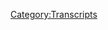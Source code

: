 {{Transcript
    | title         = [[549: April 13-14, 2021]]
    | caption       = [https://knowledgefight.libsyn.com/549-april-13-14-2021 Listen to this episode on Libsyn]
    | episodeNumber = [[549: April 13-14, 2021|549]]
    | length        = 01:41:09
}}

{{MessageBox
    | header     = Warning: Bot Generated Content
    | text       = This transcript was automatically generated by transcription software and likely contains many mistakes and misattributions. Please check the audio for definitive quotes, attribution, and context.
    | image      = N3yvass4myg91.webp
    | imagewidth = 50px
    | id         = warning
}}

{{TranscriptBlock
    | name      = Unknown Speaker
    | timestamp = 00:00:00.000
    | text      = N-N-N-N-N-N-N-Knowledge Fight
}}

{{TranscriptBlock
    | name      = Unknown Speaker
    | timestamp = 00:00:12.960
    | text      = Dan and Jordan, I am sweating.
}}

{{TranscriptBlock
    | name      = Unknown Speaker
    | timestamp = 00:00:19.440
    | text      = Knowledgefight.com, it's time to pray.
}}

{{TranscriptBlock
    | name      = Unknown Speaker
    | timestamp = 00:00:21.480
    | text      = I have great respect for Knowledgefight.
}}

{{TranscriptBlock
    | name      = Unknown Speaker
    | timestamp = 00:00:23.920
    | text      = Knowledgefight.
}}

{{TranscriptBlock
    | name      = Unknown Speaker
    | timestamp = 00:00:24.920
    | text      = I'm sick of them posing as if they're the good guys saying we are the bad guys.
}}

{{TranscriptBlock
    | name      = Unknown Speaker
    | timestamp = 00:00:29.440
    | text      = Probably but not in the right direction.
}}

{{TranscriptBlock
    | name      = Unknown Speaker
    | timestamp = 00:00:34.799
    | text      = I love your work, it's TimeToPray!
}}

{{TranscriptBlock
    | name      = Unknown Speaker
    | timestamp = 00:00:47.079
    | text      = Andy in Kansas, you're on the air, thanks for holding us.
}}

{{TranscriptBlock
    | name      = Unknown Speaker
    | timestamp = 00:00:49.380
    | text      = Hello Alex, I'm a victim caller, I'm a huge fan.
}}

{{TranscriptBlock
    | name      = Unknown Speaker
    | timestamp = 00:00:51.880
    | text      = I love your work.
}}

{{TranscriptBlock
    | name      = Unknown Speaker
    | timestamp = 00:00:52.880
    | text      = Knowledge Fight.
}}

{{TranscriptBlock
    | name      = Unknown Speaker
    | timestamp = 00:00:53.880
    | text      = Nom nom nom nom nom nom.
}}

{{TranscriptBlock
    | name      = Unknown Speaker
    | timestamp = 00:00:55.880
    | text      = Knowledgefight.com.
}}

{{TranscriptBlock
    | name      = Unknown Speaker
    | timestamp = 00:00:56.880
    | text      = I love you.
}}

{{TranscriptBlock
    | name      = Unknown Speaker
    | timestamp = 00:00:58.880
    | text      = Hey everybody, welcome back to Knowledge Fight, I'm Dan.
}}

{{TranscriptBlock
    | name      = Unknown Speaker
    | timestamp = 00:01:01.380
    | text      = I'm Jordan.
}}

{{TranscriptBlock
    | name      = Unknown Speaker
    | timestamp = 00:01:02.079
    | text      = We're couple dudes, like to sit around, drink novelty beverages and talk a little bit about Alex Jones.
}}

{{TranscriptBlock
    | name      = Unknown Speaker
    | timestamp = 00:01:06.079
    | text      = Oh indeed we are, Dan.
}}

{{TranscriptBlock
    | name      = Unknown Speaker
    | timestamp = 00:01:08.079
    | text      = Jordan.
}}

{{TranscriptBlock
    | name      = Unknown Speaker
    | timestamp = 00:01:08.579
    | text      = Dan.
}}

{{TranscriptBlock
    | name      = Unknown Speaker
    | timestamp = 00:01:09.079
    | text      = Jordan.
}}

{{TranscriptBlock
    | name      = Unknown Speaker
    | timestamp = 00:01:09.579
    | text      = Quick question for you.
}}

{{TranscriptBlock
    | name      = Unknown Speaker
    | timestamp = 00:01:10.079
    | text      = What's up?
}}

{{TranscriptBlock
    | name      = Unknown Speaker
    | timestamp = 00:01:10.579
    | text      = What's your bright spot today?
}}

{{TranscriptBlock
    | name      = Unknown Speaker
    | timestamp = 00:01:11.579
    | text      = My bright spot today is a little slice of life moment.
}}

{{TranscriptBlock
    | name      = Unknown Speaker
    | timestamp = 00:01:14.079
    | text      = A little slice of life moment.
}}

{{TranscriptBlock
    | name      = Unknown Speaker
    | timestamp = 00:01:15.579
    | text      = Little moment, just laying in bed, hanging out.
}}

{{TranscriptBlock
    | name      = Unknown Speaker
    | timestamp = 00:01:19.579
    | text      = Celine, the cat, comes over, stares at me while I'm laying there.
}}

{{TranscriptBlock
    | name      = Unknown Speaker
    | timestamp = 00:01:24.579
    | text      = Just like, what are you doing?
}}

{{TranscriptBlock
    | name      = Unknown Speaker
    | timestamp = 00:01:26.579
    | text      = What are you doing, cat? You weirdo.
}}

{{TranscriptBlock
    | name      = Unknown Speaker
    | timestamp = 00:01:28.079
    | text      = Yeah.
}}

{{TranscriptBlock
    | name      = Unknown Speaker
    | timestamp = 00:01:28.579
    | text      = And then she just, she's just standing there.
}}

{{TranscriptBlock
    | name      = Unknown Speaker
    | timestamp = 00:01:30.579
    | text      = Uh huh.
}}

{{TranscriptBlock
    | name      = Unknown Speaker
    | timestamp = 00:01:31.079
    | text      = And then, just with no warning, plops over on her side.
}}

{{TranscriptBlock
    | name      = Unknown Speaker
    | timestamp = 00:01:34.579
    | text      = Just floomp.
}}

{{TranscriptBlock
    | name      = Unknown Speaker
    | timestamp = 00:01:36.579
    | text      = Just falls over.
}}

{{TranscriptBlock
    | name      = Unknown Speaker
    | timestamp = 00:01:37.579
    | text      = Like a horse that was tranquilized.
}}

{{TranscriptBlock
    | name      = Unknown Speaker
    | timestamp = 00:01:39.579
    | text      = Yes!
}}

{{TranscriptBlock
    | name      = Unknown Speaker
    | timestamp = 00:01:40.079
    | text      = Just goes...
}}

{{TranscriptBlock
    | name      = Unknown Speaker
    | timestamp = 00:01:40.579
    | text      = Ka thunk.
}}

{{TranscriptBlock
    | name      = Unknown Speaker
    | timestamp = 00:01:41.579
    | text      = Yeah, okay.
}}

{{TranscriptBlock
    | name      = Unknown Speaker
    | timestamp = 00:01:42.579
    | text      = Just immediately dead weight is the cutest thing.
}}

{{TranscriptBlock
    | name      = Unknown Speaker
    | timestamp = 00:01:45.079
    | text      = It happens from time to time, but I really enjoyed it last night.
}}

{{TranscriptBlock
    | name      = Unknown Speaker
    | timestamp = 00:01:49.079
    | text      = And then, uh...
}}

{{TranscriptBlock
    | name      = Unknown Speaker
    | timestamp = 00:01:50.079
    | text      = It is like how that battery goes out.
}}

{{TranscriptBlock
    | name      = Unknown Speaker
    | timestamp = 00:01:52.079
    | text      = Where it's not, it's like a sustained and then boom, it's just off.
}}

{{TranscriptBlock
    | name      = Unknown Speaker
    | timestamp = 00:01:55.579
    | text      = Yeah.
}}

{{TranscriptBlock
    | name      = Unknown Speaker
    | timestamp = 00:01:56.079
    | text      = Yeah.
}}

{{TranscriptBlock
    | name      = Unknown Speaker
    | timestamp = 00:01:56.579
    | text      = And then she'll lay there for like maybe five minutes and then get bored and go lay somewhere else.
}}

{{TranscriptBlock
    | name      = Unknown Speaker
    | timestamp = 00:02:00.079
    | text      = Sure, well, yes.
}}

{{TranscriptBlock
    | name      = Unknown Speaker
    | timestamp = 00:02:01.079
    | text      = I understand.
}}

{{TranscriptBlock
    | name      = Unknown Speaker
    | timestamp = 00:02:01.579
    | text      = That thunk moment is really nice.
}}

{{TranscriptBlock
    | name      = Unknown Speaker
    | timestamp = 00:02:03.079
    | text      = It's beautiful.
}}

{{TranscriptBlock
    | name      = Unknown Speaker
    | timestamp = 00:02:04.079
    | text      = I enjoy that.
}}

{{TranscriptBlock
    | name      = Unknown Speaker
    | timestamp = 00:02:05.079
    | text      = How about you?
}}

{{TranscriptBlock
    | name      = Unknown Speaker
    | timestamp = 00:02:05.579
    | text      = It's a lovely slice of life, Dan.
}}

{{TranscriptBlock
    | name      = Unknown Speaker
    | timestamp = 00:02:07.079
    | text      = Thank you.
}}

{{TranscriptBlock
    | name      = Unknown Speaker
    | timestamp = 00:02:07.579
    | text      = My bright spot is twofold.
}}

{{TranscriptBlock
    | name      = Unknown Speaker
    | timestamp = 00:02:10.080
    | text      = One, Brockhampton has a new album out.
}}

{{TranscriptBlock
    | name      = Unknown Speaker
    | timestamp = 00:02:12.580
    | text      = It's great.
}}

{{TranscriptBlock
    | name      = Unknown Speaker
    | timestamp = 00:02:13.080
    | text      = Great.
}}

{{TranscriptBlock
    | name      = Unknown Speaker
    | timestamp = 00:02:13.580
    | text      = And two, I just found out that there's this show that I've never heard of that ran for like six some odd seasons or something like that called Superstore.
}}

{{TranscriptBlock
    | name      = Unknown Speaker
    | timestamp = 00:02:23.580
    | text      = And it's actually really good.
}}

{{TranscriptBlock
    | name      = Unknown Speaker
    | timestamp = 00:02:25.080
    | text      = What about Walmart?
}}

{{TranscriptBlock
    | name      = Unknown Speaker
    | timestamp = 00:02:26.080
    | text      = It's kind of about Walmart.
}}

{{TranscriptBlock
    | name      = Unknown Speaker
    | timestamp = 00:02:27.080
    | text      = Yeah, yeah.
}}

{{TranscriptBlock
    | name      = Unknown Speaker
    | timestamp = 00:02:27.580
    | text      = It's like a...
}}

{{TranscriptBlock
    | name      = Unknown Speaker
    | timestamp = 00:02:28.580
    | text      = I was surprised to see how much labor issues were like...
}}

{{TranscriptBlock
    | name      = Unknown Speaker
    | timestamp = 00:02:32.080
    | text      = You'd never heard of that show?
}}

{{TranscriptBlock
    | name      = Unknown Speaker
    | timestamp = 00:02:33.080
    | text      = I'd never heard of that show before.
}}

{{TranscriptBlock
    | name      = Unknown Speaker
    | timestamp = 00:02:34.580
    | text      = I swear to you, I've never heard of it.
}}

{{TranscriptBlock
    | name      = Unknown Speaker
    | timestamp = 00:02:36.080
    | text      = It was all over the place.
}}

{{TranscriptBlock
    | name      = Unknown Speaker
    | timestamp = 00:02:37.080
    | text      = Really?
}}

{{TranscriptBlock
    | name      = Unknown Speaker
    | timestamp = 00:02:37.580
    | text      = Yep.
}}

{{TranscriptBlock
    | name      = Unknown Speaker
    | timestamp = 00:02:38.080
    | text      = Hahahaha!
}}

{{TranscriptBlock
    | name      = Unknown Speaker
    | timestamp = 00:02:40.080
    | text      = Yeah, it was...
}}

{{TranscriptBlock
    | name      = Unknown Speaker
    | timestamp = 00:02:41.080
    | text      = Where?
}}

{{TranscriptBlock
    | name      = Unknown Speaker
    | timestamp = 00:02:42.080
    | text      = Where was it all over?
}}

{{TranscriptBlock
    | name      = Unknown Speaker
    | timestamp = 00:02:43.080
    | text      = It was probably on network TV, of course.
}}

{{TranscriptBlock
    | name      = Unknown Speaker
    | timestamp = 00:02:45.080
    | text      = The place that you would normally...
}}

{{TranscriptBlock
    | name      = Unknown Speaker
    | timestamp = 00:02:46.080
    | text      = The one place that I would never go, yes.
}}

{{TranscriptBlock
    | name      = Unknown Speaker
    | timestamp = 00:02:47.580
    | text      = Oh, that's all dumb.
}}

{{TranscriptBlock
    | name      = Unknown Speaker
    | timestamp = 00:02:49.580
    | text      = It's all dumb comedy.
}}

{{TranscriptBlock
    | name      = Unknown Speaker
    | timestamp = 00:02:50.580
    | text      = I just don't have cable.
}}

{{TranscriptBlock
    | name      = Unknown Speaker
    | timestamp = 00:02:51.580
    | text      = I don't have...
}}

{{TranscriptBlock
    | name      = Unknown Speaker
    | timestamp = 00:02:52.080
    | text      = I'm not gonna cut the cord.
}}

{{TranscriptBlock
    | name      = Unknown Speaker
    | timestamp = 00:02:53.580
    | text      = Sure.
}}

{{TranscriptBlock
    | name      = Unknown Speaker
    | timestamp = 00:02:54.080
    | text      = I cut it.
}}

{{TranscriptBlock
    | name      = Unknown Speaker
    | timestamp = 00:02:55.080
    | text      = Hahahaha!
}}

{{TranscriptBlock
    | name      = Unknown Speaker
    | timestamp = 00:02:56.080
    | text      = But even if someone had come up to you and been like,
}}

{{TranscriptBlock
    | name      = Unknown Speaker
    | timestamp = 00:02:58.080
    | text      = Hey, there's this show on basic cable that is so good.
}}

{{TranscriptBlock
    | name      = Unknown Speaker
    | timestamp = 00:03:00.580
    | text      = You gotta check it out.
}}

{{TranscriptBlock
    | name      = Unknown Speaker
    | timestamp = 00:03:02.080
    | text      = You'd have been like,
}}

{{TranscriptBlock
    | name      = Unknown Speaker
    | timestamp = 00:03:02.580
    | text      = Oh, fuck yourself.
}}

{{TranscriptBlock
    | name      = Unknown Speaker
    | timestamp = 00:03:03.080
    | text      = I'm gonna watch...
}}

{{TranscriptBlock
    | name      = Unknown Speaker
    | timestamp = 00:03:03.580
    | text      = What? No!
}}

{{TranscriptBlock
    | name      = Unknown Speaker
    | timestamp = 00:03:04.080
    | text      = Parks and Rec was on basic cable.
}}

{{TranscriptBlock
    | name      = Unknown Speaker
    | timestamp = 00:03:05.580
    | text      = I'm gonna watch artistic prestige television.
}}

{{TranscriptBlock
    | name      = Unknown Speaker
    | timestamp = 00:03:08.080
    | text      = No.
}}

{{TranscriptBlock
    | name      = Unknown Speaker
    | timestamp = 00:03:09.080
    | text      = The first run of Full House was on basic cable.
}}

{{TranscriptBlock
    | name      = Unknown Speaker
    | timestamp = 00:03:12.080
    | text      = These are shows that everyone enjoys.
}}

{{TranscriptBlock
    | name      = Unknown Speaker
    | timestamp = 00:03:14.080
    | text      = In 30 years, you have two examples.
}}

{{TranscriptBlock
    | name      = Unknown Speaker
    | timestamp = 00:03:16.080
    | text      = Yes, exactly.
}}

{{TranscriptBlock
    | name      = Unknown Speaker
    | timestamp = 00:03:17.080
    | text      = Congratulations.
}}

{{TranscriptBlock
    | name      = Unknown Speaker
    | timestamp = 00:03:18.080
    | text      = Yep, you got it.
}}

{{TranscriptBlock
    | name      = Unknown Speaker
    | timestamp = 00:03:19.080
    | text      = Well, I'm glad you're enjoying Superstore.
}}

{{TranscriptBlock
    | name      = Unknown Speaker
    | timestamp = 00:03:20.080
    | text      = It's great.
}}

{{TranscriptBlock
    | name      = Unknown Speaker
    | timestamp = 00:03:21.080
    | text      = Great.
}}

{{TranscriptBlock
    | name      = Unknown Speaker
    | timestamp = 00:03:22.080
    | text      = So, Jordan, today we have an interesting episode to go over.
}}

{{TranscriptBlock
    | name      = Unknown Speaker
    | timestamp = 00:03:24.080
    | text      = We're in the present day because chaos is afoot.
}}

{{TranscriptBlock
    | name      = Unknown Speaker
    | timestamp = 00:03:27.080
    | text      = Yes, naturally.
}}

{{TranscriptBlock
    | name      = Unknown Speaker
    | timestamp = 00:03:28.080
    | text      = And we'll get into some of that chaos here in a moment.
}}

{{TranscriptBlock
    | name      = Unknown Speaker
    | timestamp = 00:03:30.080
    | text      = But before we do, let's take a little moment to christen some new wonks.
}}

{{TranscriptBlock
    | name      = Unknown Speaker
    | timestamp = 00:03:34.080
    | text      = Oh, that's great.
}}

{{TranscriptBlock
    | name      = Unknown Speaker
    | timestamp = 00:03:35.080
    | text      = So first, Dr. Destructodome.
}}

{{TranscriptBlock
    | name      = Unknown Speaker
    | timestamp = 00:03:37.080
    | text      = Thank you so much.
}}

{{TranscriptBlock
    | name      = Unknown Speaker
    | timestamp = 00:03:38.080
    | text      = You are now a policy wonk.
}}

{{TranscriptBlock
    | name      = Unknown Speaker
    | timestamp = 00:03:39.080
    | text      = I'm a policy wonk.
}}

{{TranscriptBlock
    | name      = Unknown Speaker
    | timestamp = 00:03:40.080
    | text      = Thank you, Dr. Destructodome.
}}

{{TranscriptBlock
    | name      = Unknown Speaker
    | timestamp = 00:03:41.080
    | text      = Thank you.
}}

{{TranscriptBlock
    | name      = Unknown Speaker
    | timestamp = 00:03:42.080
    | text      = Next, I'm moving to Canada and changing my name to Joe Kickass.
}}

{{TranscriptBlock
    | name      = Unknown Speaker
    | timestamp = 00:03:44.080
    | text      = Thank you so much.
}}

{{TranscriptBlock
    | name      = Unknown Speaker
    | timestamp = 00:03:45.080
    | text      = You are now a policy wonk.
}}

{{TranscriptBlock
    | name      = Unknown Speaker
    | timestamp = 00:03:46.080
    | text      = I'm a policy wonk.
}}

{{TranscriptBlock
    | name      = Unknown Speaker
    | timestamp = 00:03:47.080
    | text      = Thank you very much, future Joe Kickass.
}}

{{TranscriptBlock
    | name      = Unknown Speaker
    | timestamp = 00:03:49.080
    | text      = Thank you.
}}

{{TranscriptBlock
    | name      = Unknown Speaker
    | timestamp = 00:03:50.080
    | text      = Next, Gwendolyn.
}}

{{TranscriptBlock
    | name      = Unknown Speaker
    | timestamp = 00:03:51.080
    | text      = Thank you so much.
}}

{{TranscriptBlock
    | name      = Unknown Speaker
    | timestamp = 00:03:52.080
    | text      = You are now a policy wonk.
}}

{{TranscriptBlock
    | name      = Unknown Speaker
    | timestamp = 00:03:53.080
    | text      = I'm a policy wonk.
}}

{{TranscriptBlock
    | name      = Unknown Speaker
    | timestamp = 00:03:54.080
    | text      = Thanks, Gwendolyn.
}}

{{TranscriptBlock
    | name      = Unknown Speaker
    | timestamp = 00:03:55.080
    | text      = Thank you.
}}

{{TranscriptBlock
    | name      = Unknown Speaker
    | timestamp = 00:03:56.080
    | text      = Next, The Sheep Mafia.
}}

{{TranscriptBlock
    | name      = Unknown Speaker
    | timestamp = 00:03:57.080
    | text      = Thank you so much.
}}

{{TranscriptBlock
    | name      = Unknown Speaker
    | timestamp = 00:03:58.080
    | text      = You are now a policy wonk.
}}

{{TranscriptBlock
    | name      = Unknown Speaker
    | timestamp = 00:03:59.080
    | text      = I'm a policy wonk.
}}

{{TranscriptBlock
    | name      = Unknown Speaker
    | timestamp = 00:04:00.080
    | text      = Oh, thank you very much, Sheep Mafia.
}}

{{TranscriptBlock
    | name      = Unknown Speaker
    | timestamp = 00:04:01.080
    | text      = Thank you.
}}

{{TranscriptBlock
    | name      = Unknown Speaker
    | timestamp = 00:04:02.080
    | text      = And then I got a couple of technocrat shout-outs to give out today.
}}

{{TranscriptBlock
    | name      = Unknown Speaker
    | timestamp = 00:04:06.080
    | text      = First, WTF is an NFT.
}}

{{TranscriptBlock
    | name      = Unknown Speaker
    | timestamp = 00:04:08.080
    | text      = I'm also confused.
}}

{{TranscriptBlock
    | name      = Unknown Speaker
    | timestamp = 00:04:11.080
    | text      = That's totally right.
}}

{{TranscriptBlock
    | name      = Unknown Speaker
    | timestamp = 00:04:12.080
    | text      = You are now a technocrat.
}}

{{TranscriptBlock
    | name      = Unknown Speaker
    | timestamp = 00:04:13.080
    | text      = And Backyard Widow Farm.
}}

{{TranscriptBlock
    | name      = Unknown Speaker
    | timestamp = 00:04:14.080
    | text      = Thank you so much.
}}

{{TranscriptBlock
    | name      = Unknown Speaker
    | timestamp = 00:04:15.080
    | text      = You are also a technocrat.
}}

{{TranscriptBlock
    | name      = Unknown Speaker
    | timestamp = 00:04:16.079
    | text      = I'm a policy wonk.
}}

{{TranscriptBlock
    | name      = Unknown Speaker
    | timestamp = 00:04:18.079
    | text      = Crikey, mate.
}}

{{TranscriptBlock
    | name      = Unknown Speaker
    | timestamp = 00:04:19.079
    | text      = That's fantastic.
}}

{{TranscriptBlock
    | name      = Unknown Speaker
    | timestamp = 00:04:20.079
    | text      = Have yourself a brew.
}}

{{TranscriptBlock
    | name      = Unknown Speaker
    | timestamp = 00:04:21.079
    | text      = How's your 401k doing, bro?
}}

{{TranscriptBlock
    | name      = Unknown Speaker
    | timestamp = 00:04:22.079
    | text      = All right, we got to go full tilt boogie on this, Watson, all right?
}}

{{TranscriptBlock
    | name      = Unknown Speaker
    | timestamp = 00:04:25.079
    | text      = Let's just get down to business.
}}

{{TranscriptBlock
    | name      = Unknown Speaker
    | timestamp = 00:04:26.079
    | text      = We ain't making that money off that heroin.
}}

{{TranscriptBlock
    | name      = Unknown Speaker
    | timestamp = 00:04:28.079
    | text      = Why are you pimps so good?
}}

{{TranscriptBlock
    | name      = Unknown Speaker
    | timestamp = 00:04:30.079
    | text      = My neck is freakishly large.
}}

{{TranscriptBlock
    | name      = Unknown Speaker
    | timestamp = 00:04:32.079
    | text      = I declare info war on you.
}}

{{TranscriptBlock
    | name      = Unknown Speaker
    | timestamp = 00:04:35.079
    | text      = Thank you so much.
}}

{{TranscriptBlock
    | name      = Unknown Speaker
    | timestamp = 00:04:36.079
    | text      = Yes, thank you very much to the both of you.
}}

{{TranscriptBlock
    | name      = Unknown Speaker
    | timestamp = 00:04:38.079
    | text      = Also, Jordan, I don't know if you know this, but there's two April birthdays.
}}

{{TranscriptBlock
    | name      = Unknown Speaker
    | timestamp = 00:04:42.079
    | text      = Just me and Dr. Gums.
}}

{{TranscriptBlock
    | name      = Unknown Speaker
    | timestamp = 00:04:44.079
    | text      = Yes, correct.
}}

{{TranscriptBlock
    | name      = Unknown Speaker
    | timestamp = 00:04:45.079
    | text      = And also who could forget about Kelly Clarkson, Cedric, you know, Taylor Swift.
}}

{{TranscriptBlock
    | name      = Unknown Speaker
    | timestamp = 00:04:48.079
    | text      = Well, no, of course, nobody could forget about those two, actually.
}}

{{TranscriptBlock
    | name      = Unknown Speaker
    | timestamp = 00:04:51.079
    | text      = Well, we have one more to add to the list.
}}

{{TranscriptBlock
    | name      = Unknown Speaker
    | timestamp = 00:04:52.079
    | text      = Okay.
}}

{{TranscriptBlock
    | name      = Unknown Speaker
    | timestamp = 00:04:53.079
    | text      = Actually, we missed this email.
}}

{{TranscriptBlock
    | name      = Unknown Speaker
    | timestamp = 00:04:55.079
    | text      = This was sent in and I missed it and I apologize.
}}

{{TranscriptBlock
    | name      = Unknown Speaker
    | timestamp = 00:04:58.079
    | text      = But Rex, happy birthday.
}}

{{TranscriptBlock
    | name      = Unknown Speaker
    | timestamp = 00:04:59.079
    | text      = Happy birthday, Rex.
}}

{{TranscriptBlock
    | name      = Unknown Speaker
    | timestamp = 00:05:01.079
    | text      = Welcome to the pantheon of April birthdays.
}}

{{TranscriptBlock
    | name      = Unknown Speaker
    | timestamp = 00:05:03.079
    | text      = Along with myself, Dr. Gums, Kelly Clarkson, Cedric the Entertainer, and Mandy Moore.
}}

{{TranscriptBlock
    | name      = Unknown Speaker
    | timestamp = 00:05:08.079
    | text      = And a couple others.
}}

{{TranscriptBlock
    | name      = Unknown Speaker
    | timestamp = 00:05:09.079
    | text      = I can't remember other celebrities.
}}

{{TranscriptBlock
    | name      = Unknown Speaker
    | timestamp = 00:05:10.079
    | text      = Oh, Tyson Ritter.
}}

{{TranscriptBlock
    | name      = Unknown Speaker
    | timestamp = 00:05:11.079
    | text      = Oh, sure.
}}

{{TranscriptBlock
    | name      = Unknown Speaker
    | timestamp = 00:05:12.079
    | text      = The lead singer of All American Rejects.
}}

{{TranscriptBlock
    | name      = Unknown Speaker
    | timestamp = 00:05:13.079
    | text      = Sure.
}}

{{TranscriptBlock
    | name      = Unknown Speaker
    | timestamp = 00:05:14.079
    | text      = Naturally.
}}

{{TranscriptBlock
    | name      = Unknown Speaker
    | timestamp = 00:05:15.079
    | text      = Everybody remembers his birthday.
}}

{{TranscriptBlock
    | name      = Unknown Speaker
    | timestamp = 00:05:16.079
    | text      = Move along.
}}

{{TranscriptBlock
    | name      = Unknown Speaker
    | timestamp = 00:05:17.079
    | text      = And commemorated by...
}}

{{TranscriptBlock
    | name      = Unknown Speaker
    | timestamp = 00:05:18.079
    | text      = I'm sorry.
}}

{{TranscriptBlock
    | name      = Unknown Speaker
    | timestamp = 00:05:19.079
    | text      = I've heard very little of what you said because I can't get past Backyard Widow Farm.
}}

{{TranscriptBlock
    | name      = Unknown Speaker
    | timestamp = 00:05:24.079
    | text      = That sounds like murder, right?
}}

{{TranscriptBlock
    | name      = Unknown Speaker
    | timestamp = 00:05:25.079
    | text      = I don't know.
}}

{{TranscriptBlock
    | name      = Unknown Speaker
    | timestamp = 00:05:26.079
    | text      = I think it's a farm.
}}

{{TranscriptBlock
    | name      = Unknown Speaker
    | timestamp = 00:05:27.079
    | text      = I like to believe it's a farm, maybe run by widows.
}}

{{TranscriptBlock
    | name      = Unknown Speaker
    | timestamp = 00:05:31.079
    | text      = That sounds nice.
}}

{{TranscriptBlock
    | name      = Unknown Speaker
    | timestamp = 00:05:32.079
    | text      = I don't know.
}}

{{TranscriptBlock
    | name      = Unknown Speaker
    | timestamp = 00:05:33.079
    | text      = That sounds nice.
}}

{{TranscriptBlock
    | name      = Unknown Speaker
    | timestamp = 00:05:34.079
    | text      = I don't know.
}}

{{TranscriptBlock
    | name      = Unknown Speaker
    | timestamp = 00:05:35.079
    | text      = You could put an ominous or benign spin on it.
}}

{{TranscriptBlock
    | name      = Unknown Speaker
    | timestamp = 00:05:37.079
    | text      = Sure, that's true.
}}

{{TranscriptBlock
    | name      = Unknown Speaker
    | timestamp = 00:05:38.079
    | text      = However you want to play it.
}}

{{TranscriptBlock
    | name      = Unknown Speaker
    | timestamp = 00:05:39.079
    | text      = I guess I have a bad temperament because I went ominous first.
}}

{{TranscriptBlock
    | name      = Unknown Speaker
    | timestamp = 00:05:42.079
    | text      = Yes.
}}

{{TranscriptBlock
    | name      = Unknown Speaker
    | timestamp = 00:05:43.079
    | text      = So Jordan, we return today to the present day of Alex Jones' content.
}}

{{TranscriptBlock
    | name      = Unknown Speaker
    | timestamp = 00:05:47.079
    | text      = He's deep in rambling about the border and about that Spars document from Johns Hopkins
}}

{{TranscriptBlock
    | name      = Unknown Speaker
    | timestamp = 00:05:52.079
    | text      = that apparently is a smoking gun.
}}

{{TranscriptBlock
    | name      = Unknown Speaker
    | timestamp = 00:05:54.079
    | text      = Which is nothing of the sort.
}}

{{TranscriptBlock
    | name      = Unknown Speaker
    | timestamp = 00:05:56.079
    | text      = I was really worried that we would get into today's content and we'd start looking at
}}

{{TranscriptBlock
    | name      = Unknown Speaker
    | timestamp = 00:06:01.079
    | text      = this stuff back in the present.
}}

{{TranscriptBlock
    | name      = Unknown Speaker
    | timestamp = 00:06:03.079
    | text      = It'll be so boring and repetitive.
}}

{{TranscriptBlock
    | name      = Unknown Speaker
    | timestamp = 00:06:05.079
    | text      = A lot of these issues are things that we've done at least three or four laps with Alex
}}

{{TranscriptBlock
    | name      = Unknown Speaker
    | timestamp = 00:06:10.079
    | text      = on before.
}}

{{TranscriptBlock
    | name      = Unknown Speaker
    | timestamp = 00:06:11.079
    | text      = Oh yeah.
}}

{{TranscriptBlock
    | name      = Unknown Speaker
    | timestamp = 00:06:12.079
    | text      = A lot of recycled narratives just about fairly present issues.
}}

{{TranscriptBlock
    | name      = Unknown Speaker
    | timestamp = 00:06:16.079
    | text      = The words ad nauseum come to mind.
}}

{{TranscriptBlock
    | name      = Unknown Speaker
    | timestamp = 00:06:18.079
    | text      = Yes.
}}

{{TranscriptBlock
    | name      = Unknown Speaker
    | timestamp = 00:06:19.079
    | text      = Or as Alex would say, at nauseum.
}}

{{TranscriptBlock
    | name      = Unknown Speaker
    | timestamp = 00:06:21.079
    | text      = Yes, at nauseum.
}}

{{TranscriptBlock
    | name      = Unknown Speaker
    | timestamp = 00:06:22.079
    | text      = But then, Jordan.
}}

{{TranscriptBlock
    | name      = Unknown Speaker
    | timestamp = 00:06:23.079
    | text      = Yes, sir.
}}

{{TranscriptBlock
    | name      = Unknown Speaker
    | timestamp = 00:06:24.079
    | text      = On Tuesday evening at the end of the War Room, Alex called into his own show from home.
}}

{{TranscriptBlock
    | name      = Unknown Speaker
    | timestamp = 00:06:29.079
    | text      = Oh no.
}}

{{TranscriptBlock
    | name      = Unknown Speaker
    | timestamp = 00:06:30.079
    | text      = I guess the War Room isn't his show, but whatever the case.
}}

{{TranscriptBlock
    | name      = Unknown Speaker
    | timestamp = 00:06:32.079
    | text      = He owns all shows.
}}

{{TranscriptBlock
    | name      = Unknown Speaker
    | timestamp = 00:06:33.079
    | text      = We've got big breaking news.
}}

{{TranscriptBlock
    | name      = Unknown Speaker
    | timestamp = 00:06:34.079
    | text      = Uh oh.
}}

{{TranscriptBlock
    | name      = Unknown Speaker
    | timestamp = 00:06:35.079
    | text      = All right, they're bringing us in with the classic-
}}

{{TranscriptBlock
    | name      = Unknown Speaker
    | timestamp = 00:06:39.079
    | text      = Song.
}}

{{TranscriptBlock
    | name      = Unknown Speaker
    | timestamp = 00:06:40.079
    | text      = Slimball intro music.
}}

{{TranscriptBlock
    | name      = Unknown Speaker
    | timestamp = 00:06:41.079
    | text      = Still great.
}}

{{TranscriptBlock
    | name      = Unknown Speaker
    | timestamp = 00:06:42.079
    | text      = Alex Jones here, ladies and gentlemen.
}}

{{TranscriptBlock
    | name      = Unknown Speaker
    | timestamp = 00:06:44.079
    | text      = On this 13th day, on this Tuesday transmission, we were going to have a special report shot
}}

{{TranscriptBlock
    | name      = Unknown Speaker
    | timestamp = 00:06:50.079
    | text      = by now, but I ended up going too long.
}}

{{TranscriptBlock
    | name      = Unknown Speaker
    | timestamp = 00:06:52.079
    | text      = I was going to shoot like a two minute quick video, but I ended up doing like 10 minutes.
}}

{{TranscriptBlock
    | name      = Unknown Speaker
    | timestamp = 00:06:57.079
    | text      = So that'll be up in about 45 minutes or so at infowars.com or newswars.com.
}}

{{TranscriptBlock
    | name      = Unknown Speaker
    | timestamp = 00:07:04.079
    | text      = So the breaking news is that Alex rambled too long in a special report that he shot
}}

{{TranscriptBlock
    | name      = Unknown Speaker
    | timestamp = 00:07:09.079
    | text      = about this breaking news, so the well-produced version of it isn't going to come out for
}}

{{TranscriptBlock
    | name      = Unknown Speaker
    | timestamp = 00:07:12.079
    | text      = like 45 minutes or so, and Alex is just going to have to come in and do it on the phone.
}}

{{TranscriptBlock
    | name      = Unknown Speaker
    | timestamp = 00:07:16.079
    | text      = All right.
}}

{{TranscriptBlock
    | name      = Unknown Speaker
    | timestamp = 00:07:17.079
    | text      = Breaking news.
}}

{{TranscriptBlock
    | name      = Unknown Speaker
    | timestamp = 00:07:18.079
    | text      = I'm struggling here, if I understand correctly.
}}

{{TranscriptBlock
    | name      = Unknown Speaker
    | timestamp = 00:07:21.079
    | text      = Alex is going to give us a thing that he already knew in the past.
}}

{{TranscriptBlock
    | name      = Unknown Speaker
    | timestamp = 00:07:27.079
    | text      = Yeah, but he talked about it.
}}

{{TranscriptBlock
    | name      = Unknown Speaker
    | timestamp = 00:07:29.079
    | text      = He meant to talk about it for two minutes so they could have a special report here on
}}

{{TranscriptBlock
    | name      = Unknown Speaker
    | timestamp = 00:07:33.079
    | text      = the show, but he talked too long.
}}

{{TranscriptBlock
    | name      = Unknown Speaker
    | timestamp = 00:07:35.079
    | text      = He rambled too long.
}}

{{TranscriptBlock
    | name      = Unknown Speaker
    | timestamp = 00:07:36.079
    | text      = So then an hour later, you're going to see a better version of what he's going to do
}}

{{TranscriptBlock
    | name      = Unknown Speaker
    | timestamp = 00:07:41.079
    | text      = for you now.
}}

{{TranscriptBlock
    | name      = Unknown Speaker
    | timestamp = 00:07:42.079
    | text      = Exactly.
}}

{{TranscriptBlock
    | name      = Unknown Speaker
    | timestamp = 00:07:43.079
    | text      = And it's so important that you cannot possibly wait one more hour.
}}

{{TranscriptBlock
    | name      = Unknown Speaker
    | timestamp = 00:07:47.079
    | text      = No, we have to get into live programming.
}}

{{TranscriptBlock
    | name      = Unknown Speaker
    | timestamp = 00:07:50.079
    | text      = This has got to be done.
}}

{{TranscriptBlock
    | name      = Unknown Speaker
    | timestamp = 00:07:52.079
    | text      = We've got to break in.
}}

{{TranscriptBlock
    | name      = Unknown Speaker
    | timestamp = 00:07:53.079
    | text      = This is Infowars, God damn it.
}}

{{TranscriptBlock
    | name      = Unknown Speaker
    | timestamp = 00:07:55.079
    | text      = We can't wait another 45 minutes for this information.
}}

{{TranscriptBlock
    | name      = Unknown Speaker
    | timestamp = 00:07:58.079
    | text      = I feel like if it was as important as he thinks, he could have kept it tight.
}}

{{TranscriptBlock
    | name      = Unknown Speaker
    | timestamp = 00:08:02.079
    | text      = He could have.
}}

{{TranscriptBlock
    | name      = Unknown Speaker
    | timestamp = 00:08:03.079
    | text      = So he can get this special report together.
}}

{{TranscriptBlock
    | name      = Unknown Speaker
    | timestamp = 00:08:04.079
    | text      = Or he could have just spent two minutes on it in the middle of his rambles.
}}

{{TranscriptBlock
    | name      = Unknown Speaker
    | timestamp = 00:08:07.079
    | text      = Also great that Rush has been dead for two months and Alex is already stealing his aesthetics.
}}

{{TranscriptBlock
    | name      = Unknown Speaker
    | timestamp = 00:08:12.079
    | text      = I think it's a good idea.
}}

{{TranscriptBlock
    | name      = Unknown Speaker
    | timestamp = 00:08:13.079
    | text      = Stealing his intro music.
}}

{{TranscriptBlock
    | name      = Unknown Speaker
    | timestamp = 00:08:14.079
    | text      = Steal it up.
}}

{{TranscriptBlock
    | name      = Unknown Speaker
    | timestamp = 00:08:15.079
    | text      = Steal it up.
}}

{{TranscriptBlock
    | name      = Unknown Speaker
    | timestamp = 00:08:16.079
    | text      = I do like that that clearly wasn't Alex's choice, though, because he calls it out.
}}

{{TranscriptBlock
    | name      = Unknown Speaker
    | timestamp = 00:08:20.079
    | text      = That's true.
}}

{{TranscriptBlock
    | name      = Unknown Speaker
    | timestamp = 00:08:21.079
    | text      = He's like, oh, coming in with some Rush Limbaugh music.
}}

{{TranscriptBlock
    | name      = Unknown Speaker
    | timestamp = 00:08:22.079
    | text      = Yeah, yeah, that's true.
}}

{{TranscriptBlock
    | name      = Unknown Speaker
    | timestamp = 00:08:23.079
    | text      = Someone else did that and he kind of ruined the illusion that they weren't stealing.
}}

{{TranscriptBlock
    | name      = Unknown Speaker
    | timestamp = 00:08:27.079
    | text      = There is a secret hero on the staff, I swear.
}}

{{TranscriptBlock
    | name      = Unknown Speaker
    | timestamp = 00:08:30.079
    | text      = The more music we hear at the right time, the more I'm like, somebody is watching us.
}}

{{TranscriptBlock
    | name      = Unknown Speaker
    | timestamp = 00:08:35.080
    | text      = So, you know, he rambled too long in that special report that he tried to shoot, but
}}

{{TranscriptBlock
    | name      = Unknown Speaker
    | timestamp = 00:08:39.080
    | text      = we don't really know what this news is that's so important.
}}

{{TranscriptBlock
    | name      = Unknown Speaker
    | timestamp = 00:08:41.080
    | text      = Sure.
}}

{{TranscriptBlock
    | name      = Unknown Speaker
    | timestamp = 00:08:42.080
    | text      = So let's see if he gets to it.
}}

{{TranscriptBlock
    | name      = Unknown Speaker
    | timestamp = 00:08:43.080
    | text      = What's we got?
}}

{{TranscriptBlock
    | name      = Unknown Speaker
    | timestamp = 00:08:44.080
    | text      = A lot of this we knew was coming.
}}

{{TranscriptBlock
    | name      = Unknown Speaker
    | timestamp = 00:08:47.580
    | text      = But now here it is, Sam Montoya for us, about three years.
}}

{{TranscriptBlock
    | name      = Unknown Speaker
    | timestamp = 00:08:52.080
    | text      = He's a he's a great.
}}

{{TranscriptBlock
    | name      = Unknown Speaker
    | timestamp = 00:08:54.080
    | text      = My daughter just came in here.
}}

{{TranscriptBlock
    | name      = Unknown Speaker
    | timestamp = 00:08:56.080
    | text      = Hello, honey.
}}

{{TranscriptBlock
    | name      = Unknown Speaker
    | timestamp = 00:08:57.080
    | text      = I love you.
}}

{{TranscriptBlock
    | name      = Unknown Speaker
    | timestamp = 00:08:58.080
    | text      = He just he just came in breaking news.
}}

{{TranscriptBlock
    | name      = Unknown Speaker
    | timestamp = 00:09:00.080
    | text      = My daughter just came running in here.
}}

{{TranscriptBlock
    | name      = Unknown Speaker
    | timestamp = 00:09:02.080
    | text      = We can't wait an hour.
}}

{{TranscriptBlock
    | name      = Unknown Speaker
    | timestamp = 00:09:03.080
    | text      = I have that.
}}

{{TranscriptBlock
    | name      = Unknown Speaker
    | timestamp = 00:09:04.080
    | text      = Let me just go outside.
}}

{{TranscriptBlock
    | name      = Unknown Speaker
    | timestamp = 00:09:05.080
    | text      = I thought she was gonna be in the other room.
}}

{{TranscriptBlock
    | name      = Unknown Speaker
    | timestamp = 00:09:07.080
    | text      = This has to happen right now.
}}

{{TranscriptBlock
    | name      = Unknown Speaker
    | timestamp = 00:09:08.080
    | text      = I just got home.
}}

{{TranscriptBlock
    | name      = Unknown Speaker
    | timestamp = 00:09:09.080
    | text      = Sorry.
}}

{{TranscriptBlock
    | name      = Unknown Speaker
    | timestamp = 00:09:10.080
    | text      = Long story short, we were going to air in this segment.
}}

{{TranscriptBlock
    | name      = Unknown Speaker
    | timestamp = 00:09:14.080
    | text      = This report, but it's not ready yet.
}}

{{TranscriptBlock
    | name      = Unknown Speaker
    | timestamp = 00:09:15.080
    | text      = It'll be a band on video.
}}

{{TranscriptBlock
    | name      = Unknown Speaker
    | timestamp = 00:09:16.080
    | text      = InfoWars.com and NewsWars.com here in 30 minutes, 45 minutes or so.
}}

{{TranscriptBlock
    | name      = Unknown Speaker
    | timestamp = 00:09:21.080
    | text      = OK, so I guess the news so far is that Sam Montoya is a really good guy.
}}

{{TranscriptBlock
    | name      = Unknown Speaker
    | timestamp = 00:09:27.080
    | text      = He's a great guy.
}}

{{TranscriptBlock
    | name      = Unknown Speaker
    | timestamp = 00:09:28.080
    | text      = And that Alex, he's trying to innovate in ways he can make his show impressively unprofessional.
}}

{{TranscriptBlock
    | name      = Unknown Speaker
    | timestamp = 00:09:31.080
    | text      = It's kind of incredible.
}}

{{TranscriptBlock
    | name      = Unknown Speaker
    | timestamp = 00:09:33.080
    | text      = It really is.
}}

{{TranscriptBlock
    | name      = Unknown Speaker
    | timestamp = 00:09:34.080
    | text      = It really is.
}}

{{TranscriptBlock
    | name      = Unknown Speaker
    | timestamp = 00:09:35.080
    | text      = So far, we have spent far more time talking about his daughters than we have the breaking
}}

{{TranscriptBlock
    | name      = Unknown Speaker
    | timestamp = 00:09:39.080
    | text      = news that he had to call in.
}}

{{TranscriptBlock
    | name      = Unknown Speaker
    | timestamp = 00:09:40.080
    | text      = Yeah, breaking news.
}}

{{TranscriptBlock
    | name      = Unknown Speaker
    | timestamp = 00:09:41.080
    | text      = I talked too long about it in the special report in order to fit it into here.
}}

{{TranscriptBlock
    | name      = Unknown Speaker
    | timestamp = 00:09:44.080
    | text      = Sure.
}}

{{TranscriptBlock
    | name      = Unknown Speaker
    | timestamp = 00:09:45.080
    | text      = So I'm going to talk about it now.
}}

{{TranscriptBlock
    | name      = Unknown Speaker
    | timestamp = 00:09:46.080
    | text      = Wow.
}}

{{TranscriptBlock
    | name      = Unknown Speaker
    | timestamp = 00:09:47.080
    | text      = Yeah.
}}

{{TranscriptBlock
    | name      = Unknown Speaker
    | timestamp = 00:09:48.080
    | text      = Yep.
}}

{{TranscriptBlock
    | name      = Unknown Speaker
    | timestamp = 00:09:49.080
    | text      = Yep.
}}

{{TranscriptBlock
    | name      = Unknown Speaker
    | timestamp = 00:09:50.080
    | text      = This is good.
}}

{{TranscriptBlock
    | name      = Unknown Speaker
    | timestamp = 00:09:51.080
    | text      = This is good stuff.
}}

{{TranscriptBlock
    | name      = Unknown Speaker
    | timestamp = 00:09:52.080
    | text      = Oh, man.
}}

{{TranscriptBlock
    | name      = Unknown Speaker
    | timestamp = 00:09:53.080
    | text      = Almost a parody.
}}

{{TranscriptBlock
    | name      = Unknown Speaker
    | timestamp = 00:09:54.080
    | text      = So, you know, there is a story here.
}}

{{TranscriptBlock
    | name      = Unknown Speaker
    | timestamp = 00:09:56.080
    | text      = Sure.
}}

{{TranscriptBlock
    | name      = Unknown Speaker
    | timestamp = 00:09:57.080
    | text      = So let's see if we can get to it.
}}

{{TranscriptBlock
    | name      = Unknown Speaker
    | timestamp = 00:09:58.080
    | text      = What do we got?
}}

{{TranscriptBlock
    | name      = Unknown Speaker
    | timestamp = 00:09:59.080
    | text      = Well, we knew this was coming and I've talked to a lot of smart folks and they concur with
}}

{{TranscriptBlock
    | name      = Unknown Speaker
    | timestamp = 00:10:03.080
    | text      = my analysis.
}}

{{TranscriptBlock
    | name      = Unknown Speaker
    | timestamp = 00:10:04.080
    | text      = Sam Montoya, he is a great guy and he went to the Capitol that day.
}}

{{TranscriptBlock
    | name      = Unknown Speaker
    | timestamp = 00:10:10.919
    | text      = He was separate from our main crew because he ended up we didn't take him on a trip with
}}

{{TranscriptBlock
    | name      = Unknown Speaker
    | timestamp = 00:10:14.080
    | text      = us.
}}

{{TranscriptBlock
    | name      = Unknown Speaker
    | timestamp = 00:10:15.080
    | text      = Go ahead.
}}

{{TranscriptBlock
    | name      = Unknown Speaker
    | timestamp = 00:10:16.080
    | text      = Go on his own.
}}

{{TranscriptBlock
    | name      = Unknown Speaker
    | timestamp = 00:10:17.080
    | text      = So he went up there to the January 6 event and then he ended up going to the Capitol
}}

{{TranscriptBlock
    | name      = Unknown Speaker
    | timestamp = 00:10:21.399
    | text      = once it was open.
}}

{{TranscriptBlock
    | name      = Unknown Speaker
    | timestamp = 00:10:22.399
    | text      = And once I guess the police wave, you'd be as we told me, and he got the tragic footage
}}

{{TranscriptBlock
    | name      = Unknown Speaker
    | timestamp = 00:10:26.080
    | text      = of and was the first person put it out of actually Babbitt being executed, by the way,
}}

{{TranscriptBlock
    | name      = Unknown Speaker
    | timestamp = 00:10:30.580
    | text      = we don't know the name of the police officer still had executed her.
}}

{{TranscriptBlock
    | name      = Unknown Speaker
    | timestamp = 00:10:35.600
    | text      = But we do know the name of the police officer that just shot this guy at a traffic stop
}}

{{TranscriptBlock
    | name      = Unknown Speaker
    | timestamp = 00:10:39.919
    | text      = in Minnesota during all the riots.
}}

{{TranscriptBlock
    | name      = Unknown Speaker
    | timestamp = 00:10:41.240
    | text      = So just an example of how the feds and the media are all going along with this to demonize
}}

{{TranscriptBlock
    | name      = Unknown Speaker
    | timestamp = 00:10:47.120
    | text      = local police for domestic takeovers is a very, very systematic criminal operation.
}}

{{TranscriptBlock
    | name      = Unknown Speaker
    | timestamp = 00:10:52.440
    | text      = So here's the deal.
}}

{{TranscriptBlock
    | name      = Unknown Speaker
    | timestamp = 00:10:53.440
    | text      = The story that Alex is trying not to cover is that Sam, his cameraman, got arrested and
}}

{{TranscriptBlock
    | name      = Unknown Speaker
    | timestamp = 00:10:57.960
    | text      = charged for his actions on January 6th at the Capitol.
}}

{{TranscriptBlock
    | name      = Unknown Speaker
    | timestamp = 00:11:00.720
    | text      = Sure.
}}

{{TranscriptBlock
    | name      = Unknown Speaker
    | timestamp = 00:11:01.720
    | text      = Alex doesn't want to just say that.
}}

{{TranscriptBlock
    | name      = Unknown Speaker
    | timestamp = 00:11:02.720
    | text      = So instead here he is just reiterating that Sam's a good guy and he's trying to come up
}}

{{TranscriptBlock
    | name      = Unknown Speaker
    | timestamp = 00:11:07.480
    | text      = with every possible Dodge he can think of in order to not deal with the reality here.
}}

{{TranscriptBlock
    | name      = Unknown Speaker
    | timestamp = 00:11:12.519
    | text      = That clip was less than a minute and here are a list of the qualifiers that Alex is
}}

{{TranscriptBlock
    | name      = Unknown Speaker
    | timestamp = 00:11:16.120
    | text      = trying to bake into this story before even telling the audience what has happened.
}}

{{TranscriptBlock
    | name      = Unknown Speaker
    | timestamp = 00:11:19.919
    | text      = Give me a list.
}}

{{TranscriptBlock
    | name      = Unknown Speaker
    | timestamp = 00:11:20.919
    | text      = One, Sam is a good guy.
}}

{{TranscriptBlock
    | name      = Unknown Speaker
    | timestamp = 00:11:22.120
    | text      = He's a good guy.
}}

{{TranscriptBlock
    | name      = Unknown Speaker
    | timestamp = 00:11:23.120
    | text      = Two, Sam was separate from Alex's main crew.
}}

{{TranscriptBlock
    | name      = Unknown Speaker
    | timestamp = 00:11:25.759
    | text      = Never heard of that guy.
}}

{{TranscriptBlock
    | name      = Unknown Speaker
    | timestamp = 00:11:26.759
    | text      = Three, Sam went into the Capitol on his own.
}}

{{TranscriptBlock
    | name      = Unknown Speaker
    | timestamp = 00:11:29.039
    | text      = I swear to you, this man, I've never seen him before in my life.
}}

{{TranscriptBlock
    | name      = Unknown Speaker
    | timestamp = 00:11:32.919
    | text      = Four, Sam only went to the Capitol after police waved him in according to what Alex claims
}}

{{TranscriptBlock
    | name      = Unknown Speaker
    | timestamp = 00:11:37.360
    | text      = Sam told him.
}}

{{TranscriptBlock
    | name      = Unknown Speaker
    | timestamp = 00:11:38.639
    | text      = Frankly, I'm pretty sure he's a ghost.
}}

{{TranscriptBlock
    | name      = Unknown Speaker
    | timestamp = 00:11:40.600
    | text      = Five, Sam was the first to get the footage of Ashley Babbitt being shot.
}}

{{TranscriptBlock
    | name      = Unknown Speaker
    | timestamp = 00:11:44.159
    | text      = Incidentally, I don't think this is true.
}}

{{TranscriptBlock
    | name      = Unknown Speaker
    | timestamp = 00:11:46.159
    | text      = And if you watch Sam's live stream from that day, you'll see him trying to negotiate with
}}

{{TranscriptBlock
    | name      = Unknown Speaker
    | timestamp = 00:11:49.759
    | text      = John Sullivan, AKA Jaden X, who had captured footage of the shooting.
}}

{{TranscriptBlock
    | name      = Unknown Speaker
    | timestamp = 00:11:53.720
    | text      = He was trying to get the footage from him.
}}

{{TranscriptBlock
    | name      = Unknown Speaker
    | timestamp = 00:11:56.360
    | text      = Let me get the footage.
}}

{{TranscriptBlock
    | name      = Unknown Speaker
    | timestamp = 00:11:57.360
    | text      = Yeah.
}}

{{TranscriptBlock
    | name      = Unknown Speaker
    | timestamp = 00:11:58.360
    | text      = Six, for some reason it's nefarious that we don't know the name of the officer who shot
}}

{{TranscriptBlock
    | name      = Unknown Speaker
    | timestamp = 00:12:01.919
    | text      = Babbitt, but we do know the name of the officer who shot Daunte Wright in Minnesota.
}}

{{TranscriptBlock
    | name      = Unknown Speaker
    | timestamp = 00:12:06.399
    | text      = I have no idea what that has to do with anything.
}}

{{TranscriptBlock
    | name      = Unknown Speaker
    | timestamp = 00:12:08.240
    | text      = No, it has nothing to do with anything, but it's always a good idea to jangle the keys
}}

{{TranscriptBlock
    | name      = Unknown Speaker
    | timestamp = 00:12:12.120
    | text      = of racism away from the very real problems that you are dealing with.
}}

{{TranscriptBlock
    | name      = Unknown Speaker
    | timestamp = 00:12:16.779
    | text      = You can see pretty clearly how Alex's primary motivation in telling this story is to make
}}

{{TranscriptBlock
    | name      = Unknown Speaker
    | timestamp = 00:12:20.399
    | text      = sure the audience knows that Sam's a good guy.
}}

{{TranscriptBlock
    | name      = Unknown Speaker
    | timestamp = 00:12:22.519
    | text      = Sam's a good guy.
}}

{{TranscriptBlock
    | name      = Unknown Speaker
    | timestamp = 00:12:23.519
    | text      = Even if he went into the Capitol, he wasn't wrong to do it.
}}

{{TranscriptBlock
    | name      = Unknown Speaker
    | timestamp = 00:12:25.879
    | text      = And if people say he was wrong to do it, then he did it without Alex even knowing or telling
}}

{{TranscriptBlock
    | name      = Unknown Speaker
    | timestamp = 00:12:29.600
    | text      = him to do it.
}}

{{TranscriptBlock
    | name      = Unknown Speaker
    | timestamp = 00:12:30.600
    | text      = Fairly certain I've never heard of this guy.
}}

{{TranscriptBlock
    | name      = Unknown Speaker
    | timestamp = 00:12:32.360
    | text      = Alex hasn't even told the audience that Sam got arrested yet, and we already have multiple
}}

{{TranscriptBlock
    | name      = Unknown Speaker
    | timestamp = 00:12:35.879
    | text      = claims that Alex had nothing to do with this shit.
}}

{{TranscriptBlock
    | name      = Unknown Speaker
    | timestamp = 00:12:38.120
    | text      = This whole thing is a simulation.
}}

{{TranscriptBlock
    | name      = Unknown Speaker
    | timestamp = 00:12:39.480
    | text      = I put the world on trial.
}}

{{TranscriptBlock
    | name      = Unknown Speaker
    | timestamp = 00:12:41.240
    | text      = This is fucking Shadowgate.
}}

{{TranscriptBlock
    | name      = Unknown Speaker
    | timestamp = 00:12:43.399
    | text      = This is bad.
}}

{{TranscriptBlock
    | name      = Unknown Speaker
    | timestamp = 00:12:44.399
    | text      = This is Shadowgate.
}}

{{TranscriptBlock
    | name      = Unknown Speaker
    | timestamp = 00:12:45.399
    | text      = Listen, he's a great guy.
}}

{{TranscriptBlock
    | name      = Unknown Speaker
    | timestamp = 00:12:46.399
    | text      = Never heard of him.
}}

{{TranscriptBlock
    | name      = Unknown Speaker
    | timestamp = 00:12:47.399
    | text      = Didn't tell him to do anything.
}}

{{TranscriptBlock
    | name      = Unknown Speaker
    | timestamp = 00:12:48.399
    | text      = No idea what he's talking about.
}}

{{TranscriptBlock
    | name      = Unknown Speaker
    | timestamp = 00:12:49.879
    | text      = Good guy!
}}

{{TranscriptBlock
    | name      = Unknown Speaker
    | timestamp = 00:12:50.879
    | text      = Speaking of Shadowgate, I've realized that the Matt Gaetz thing could be the Gate of
}}

{{TranscriptBlock
    | name      = Unknown Speaker
    | timestamp = 00:12:55.919
    | text      = Gates.
}}

{{TranscriptBlock
    | name      = Unknown Speaker
    | timestamp = 00:12:56.919
    | text      = It does seem like the Gate of Gates.
}}

{{TranscriptBlock
    | name      = Unknown Speaker
    | timestamp = 00:12:58.360
    | text      = It sure does.
}}

{{TranscriptBlock
    | name      = Unknown Speaker
    | timestamp = 00:12:59.360
    | text      = I don't like that.
}}

{{TranscriptBlock
    | name      = Unknown Speaker
    | timestamp = 00:13:00.360
    | text      = I think we're in a situation similar to that where I imagine it took Joel Greenberg exactly
}}

{{TranscriptBlock
    | name      = Unknown Speaker
    | timestamp = 00:13:05.679
    | text      = five seconds to give up Matt Gaetz.
}}

{{TranscriptBlock
    | name      = Unknown Speaker
    | timestamp = 00:13:08.200
    | text      = I think it might have been even less than that.
}}

{{TranscriptBlock
    | name      = Unknown Speaker
    | timestamp = 00:13:10.639
    | text      = The FBI went to his door and he was like, y'all want Matt Gaetz?
}}

{{TranscriptBlock
    | name      = Unknown Speaker
    | timestamp = 00:13:14.080
    | text      = Sure!
}}

{{TranscriptBlock
    | name      = Unknown Speaker
    | timestamp = 00:13:15.080
    | text      = I'll give him to you.
}}

{{TranscriptBlock
    | name      = Unknown Speaker
    | timestamp = 00:13:16.080
    | text      = Sam Portnoy is not protecting Alex in this circumstance.
}}

{{TranscriptBlock
    | name      = Unknown Speaker
    | timestamp = 00:13:20.639
    | text      = Me and a friend had this joke that we would always tell each other, like we would smoke
}}

{{TranscriptBlock
    | name      = Unknown Speaker
    | timestamp = 00:13:24.879
    | text      = together.
}}

{{TranscriptBlock
    | name      = Unknown Speaker
    | timestamp = 00:13:25.879
    | text      = We'd have blunts and we'd be sitting around passing back and forth and having fun listening
}}

{{TranscriptBlock
    | name      = Unknown Speaker
    | timestamp = 00:13:30.120
    | text      = to music.
}}

{{TranscriptBlock
    | name      = Unknown Speaker
    | timestamp = 00:13:31.120
    | text      = Sure.
}}

{{TranscriptBlock
    | name      = Unknown Speaker
    | timestamp = 00:13:32.120
    | text      = Doing the good stuff.
}}

{{TranscriptBlock
    | name      = Unknown Speaker
    | timestamp = 00:13:33.120
    | text      = And one of the things we would always do is tell each other about how we were going to
}}

{{TranscriptBlock
    | name      = Unknown Speaker
    | timestamp = 00:13:35.039
    | text      = rat each other out.
}}

{{TranscriptBlock
    | name      = Unknown Speaker
    | timestamp = 00:13:37.039
    | text      = We'd always just joke about how if we were in public, we'd be like, officer, he got weed!
}}

{{TranscriptBlock
    | name      = Unknown Speaker
    | timestamp = 00:13:42.600
    | text      = Yes.
}}

{{TranscriptBlock
    | name      = Unknown Speaker
    | timestamp = 00:13:43.600
    | text      = Yes.
}}

{{TranscriptBlock
    | name      = Unknown Speaker
    | timestamp = 00:13:44.600
    | text      = That's how I imagine it.
}}

{{TranscriptBlock
    | name      = Unknown Speaker
    | timestamp = 00:13:45.600
    | text      = That is how it's going.
}}

{{TranscriptBlock
    | name      = Unknown Speaker
    | timestamp = 00:13:47.000
    | text      = Yes.
}}

{{TranscriptBlock
    | name      = Unknown Speaker
    | timestamp = 00:13:48.000
    | text      = Absolutely.
}}

{{TranscriptBlock
    | name      = Unknown Speaker
    | timestamp = 00:13:49.000
    | text      = We all have our way to fuck over each other.
}}

{{TranscriptBlock
    | name      = Unknown Speaker
    | timestamp = 00:13:51.960
    | text      = That's how I feel like Matt Gaetz and his buddies.
}}

{{TranscriptBlock
    | name      = Unknown Speaker
    | timestamp = 00:13:52.960
    | text      = I can tell you shit about Matt Gaetz that you ain't never even, you didn't even want
}}

{{TranscriptBlock
    | name      = Unknown Speaker
    | timestamp = 00:13:56.840
    | text      = to know this stuff.
}}

{{TranscriptBlock
    | name      = Unknown Speaker
    | timestamp = 00:13:57.840
    | text      = He got weed!
}}

{{TranscriptBlock
    | name      = Unknown Speaker
    | timestamp = 00:13:59.360
    | text      = So now we finally get to the part here of this episode, or this special breaking news
}}

{{TranscriptBlock
    | name      = Unknown Speaker
    | timestamp = 00:14:04.639
    | text      = where we find out that he got arrested.
}}

{{TranscriptBlock
    | name      = Unknown Speaker
    | timestamp = 00:14:06.759
    | text      = Yeah.
}}

{{TranscriptBlock
    | name      = Unknown Speaker
    | timestamp = 00:14:07.759
    | text      = That Sam is arrested.
}}

{{TranscriptBlock
    | name      = Unknown Speaker
    | timestamp = 00:14:08.759
    | text      = Breaking news.
}}

{{TranscriptBlock
    | name      = Unknown Speaker
    | timestamp = 00:14:09.759
    | text      = Long story short, I was sitting there this morning at about nine o'clock trying to get
}}

{{TranscriptBlock
    | name      = Unknown Speaker
    | timestamp = 00:14:12.759
    | text      = into shape with some weights and got a call that the FBI with 30 people had raided his
}}

{{TranscriptBlock
    | name      = Unknown Speaker
    | timestamp = 00:14:18.440
    | text      = little apartment here in Austin, Texas.
}}

{{TranscriptBlock
    | name      = Unknown Speaker
    | timestamp = 00:14:22.440
    | text      = And that was crazy because we knew they'd already been harassing one of our other employees
}}

{{TranscriptBlock
    | name      = Unknown Speaker
    | timestamp = 00:14:27.279
    | text      = named Rob, not Rob Dewey, the other Rob, who didn't even go to DC on the 6th.
}}

{{TranscriptBlock
    | name      = Unknown Speaker
    | timestamp = 00:14:34.659
    | text      = And so we were just like, this is a crazy dragnet.
}}

{{TranscriptBlock
    | name      = Unknown Speaker
    | timestamp = 00:14:36.639
    | text      = But Sam had gone in and the journalists, you know, there was other journalists in there
}}

{{TranscriptBlock
    | name      = Unknown Speaker
    | timestamp = 00:14:42.720
    | text      = as well.
}}

{{TranscriptBlock
    | name      = Unknown Speaker
    | timestamp = 00:14:43.720
    | text      = Jaden X had got $70,000 from CNN and others saying, burn down the Capitol.
}}

{{TranscriptBlock
    | name      = Unknown Speaker
    | timestamp = 00:14:48.679
    | text      = But he's okay.
}}

{{TranscriptBlock
    | name      = Unknown Speaker
    | timestamp = 00:14:49.679
    | text      = He's been released.
}}

{{TranscriptBlock
    | name      = Unknown Speaker
    | timestamp = 00:14:50.679
    | text      = So that's, that's fine.
}}

{{TranscriptBlock
    | name      = Unknown Speaker
    | timestamp = 00:14:51.679
    | text      = He, he tell, you know, lead the attack, the evidence I think is pretty overwhelming in
}}

{{TranscriptBlock
    | name      = Unknown Speaker
    | timestamp = 00:14:54.720
    | text      = my opinion.
}}

{{TranscriptBlock
    | name      = Unknown Speaker
    | timestamp = 00:14:55.720
    | text      = Not only was Sam arrested, but 30 FBI agents came to get him and other reinforced staff
}}

{{TranscriptBlock
    | name      = Unknown Speaker
    | timestamp = 00:15:00.960
    | text      = have been harassed and Jaden X is totally free.
}}

{{TranscriptBlock
    | name      = Unknown Speaker
    | timestamp = 00:15:03.480
    | text      = Sure, sure, sure, sure.
}}

{{TranscriptBlock
    | name      = Unknown Speaker
    | timestamp = 00:15:04.639
    | text      = I've been trying, but I can't find any proof that the arrest went down the way that Alex
}}

{{TranscriptBlock
    | name      = Unknown Speaker
    | timestamp = 00:15:08.039
    | text      = has claimed.
}}

{{TranscriptBlock
    | name      = Unknown Speaker
    | timestamp = 00:15:09.200
    | text      = He's shown a picture of a door that has a hole punched in it, but I don't know if that
}}

{{TranscriptBlock
    | name      = Unknown Speaker
    | timestamp = 00:15:12.360
    | text      = was from police ramming it or a random person kicking it.
}}

{{TranscriptBlock
    | name      = Unknown Speaker
    | timestamp = 00:15:15.120
    | text      = I have no idea.
}}

{{TranscriptBlock
    | name      = Unknown Speaker
    | timestamp = 00:15:16.120
    | text      = Sure, sure.
}}

{{TranscriptBlock
    | name      = Unknown Speaker
    | timestamp = 00:15:17.120
    | text      = As for Jaden X or John Sullivan, that's what's going to be Alex's main defense and the longer
}}

{{TranscriptBlock
    | name      = Unknown Speaker
    | timestamp = 00:15:21.759
    | text      = special report that he rambled too long during.
}}

{{TranscriptBlock
    | name      = Unknown Speaker
    | timestamp = 00:15:24.639
    | text      = Alex has decided that John Sullivan led the attack on the Capitol, which is absolutely
}}

{{TranscriptBlock
    | name      = Unknown Speaker
    | timestamp = 00:15:28.240
    | text      = not true.
}}

{{TranscriptBlock
    | name      = Unknown Speaker
    | timestamp = 00:15:29.240
    | text      = Sounds true.
}}

{{TranscriptBlock
    | name      = Unknown Speaker
    | timestamp = 00:15:30.240
    | text      = And then he was paid by CNN to be there and he got off scot free.
}}

{{TranscriptBlock
    | name      = Unknown Speaker
    | timestamp = 00:15:32.360
    | text      = That's definitely true.
}}

{{TranscriptBlock
    | name      = Unknown Speaker
    | timestamp = 00:15:33.360
    | text      = All of that is bullshit.
}}

{{TranscriptBlock
    | name      = Unknown Speaker
    | timestamp = 00:15:34.360
    | text      = Oh.
}}

{{TranscriptBlock
    | name      = Unknown Speaker
    | timestamp = 00:15:35.360
    | text      = Sullivan has been released with conditions, but he's definitely still facing some very
}}

{{TranscriptBlock
    | name      = Unknown Speaker
    | timestamp = 00:15:38.240
    | text      = serious charges and they have not been dropped.
}}

{{TranscriptBlock
    | name      = Unknown Speaker
    | timestamp = 00:15:41.580
    | text      = He's, I mean, he's just out.
}}

{{TranscriptBlock
    | name      = Unknown Speaker
    | timestamp = 00:15:43.320
    | text      = Yeah, no, that's, it's, yeah.
}}

{{TranscriptBlock
    | name      = Unknown Speaker
    | timestamp = 00:15:45.120
    | text      = He's still in trouble.
}}

{{TranscriptBlock
    | name      = Unknown Speaker
    | timestamp = 00:15:46.120
    | text      = That's part of the legal system.
}}

{{TranscriptBlock
    | name      = Unknown Speaker
    | timestamp = 00:15:47.120
    | text      = You can, you can get out while awaiting trial.
}}

{{TranscriptBlock
    | name      = Unknown Speaker
    | timestamp = 00:15:49.840
    | text      = CNN did not pay Sullivan to be at the Capitol.
}}

{{TranscriptBlock
    | name      = Unknown Speaker
    | timestamp = 00:15:53.179
    | text      = Alex goes on to repeat the figure $70,000 as the amount that Sullivan was paid, but
}}

{{TranscriptBlock
    | name      = Unknown Speaker
    | timestamp = 00:15:56.960
    | text      = this is just a misrepresentation of the fact that CNN and NBC both bought his footage from
}}

{{TranscriptBlock
    | name      = Unknown Speaker
    | timestamp = 00:16:02.240
    | text      = inside the Capitol, each for $35,000.
}}

{{TranscriptBlock
    | name      = Unknown Speaker
    | timestamp = 00:16:04.480
    | text      = Right, right, right.
}}

{{TranscriptBlock
    | name      = Unknown Speaker
    | timestamp = 00:16:05.480
    | text      = There wasn't a preexisting contract or agreement.
}}

{{TranscriptBlock
    | name      = Unknown Speaker
    | timestamp = 00:16:07.399
    | text      = It was just CNN and NBC acting exactly the way that Alex's cameraman, Sam, did when he
}}

{{TranscriptBlock
    | name      = Unknown Speaker
    | timestamp = 00:16:13.440
    | text      = tried to get the footage from Sullivan inside the Capitol.
}}

{{TranscriptBlock
    | name      = Unknown Speaker
    | timestamp = 00:16:16.679
    | text      = Yes, correct.
}}

{{TranscriptBlock
    | name      = Unknown Speaker
    | timestamp = 00:16:17.679
    | text      = Uh, so yeah, I don't, I don't know.
}}

{{TranscriptBlock
    | name      = Unknown Speaker
    | timestamp = 00:16:19.399
    | text      = According to a CNN spokesperson, quote, on January 6th, CNN was contacted by a reputable
}}

{{TranscriptBlock
    | name      = Unknown Speaker
    | timestamp = 00:16:23.919
    | text      = agent regarding an eyewitness video from the Capitol Hill riots.
}}

{{TranscriptBlock
    | name      = Unknown Speaker
    | timestamp = 00:16:27.419
    | text      = The company entered into a one week agreement for use of 44 seconds of key content, which
}}

{{TranscriptBlock
    | name      = Unknown Speaker
    | timestamp = 00:16:32.000
    | text      = was attributed to the witness on air.
}}

{{TranscriptBlock
    | name      = Unknown Speaker
    | timestamp = 00:16:34.000
    | text      = When his role in the event was later called into question, the company informed staff
}}

{{TranscriptBlock
    | name      = Unknown Speaker
    | timestamp = 00:16:37.440
    | text      = to cease all use of the video.
}}

{{TranscriptBlock
    | name      = Unknown Speaker
    | timestamp = 00:16:39.159
    | text      = Oh, that makes sense.
}}

{{TranscriptBlock
    | name      = Unknown Speaker
    | timestamp = 00:16:40.159
    | text      = Yeah, totally.
}}

{{TranscriptBlock
    | name      = Unknown Speaker
    | timestamp = 00:16:41.159
    | text      = Yeah.
}}

{{TranscriptBlock
    | name      = Unknown Speaker
    | timestamp = 00:16:42.159
    | text      = So Alex's main strategy is going to be to point at John Sullivan and pretend that Sullivan
}}

{{TranscriptBlock
    | name      = Unknown Speaker
    | timestamp = 00:16:44.980
    | text      = instigated the riots, that he was paid by CNN to do so, and that he isn't facing any
}}

{{TranscriptBlock
    | name      = Unknown Speaker
    | timestamp = 00:16:49.360
    | text      = consequences.
}}

{{TranscriptBlock
    | name      = Unknown Speaker
    | timestamp = 00:16:50.360
    | text      = And yet here poor Sam the cameraman is getting arrested just for being a good reporter.
}}

{{TranscriptBlock
    | name      = Unknown Speaker
    | timestamp = 00:16:55.000
    | text      = It's all nonsense, but it's about the only angle you can take here that heightens the
}}

{{TranscriptBlock
    | name      = Unknown Speaker
    | timestamp = 00:16:58.259
    | text      = feelings of agreement correctly and you can profit off of.
}}

{{TranscriptBlock
    | name      = Unknown Speaker
    | timestamp = 00:17:02.240
    | text      = Yeah, yeah.
}}

{{TranscriptBlock
    | name      = Unknown Speaker
    | timestamp = 00:17:04.400
    | text      = I mean, I can't even really think of it because you don't want to turn Sam into a persecution
}}

{{TranscriptBlock
    | name      = Unknown Speaker
    | timestamp = 00:17:09.359
    | text      = too much.
}}

{{TranscriptBlock
    | name      = Unknown Speaker
    | timestamp = 00:17:10.359
    | text      = You know, you don't want to turn him into too much of a hero as long as then people
}}

{{TranscriptBlock
    | name      = Unknown Speaker
    | timestamp = 00:17:13.160
    | text      = will give him money.
}}

{{TranscriptBlock
    | name      = Unknown Speaker
    | timestamp = 00:17:14.160
    | text      = Well, we'll see.
}}

{{TranscriptBlock
    | name      = Unknown Speaker
    | timestamp = 00:17:15.160
    | text      = Hold on.
}}

{{TranscriptBlock
    | name      = Unknown Speaker
    | timestamp = 00:17:16.160
    | text      = So you don't want to give Sam defense funding.
}}

{{TranscriptBlock
    | name      = Unknown Speaker
    | timestamp = 00:17:17.160
    | text      = Well, I mean like you do want to make him a victim if you can make it really all about
}}

{{TranscriptBlock
    | name      = Unknown Speaker
    | timestamp = 00:17:21.720
    | text      = yourself.
}}

{{TranscriptBlock
    | name      = Unknown Speaker
    | timestamp = 00:17:22.720
    | text      = Exactly.
}}

{{TranscriptBlock
    | name      = Unknown Speaker
    | timestamp = 00:17:23.720
    | text      = If you can manage to do that.
}}

{{TranscriptBlock
    | name      = Unknown Speaker
    | timestamp = 00:17:24.720
    | text      = Yes.
}}

{{TranscriptBlock
    | name      = Unknown Speaker
    | timestamp = 00:17:25.720
    | text      = And we are dealing with a world class make it about himself-er.
}}

{{TranscriptBlock
    | name      = Unknown Speaker
    | timestamp = 00:17:28.400
    | text      = I wonder if that's what the whole next episode is going to be about.
}}

{{TranscriptBlock
    | name      = Unknown Speaker
    | timestamp = 00:17:31.480
    | text      = It could be.
}}

{{TranscriptBlock
    | name      = Unknown Speaker
    | timestamp = 00:17:32.480
    | text      = It could be.
}}

{{TranscriptBlock
    | name      = Unknown Speaker
    | timestamp = 00:17:33.480
    | text      = It could be.
}}

{{TranscriptBlock
    | name      = Unknown Speaker
    | timestamp = 00:17:34.480
    | text      = It could be.
}}

{{TranscriptBlock
    | name      = Unknown Speaker
    | timestamp = 00:17:35.480
    | text      = It could be.
}}

{{TranscriptBlock
    | name      = Unknown Speaker
    | timestamp = 00:17:36.480
    | text      = It could be.
}}

{{TranscriptBlock
    | name      = Unknown Speaker
    | timestamp = 00:17:37.480
    | text      = It could be.
}}

{{TranscriptBlock
    | name      = Unknown Speaker
    | timestamp = 00:17:38.480
    | text      = Anyway, here's the last clip from Alex's breaking into the war room.
}}

{{TranscriptBlock
    | name      = Unknown Speaker
    | timestamp = 00:17:39.480
    | text      = So we're going to have a detailed report on that coming up soon again at man.videoinfowars.com.
}}

{{TranscriptBlock
    | name      = Unknown Speaker
    | timestamp = 00:17:44.240
    | text      = But this just shows you where the country is and what's going on and what's unfolding
}}

{{TranscriptBlock
    | name      = Unknown Speaker
    | timestamp = 00:17:47.640
    | text      = in the persecution press.
}}

{{TranscriptBlock
    | name      = Unknown Speaker
    | timestamp = 00:17:49.200
    | text      = It's not a detailed report and we're not going to listen to it because it's just longer but
}}

{{TranscriptBlock
    | name      = Unknown Speaker
    | timestamp = 00:17:53.119
    | text      = about the same stuff and just kind of yelling about John Sullivan over and over again.
}}

{{TranscriptBlock
    | name      = Unknown Speaker
    | timestamp = 00:17:57.960
    | text      = So now let us jump to April 14th because I wanted to see how Alex is coping with this
}}

{{TranscriptBlock
    | name      = Unknown Speaker
    | timestamp = 00:18:02.759
    | text      = situation.
}}

{{TranscriptBlock
    | name      = Unknown Speaker
    | timestamp = 00:18:03.759
    | text      = Sure.
}}

{{TranscriptBlock
    | name      = Unknown Speaker
    | timestamp = 00:18:04.759
    | text      = One of his employees just got arrested and charged with a riot.
}}

{{TranscriptBlock
    | name      = Unknown Speaker
    | timestamp = 00:18:06.200
    | text      = What's the new story he's going to tell about it?
}}

{{TranscriptBlock
    | name      = Unknown Speaker
    | timestamp = 00:18:08.440
    | text      = Now one of the things that I think is really interesting is that we've been aware that
}}

{{TranscriptBlock
    | name      = Unknown Speaker
    | timestamp = 00:18:13.720
    | text      = Alex had that cameraman who was inside, like we knew on the 6th.
}}

{{TranscriptBlock
    | name      = Unknown Speaker
    | timestamp = 00:18:17.960
    | text      = Yeah.
}}

{{TranscriptBlock
    | name      = Unknown Speaker
    | timestamp = 00:18:18.960
    | text      = We knew the whole time.
}}

{{TranscriptBlock
    | name      = Unknown Speaker
    | timestamp = 00:18:19.960
    | text      = There wasn't really much of a secret around it and they released the footage of him yelling
}}

{{TranscriptBlock
    | name      = Unknown Speaker
    | timestamp = 00:18:24.440
    | text      = infowars.com while he went in the Capitol.
}}

{{TranscriptBlock
    | name      = Unknown Speaker
    | timestamp = 00:18:27.039
    | text      = Well that's because the FBI is just full of great investigators.
}}

{{TranscriptBlock
    | name      = Unknown Speaker
    | timestamp = 00:18:31.160
    | text      = Well I actually kind of figured they probably were aware of this and it just didn't rise
}}

{{TranscriptBlock
    | name      = Unknown Speaker
    | timestamp = 00:18:34.880
    | text      = to the level of someone they would want to charge.
}}

{{TranscriptBlock
    | name      = Unknown Speaker
    | timestamp = 00:18:36.799
    | text      = Yeah it does seem like that.
}}

{{TranscriptBlock
    | name      = Unknown Speaker
    | timestamp = 00:18:38.240
    | text      = And to me it's actually kind of surprising that there was a charge.
}}

{{TranscriptBlock
    | name      = Unknown Speaker
    | timestamp = 00:18:42.079
    | text      = I don't think he's going to get in any trouble.
}}

{{TranscriptBlock
    | name      = Unknown Speaker
    | timestamp = 00:18:43.720
    | text      = I think he'll be probably released maybe a slap on the wrist, who knows.
}}

{{TranscriptBlock
    | name      = Unknown Speaker
    | timestamp = 00:18:48.240
    | text      = So it is kind of surprising to me that they did end up charging him but I'm not surprised
}}

{{TranscriptBlock
    | name      = Unknown Speaker
    | timestamp = 00:18:53.759
    | text      = to hear that there could be a charge.
}}

{{TranscriptBlock
    | name      = Unknown Speaker
    | timestamp = 00:18:56.960
    | text      = Oh totally.
}}

{{TranscriptBlock
    | name      = Unknown Speaker
    | timestamp = 00:18:57.960
    | text      = Yeah yeah yeah.
}}

{{TranscriptBlock
    | name      = Unknown Speaker
    | timestamp = 00:18:58.960
    | text      = So anyway Alex, I just don't, I didn't know how it was going to land.
}}

{{TranscriptBlock
    | name      = Unknown Speaker
    | timestamp = 00:19:03.980
    | text      = Outside of I was pretty sure he was going to make it about himself.
}}

{{TranscriptBlock
    | name      = Unknown Speaker
    | timestamp = 00:19:06.079
    | text      = Yeah totally.
}}

{{TranscriptBlock
    | name      = Unknown Speaker
    | timestamp = 00:19:07.079
    | text      = And we'll get to that but before we do, you know John Bowne has been a long time boring
}}

{{TranscriptBlock
    | name      = Unknown Speaker
    | timestamp = 00:19:12.039
    | text      = voice man.
}}

{{TranscriptBlock
    | name      = Unknown Speaker
    | timestamp = 00:19:13.039
    | text      = Indeed.
}}

{{TranscriptBlock
    | name      = Unknown Speaker
    | timestamp = 00:19:14.039
    | text      = For Alex.
}}

{{TranscriptBlock
    | name      = Unknown Speaker
    | timestamp = 00:19:15.039
    | text      = He's got special reports.
}}

{{TranscriptBlock
    | name      = Unknown Speaker
    | timestamp = 00:19:16.039
    | text      = Yes he does.
}}

{{TranscriptBlock
    | name      = Unknown Speaker
    | timestamp = 00:19:17.039
    | text      = And Alex will play those special reports generally in the first six minutes of the show.
}}

{{TranscriptBlock
    | name      = Unknown Speaker
    | timestamp = 00:19:19.240
    | text      = Right.
}}

{{TranscriptBlock
    | name      = Unknown Speaker
    | timestamp = 00:19:20.240
    | text      = Get him out of the way.
}}

{{TranscriptBlock
    | name      = Unknown Speaker
    | timestamp = 00:19:21.240
    | text      = Those often don't go out on the radio.
}}

{{TranscriptBlock
    | name      = Unknown Speaker
    | timestamp = 00:19:22.440
    | text      = Get your vegetables out of the way.
}}

{{TranscriptBlock
    | name      = Unknown Speaker
    | timestamp = 00:19:24.160
    | text      = A lot of stations air their own sort of station identification and news stuff at the top of
}}

{{TranscriptBlock
    | name      = Unknown Speaker
    | timestamp = 00:19:29.799
    | text      = the hour.
}}

{{TranscriptBlock
    | name      = Unknown Speaker
    | timestamp = 00:19:30.799
    | text      = So Alex has this first segment that just is kind of no man's land.
}}

{{TranscriptBlock
    | name      = Unknown Speaker
    | timestamp = 00:19:33.359
    | text      = And he'll usually play some John Bowne reports there with his dumb boring voice.
}}

{{TranscriptBlock
    | name      = Unknown Speaker
    | timestamp = 00:19:37.539
    | text      = But there's a guy who's been really making waves.
}}

{{TranscriptBlock
    | name      = Unknown Speaker
    | timestamp = 00:19:41.119
    | text      = Guy named Greg Reese.
}}

{{TranscriptBlock
    | name      = Unknown Speaker
    | timestamp = 00:19:42.119
    | text      = He's never heard of him.
}}

{{TranscriptBlock
    | name      = Unknown Speaker
    | timestamp = 00:19:43.920
    | text      = He's another guy who's got these special reports that he does.
}}

{{TranscriptBlock
    | name      = Unknown Speaker
    | timestamp = 00:19:47.000
    | text      = He's another little video maker down in Austin at the Infowars.
}}

{{TranscriptBlock
    | name      = Unknown Speaker
    | timestamp = 00:19:51.440
    | text      = And I think he's making a run at the crown of the weird voice special report guy.
}}

{{TranscriptBlock
    | name      = Unknown Speaker
    | timestamp = 00:19:57.079
    | text      = All right.
}}

{{TranscriptBlock
    | name      = Unknown Speaker
    | timestamp = 00:19:58.079
    | text      = Here we go.
}}

{{TranscriptBlock
    | name      = Unknown Speaker
    | timestamp = 00:19:59.079
    | text      = Immediately following the death of Nikola Tesla, Dr. John Trump, an electrical engineer
}}

{{TranscriptBlock
    | name      = Unknown Speaker
    | timestamp = 00:20:04.660
    | text      = with the National Defense Research Committee of the Office of Scientific Research and Development.
}}

{{TranscriptBlock
    | name      = Unknown Speaker
    | timestamp = 00:20:10.019
    | text      = And interestingly, President Donald Trump's uncle was called in to analyze the Tesla papers.
}}

{{TranscriptBlock
    | name      = Unknown Speaker
    | timestamp = 00:20:16.160
    | text      = Is that interesting?
}}

{{TranscriptBlock
    | name      = Unknown Speaker
    | timestamp = 00:20:17.160
    | text      = Or boring?
}}

{{TranscriptBlock
    | name      = Unknown Speaker
    | timestamp = 00:20:18.160
    | text      = In a few days, John Trump officially concluded that Tesla's work was primarily speculative
}}

{{TranscriptBlock
    | name      = Unknown Speaker
    | timestamp = 00:20:24.680
    | text      = and did not include workable methods.
}}

{{TranscriptBlock
    | name      = Unknown Speaker
    | timestamp = 00:20:28.240
    | text      = We are then told that most of Tesla's papers disappeared, but his work most definitely
}}

{{TranscriptBlock
    | name      = Unknown Speaker
    | timestamp = 00:20:34.039
    | text      = quietly continued.
}}

{{TranscriptBlock
    | name      = Unknown Speaker
    | timestamp = 00:20:35.319
    | text      = All right, man.
}}

{{TranscriptBlock
    | name      = Unknown Speaker
    | timestamp = 00:20:36.680
    | text      = I hear that driving music behind you.
}}

{{TranscriptBlock
    | name      = Unknown Speaker
    | timestamp = 00:20:38.359
    | text      = What is this special report about?
}}

{{TranscriptBlock
    | name      = Unknown Speaker
    | timestamp = 00:20:40.220
    | text      = This is about Tesla, man.
}}

{{TranscriptBlock
    | name      = Unknown Speaker
    | timestamp = 00:20:41.220
    | text      = This is about how Tesla's work is the underpinning for all of our futuristic technology that
}}

{{TranscriptBlock
    | name      = Unknown Speaker
    | timestamp = 00:20:47.180
    | text      = was stolen from him and hidden from the public.
}}

{{TranscriptBlock
    | name      = Unknown Speaker
    | timestamp = 00:20:49.680
    | text      = Yeah, I didn't know what was going on, but I was excited.
}}

{{TranscriptBlock
    | name      = Unknown Speaker
    | timestamp = 00:20:52.440
    | text      = Yeah.
}}

{{TranscriptBlock
    | name      = Unknown Speaker
    | timestamp = 00:20:53.440
    | text      = I was like, this is how the show is starting?
}}

{{TranscriptBlock
    | name      = Unknown Speaker
    | timestamp = 00:20:55.319
    | text      = Yeah.
}}

{{TranscriptBlock
    | name      = Unknown Speaker
    | timestamp = 00:20:56.319
    | text      = With this special report?
}}

{{TranscriptBlock
    | name      = Unknown Speaker
    | timestamp = 00:20:57.319
    | text      = This is weird.
}}

{{TranscriptBlock
    | name      = Unknown Speaker
    | timestamp = 00:20:58.319
    | text      = I'm really more interested in Tesla than I am in whatever other bullshit they're going
}}

{{TranscriptBlock
    | name      = Unknown Speaker
    | timestamp = 00:21:01.839
    | text      = to spout.
}}

{{TranscriptBlock
    | name      = Unknown Speaker
    | timestamp = 00:21:02.839
    | text      = Sure.
}}

{{TranscriptBlock
    | name      = Unknown Speaker
    | timestamp = 00:21:03.839
    | text      = So let's hear this Tesla shit.
}}

{{TranscriptBlock
    | name      = Unknown Speaker
    | timestamp = 00:21:04.839
    | text      = So Greg Reese, he wants to blow some minds talking about some of this physics stuff and
}}

{{TranscriptBlock
    | name      = Unknown Speaker
    | timestamp = 00:21:10.839
    | text      = wireless energy, mysterious stuff that Tesla has figured out.
}}

{{TranscriptBlock
    | name      = Unknown Speaker
    | timestamp = 00:21:14.559
    | text      = The whole thing.
}}

{{TranscriptBlock
    | name      = Unknown Speaker
    | timestamp = 00:21:15.559
    | text      = Teleportation.
}}

{{TranscriptBlock
    | name      = Unknown Speaker
    | timestamp = 00:21:16.559
    | text      = The Palmas spinning ball experiment from 1977 is simple enough for anyone to repeat.
}}

{{TranscriptBlock
    | name      = Unknown Speaker
    | timestamp = 00:21:23.599
    | text      = Two steel balls are repeatedly launched with equal force.
}}

{{TranscriptBlock
    | name      = Unknown Speaker
    | timestamp = 00:21:27.819
    | text      = One is spinning.
}}

{{TranscriptBlock
    | name      = Unknown Speaker
    | timestamp = 00:21:28.960
    | text      = The other is not.
}}

{{TranscriptBlock
    | name      = Unknown Speaker
    | timestamp = 00:21:30.579
    | text      = The spinning ball consistently flies higher and falls faster than the other.
}}

{{TranscriptBlock
    | name      = Unknown Speaker
    | timestamp = 00:21:36.259
    | text      = This is in direct violation of both Newton's laws and Einstein's relativity.
}}

{{TranscriptBlock
    | name      = Unknown Speaker
    | timestamp = 00:21:42.160
    | text      = Really modern science.
}}

{{TranscriptBlock
    | name      = Unknown Speaker
    | timestamp = 00:21:43.160
    | text      = You ever see a curve ball for this energy?
}}

{{TranscriptBlock
    | name      = Unknown Speaker
    | timestamp = 00:21:45.480
    | text      = Yeah.
}}

{{TranscriptBlock
    | name      = Unknown Speaker
    | timestamp = 00:21:46.480
    | text      = You ever see a curve ball?
}}

{{TranscriptBlock
    | name      = Unknown Speaker
    | timestamp = 00:21:47.960
    | text      = You ever see a major league baseball pitcher throw a curve ball?
}}

{{TranscriptBlock
    | name      = Unknown Speaker
    | timestamp = 00:21:51.599
    | text      = You know, one of those things that's on TV during the summer 162 times.
}}

{{TranscriptBlock
    | name      = Unknown Speaker
    | timestamp = 00:21:56.720
    | text      = This is amazing.
}}

{{TranscriptBlock
    | name      = Unknown Speaker
    | timestamp = 00:21:57.720
    | text      = Yeah.
}}

{{TranscriptBlock
    | name      = Unknown Speaker
    | timestamp = 00:21:58.720
    | text      = Modern science has plenty of explanations for why this phenomenon could be seen in different
}}

{{TranscriptBlock
    | name      = Unknown Speaker
    | timestamp = 00:22:03.519
    | text      = rates of speed between spinning and non-spinning objects.
}}

{{TranscriptBlock
    | name      = Unknown Speaker
    | timestamp = 00:22:06.880
    | text      = The issue is that there's no difference for these objects when you try to conduct the
}}

{{TranscriptBlock
    | name      = Unknown Speaker
    | timestamp = 00:22:10.440
    | text      = experiment in a vacuum.
}}

{{TranscriptBlock
    | name      = Unknown Speaker
    | timestamp = 00:22:12.440
    | text      = You know, like if you didn't have other forces at play, then they would travel at the same
}}

{{TranscriptBlock
    | name      = Unknown Speaker
    | timestamp = 00:22:16.440
    | text      = speed whether they were spinning or not, but because in nature, in the world, there's other
}}

{{TranscriptBlock
    | name      = Unknown Speaker
    | timestamp = 00:22:21.519
    | text      = forces that come to bear on the object, and they understand that.
}}

{{TranscriptBlock
    | name      = Unknown Speaker
    | timestamp = 00:22:26.960
    | text      = Yes.
}}

{{TranscriptBlock
    | name      = Unknown Speaker
    | timestamp = 00:22:27.960
    | text      = Scientists are not stupid.
}}

{{TranscriptBlock
    | name      = Unknown Speaker
    | timestamp = 00:22:28.960
    | text      = No.
}}

{{TranscriptBlock
    | name      = Unknown Speaker
    | timestamp = 00:22:29.960
    | text      = The force that Greg Rees is ignoring here is called the Magnus effect, and it's basically
}}

{{TranscriptBlock
    | name      = Unknown Speaker
    | timestamp = 00:22:33.160
    | text      = the reason why pitchers can throw bending pitches or why tennis players add spin.
}}

{{TranscriptBlock
    | name      = Unknown Speaker
    | timestamp = 00:22:37.599
    | text      = The spinning object in the air exerts a force on the air that it's traveling through, and
}}

{{TranscriptBlock
    | name      = Unknown Speaker
    | timestamp = 00:22:41.079
    | text      = in the process, its path of motion is affected.
}}

{{TranscriptBlock
    | name      = Unknown Speaker
    | timestamp = 00:22:44.200
    | text      = This is a well-understood phenomenon, and it's completely compatible with Newtonian
}}

{{TranscriptBlock
    | name      = Unknown Speaker
    | timestamp = 00:22:48.240
    | text      = physics.
}}

{{TranscriptBlock
    | name      = Unknown Speaker
    | timestamp = 00:22:49.240
    | text      = Yeah.
}}

{{TranscriptBlock
    | name      = Unknown Speaker
    | timestamp = 00:22:50.240
    | text      = I guess Greg Rees didn't really look into this before deciding that spinning balls are
}}

{{TranscriptBlock
    | name      = Unknown Speaker
    | timestamp = 00:22:52.400
    | text      = somehow proof that physics is a lie.
}}

{{TranscriptBlock
    | name      = Unknown Speaker
    | timestamp = 00:22:55.319
    | text      = It would be very hard to research the American baseball pastime.
}}

{{TranscriptBlock
    | name      = Unknown Speaker
    | timestamp = 00:23:01.079
    | text      = Yeah, or you can find countless videos of people doing this, like dropping things from
}}

{{TranscriptBlock
    | name      = Unknown Speaker
    | timestamp = 00:23:06.279
    | text      = really high heights, because it is really cool.
}}

{{TranscriptBlock
    | name      = Unknown Speaker
    | timestamp = 00:23:08.559
    | text      = Yeah, it's cool.
}}

{{TranscriptBlock
    | name      = Unknown Speaker
    | timestamp = 00:23:09.559
    | text      = It's really cool to look at.
}}

{{TranscriptBlock
    | name      = Unknown Speaker
    | timestamp = 00:23:10.559
    | text      = It's cool.
}}

{{TranscriptBlock
    | name      = Unknown Speaker
    | timestamp = 00:23:11.559
    | text      = Yeah.
}}

{{TranscriptBlock
    | name      = Unknown Speaker
    | timestamp = 00:23:12.559
    | text      = Yes.
}}

{{TranscriptBlock
    | name      = Unknown Speaker
    | timestamp = 00:23:13.559
    | text      = Is there any spinning force stuff that no one can explain?
}}

{{TranscriptBlock
    | name      = Unknown Speaker
    | timestamp = 00:23:16.480
    | text      = No one.
}}

{{TranscriptBlock
    | name      = Unknown Speaker
    | timestamp = 00:23:17.480
    | text      = No one can explain.
}}

{{TranscriptBlock
    | name      = Unknown Speaker
    | timestamp = 00:23:18.480
    | text      = Only Tesla.
}}

{{TranscriptBlock
    | name      = Unknown Speaker
    | timestamp = 00:23:19.480
    | text      = Maybe.
}}

{{TranscriptBlock
    | name      = Unknown Speaker
    | timestamp = 00:23:20.480
    | text      = Oh.
}}

{{TranscriptBlock
    | name      = Unknown Speaker
    | timestamp = 00:23:21.480
    | text      = But we don't know.
}}

{{TranscriptBlock
    | name      = Unknown Speaker
    | timestamp = 00:23:22.480
    | text      = John Trump didn't look at those papers.
}}

{{TranscriptBlock
    | name      = Unknown Speaker
    | timestamp = 00:23:23.480
    | text      = That's true.
}}

{{TranscriptBlock
    | name      = Unknown Speaker
    | timestamp = 00:23:24.480
    | text      = That's true.
}}

{{TranscriptBlock
    | name      = Unknown Speaker
    | timestamp = 00:23:25.480
    | text      = So, John Trump's uncle is involved in a cover-up.
}}

{{TranscriptBlock
    | name      = Unknown Speaker
    | timestamp = 00:23:26.480
    | text      = Did you know that Bruce De Palma is Brian De Palma's uncle?
}}

{{TranscriptBlock
    | name      = Unknown Speaker
    | timestamp = 00:23:28.880
    | text      = What?
}}

{{TranscriptBlock
    | name      = Unknown Speaker
    | timestamp = 00:23:29.880
    | text      = Isn't that interesting?
}}

{{TranscriptBlock
    | name      = Unknown Speaker
    | timestamp = 00:23:30.880
    | text      = No.
}}

{{TranscriptBlock
    | name      = Unknown Speaker
    | timestamp = 00:23:31.880
    | text      = Nope.
}}

{{TranscriptBlock
    | name      = Unknown Speaker
    | timestamp = 00:23:32.880
    | text      = I also don't think that's true.
}}

{{TranscriptBlock
    | name      = Unknown Speaker
    | timestamp = 00:23:33.880
    | text      = So, apparently, the spin creates this magical force.
}}

{{TranscriptBlock
    | name      = Unknown Speaker
    | timestamp = 00:23:39.759
    | text      = Magic.
}}

{{TranscriptBlock
    | name      = Unknown Speaker
    | timestamp = 00:23:40.759
    | text      = Or whatever.
}}

{{TranscriptBlock
    | name      = Unknown Speaker
    | timestamp = 00:23:41.759
    | text      = Yeah.
}}

{{TranscriptBlock
    | name      = Unknown Speaker
    | timestamp = 00:23:42.759
    | text      = This magical force somehow to create UFOs.
}}

{{TranscriptBlock
    | name      = Unknown Speaker
    | timestamp = 00:23:47.519
    | text      = These patents look very similar to what whistleblowers claim have been in production for years by
}}

{{TranscriptBlock
    | name      = Unknown Speaker
    | timestamp = 00:23:53.039
    | text      = weapons manufacturers such as Lockheed Martin Skunk Works.
}}

{{TranscriptBlock
    | name      = Unknown Speaker
    | timestamp = 00:23:57.519
    | text      = The same UFO-like craft that whistleblowers claim are being prepared to stage a fake alien
}}

{{TranscriptBlock
    | name      = Unknown Speaker
    | timestamp = 00:24:03.480
    | text      = invasion.
}}

{{TranscriptBlock
    | name      = Unknown Speaker
    | timestamp = 00:24:04.480
    | text      = So, we've got a fake alien invasion coming.
}}

{{TranscriptBlock
    | name      = Unknown Speaker
    | timestamp = 00:24:07.319
    | text      = Yeah.
}}

{{TranscriptBlock
    | name      = Unknown Speaker
    | timestamp = 00:24:08.319
    | text      = Yeah.
}}

{{TranscriptBlock
    | name      = Unknown Speaker
    | timestamp = 00:24:09.319
    | text      = And these spinning things.
}}

{{TranscriptBlock
    | name      = Unknown Speaker
    | timestamp = 00:24:13.160
    | text      = You ever see a knuckleball, Dan?
}}

{{TranscriptBlock
    | name      = Unknown Speaker
    | timestamp = 00:24:17.920
    | text      = It was an interesting special report.
}}

{{TranscriptBlock
    | name      = Unknown Speaker
    | timestamp = 00:24:19.680
    | text      = Yeah.
}}

{{TranscriptBlock
    | name      = Unknown Speaker
    | timestamp = 00:24:20.680
    | text      = Yeah, yeah.
}}

{{TranscriptBlock
    | name      = Unknown Speaker
    | timestamp = 00:24:21.680
    | text      = I think that the music really does a lot of work.
}}

{{TranscriptBlock
    | name      = Unknown Speaker
    | timestamp = 00:24:23.640
    | text      = I think the music does more work than Greg.
}}

{{TranscriptBlock
    | name      = Unknown Speaker
    | timestamp = 00:24:27.680
    | text      = I think our greatest scientists are going to use a split-finger fastball to develop
}}

{{TranscriptBlock
    | name      = Unknown Speaker
    | timestamp = 00:24:32.759
    | text      = UFOs.
}}

{{TranscriptBlock
    | name      = Unknown Speaker
    | timestamp = 00:24:33.759
    | text      = Yeah.
}}

{{TranscriptBlock
    | name      = Unknown Speaker
    | timestamp = 00:24:34.759
    | text      = That's pretty fun.
}}

{{TranscriptBlock
    | name      = Unknown Speaker
    | timestamp = 00:24:35.759
    | text      = Also, I would question what this has to do with the globalist's plans.
}}

{{TranscriptBlock
    | name      = Unknown Speaker
    | timestamp = 00:24:39.680
    | text      = I don't know how a false flag alien invasion fits in with the larger schemes that we're
}}

{{TranscriptBlock
    | name      = Unknown Speaker
    | timestamp = 00:24:46.599
    | text      = supposed to be afraid of.
}}

{{TranscriptBlock
    | name      = Unknown Speaker
    | timestamp = 00:24:47.599
    | text      = It does seem like the plan B being kill all of the people would kind of negate the need
}}

{{TranscriptBlock
    | name      = Unknown Speaker
    | timestamp = 00:24:53.519
    | text      = for the UFO part.
}}

{{TranscriptBlock
    | name      = Unknown Speaker
    | timestamp = 00:24:55.000
    | text      = Yep.
}}

{{TranscriptBlock
    | name      = Unknown Speaker
    | timestamp = 00:24:56.000
    | text      = That would just be like, hey, look, we're going to do the super bioweapon thing, but
}}

{{TranscriptBlock
    | name      = Unknown Speaker
    | timestamp = 00:25:00.119
    | text      = let's have a little fun.
}}

{{TranscriptBlock
    | name      = Unknown Speaker
    | timestamp = 00:25:01.359
    | text      = I mean, you know what, I will give it up to the devil in this sense.
}}

{{TranscriptBlock
    | name      = Unknown Speaker
    | timestamp = 00:25:05.319
    | text      = It does seem like he's got a lot of plans up in the air at the same time, and if he's
}}

{{TranscriptBlock
    | name      = Unknown Speaker
    | timestamp = 00:25:09.359
    | text      = juggling that many plans, that's a talent in and of itself.
}}

{{TranscriptBlock
    | name      = Unknown Speaker
    | timestamp = 00:25:12.680
    | text      = That's a management issue, and he's killing it.
}}

{{TranscriptBlock
    | name      = Unknown Speaker
    | timestamp = 00:25:14.880
    | text      = But you know, I think back when we did stand up, sometimes you'd have somebody who's like,
}}

{{TranscriptBlock
    | name      = Unknown Speaker
    | timestamp = 00:25:19.039
    | text      = I'm going to start my own show, animate a clothing line going, and then start a video
}}

{{TranscriptBlock
    | name      = Unknown Speaker
    | timestamp = 00:25:24.920
    | text      = blog.
}}

{{TranscriptBlock
    | name      = Unknown Speaker
    | timestamp = 00:25:25.920
    | text      = Right.
}}

{{TranscriptBlock
    | name      = Unknown Speaker
    | timestamp = 00:25:26.920
    | text      = Well, you've got to brand yourself.
}}

{{TranscriptBlock
    | name      = Unknown Speaker
    | timestamp = 00:25:27.920
    | text      = Well, there's a lot of plans.
}}

{{TranscriptBlock
    | name      = Unknown Speaker
    | timestamp = 00:25:28.920
    | text      = There are a lot of plans.
}}

{{TranscriptBlock
    | name      = Unknown Speaker
    | timestamp = 00:25:29.920
    | text      = Sometimes if you have too many plans, you're not going to do any of those things, and maybe
}}

{{TranscriptBlock
    | name      = Unknown Speaker
    | timestamp = 00:25:33.740
    | text      = that's the issue that the devil's running into.
}}

{{TranscriptBlock
    | name      = Unknown Speaker
    | timestamp = 00:25:35.759
    | text      = That's the ultimate weakness of the devil.
}}

{{TranscriptBlock
    | name      = Unknown Speaker
    | timestamp = 00:25:36.759
    | text      = He's got the false flag aliens.
}}

{{TranscriptBlock
    | name      = Unknown Speaker
    | timestamp = 00:25:37.759
    | text      = He's got the super bioweapons.
}}

{{TranscriptBlock
    | name      = Unknown Speaker
    | timestamp = 00:25:39.319
    | text      = He doesn't follow through on anything.
}}

{{TranscriptBlock
    | name      = Unknown Speaker
    | timestamp = 00:25:40.640
    | text      = He didn't even kill Eve, you know?
}}

{{TranscriptBlock
    | name      = Unknown Speaker
    | timestamp = 00:25:43.039
    | text      = What was the point?
}}

{{TranscriptBlock
    | name      = Unknown Speaker
    | timestamp = 00:25:44.039
    | text      = No.
}}

{{TranscriptBlock
    | name      = Unknown Speaker
    | timestamp = 00:25:45.039
    | text      = Stupid.
}}

{{TranscriptBlock
    | name      = Unknown Speaker
    | timestamp = 00:25:46.039
    | text      = Also, what do you think you should be more afraid of?
}}

{{TranscriptBlock
    | name      = Unknown Speaker
    | timestamp = 00:25:51.920
    | text      = Extermination or world government?
}}

{{TranscriptBlock
    | name      = Unknown Speaker
    | timestamp = 00:25:53.440
    | text      = Ooh, depends.
}}

{{TranscriptBlock
    | name      = Unknown Speaker
    | timestamp = 00:25:56.259
    | text      = What kind of extermination?
}}

{{TranscriptBlock
    | name      = Unknown Speaker
    | timestamp = 00:25:57.259
    | text      = Well, because I feel like in Alex's scheme now with the devil's plan, world government
}}

{{TranscriptBlock
    | name      = Unknown Speaker
    | timestamp = 00:26:02.140
    | text      = is not a necessary step towards extermination.
}}

{{TranscriptBlock
    | name      = Unknown Speaker
    | timestamp = 00:26:05.220
    | text      = That's true.
}}

{{TranscriptBlock
    | name      = Unknown Speaker
    | timestamp = 00:26:06.779
    | text      = That is true.
}}

{{TranscriptBlock
    | name      = Unknown Speaker
    | timestamp = 00:26:07.779
    | text      = So I don't know why the devil would need to push for that anymore.
}}

{{TranscriptBlock
    | name      = Unknown Speaker
    | timestamp = 00:26:11.240
    | text      = Well, if you had... Okay, so if the devil obtains world government, he's gotten through
}}

{{TranscriptBlock
    | name      = Unknown Speaker
    | timestamp = 00:26:16.920
    | text      = the loophole that God set that keeps him from limiting human free will, maybe?
}}

{{TranscriptBlock
    | name      = Unknown Speaker
    | timestamp = 00:26:24.079
    | text      = I don't know.
}}

{{TranscriptBlock
    | name      = Unknown Speaker
    | timestamp = 00:26:25.079
    | text      = Because the government can do the free will limiting, and he just gets to exterminate
}}

{{TranscriptBlock
    | name      = Unknown Speaker
    | timestamp = 00:26:29.960
    | text      = people?
}}

{{TranscriptBlock
    | name      = Unknown Speaker
    | timestamp = 00:26:30.960
    | text      = I don't know, man.
}}

{{TranscriptBlock
    | name      = Unknown Speaker
    | timestamp = 00:26:32.440
    | text      = Yeah, this is what happens when Greg Reese starts the show.
}}

{{TranscriptBlock
    | name      = Unknown Speaker
    | timestamp = 00:26:35.039
    | text      = This is a problem with both, I guess, UFOs and the Bible.
}}

{{TranscriptBlock
    | name      = Unknown Speaker
    | timestamp = 00:26:40.400
    | text      = So Alex comes in, and he breaks things off with some real serious headlines.
}}

{{TranscriptBlock
    | name      = Unknown Speaker
    | timestamp = 00:26:47.039
    | text      = Sure.
}}

{{TranscriptBlock
    | name      = Unknown Speaker
    | timestamp = 00:26:48.039
    | text      = Let me tell you what we got for you.
}}

{{TranscriptBlock
    | name      = Unknown Speaker
    | timestamp = 00:26:51.819
    | text      = Everyone is starting to call out Fauci as a fraud, and mainstream news is now reporting
}}

{{TranscriptBlock
    | name      = Unknown Speaker
    | timestamp = 00:26:57.559
    | text      = that he ran the Wuhan lab, which they're now confirming is where COVID-19 came from.
}}

{{TranscriptBlock
    | name      = Unknown Speaker
    | timestamp = 00:27:05.359
    | text      = Absolutely huge.
}}

{{TranscriptBlock
    | name      = Unknown Speaker
    | timestamp = 00:27:07.880
    | text      = And then people say, well, I thought you said COVID's not that deadly, but they want to
}}

{{TranscriptBlock
    | name      = Unknown Speaker
    | timestamp = 00:27:10.799
    | text      = own it, and they want to have version one, and version two, and version three.
}}

{{TranscriptBlock
    | name      = Unknown Speaker
    | timestamp = 00:27:14.640
    | text      = They've got super deadly versions.
}}

{{TranscriptBlock
    | name      = Unknown Speaker
    | timestamp = 00:27:16.559
    | text      = This was just the drill.
}}

{{TranscriptBlock
    | name      = Unknown Speaker
    | timestamp = 00:27:17.920
    | text      = So Alex is just talking about a Washington Times headline that doesn't prove the claims
}}

{{TranscriptBlock
    | name      = Unknown Speaker
    | timestamp = 00:27:22.559
    | text      = that are in the headline, or are speculated about in the headline.
}}

{{TranscriptBlock
    | name      = Unknown Speaker
    | timestamp = 00:27:26.240
    | text      = Yeah.
}}

{{TranscriptBlock
    | name      = Unknown Speaker
    | timestamp = 00:27:27.240
    | text      = I don't know who that is.
}}

{{TranscriptBlock
    | name      = Unknown Speaker
    | timestamp = 00:27:28.240
    | text      = I was pretty disappointed.
}}

{{TranscriptBlock
    | name      = Unknown Speaker
    | timestamp = 00:27:29.240
    | text      = He doesn't talk about it until fairly a ways later.
}}

{{TranscriptBlock
    | name      = Unknown Speaker
    | timestamp = 00:27:32.200
    | text      = Right.
}}

{{TranscriptBlock
    | name      = Unknown Speaker
    | timestamp = 00:27:33.200
    | text      = Well, I did see that the CIA would refuse to confirm that it wasn't created in a lab,
}}

{{TranscriptBlock
    | name      = Unknown Speaker
    | timestamp = 00:27:39.759
    | text      = so people have taken that as speculation that they're probably looking into it, I guess.
}}

{{TranscriptBlock
    | name      = Unknown Speaker
    | timestamp = 00:27:47.279
    | text      = But I think that all along, it's not been excluded as a possibility, but it's not the
}}

{{TranscriptBlock
    | name      = Unknown Speaker
    | timestamp = 00:27:53.400
    | text      = most likely possibility, and there is not evidence that it was.
}}

{{TranscriptBlock
    | name      = Unknown Speaker
    | timestamp = 00:27:58.200
    | text      = Right.
}}

{{TranscriptBlock
    | name      = Unknown Speaker
    | timestamp = 00:27:59.200
    | text      = That's the issue.
}}

{{TranscriptBlock
    | name      = Unknown Speaker
    | timestamp = 00:28:00.200
    | text      = There are a lot of issues, yeah.
}}

{{TranscriptBlock
    | name      = Unknown Speaker
    | timestamp = 00:28:01.200
    | text      = Yeah.
}}

{{TranscriptBlock
    | name      = Unknown Speaker
    | timestamp = 00:28:02.200
    | text      = Yeah.
}}

{{TranscriptBlock
    | name      = Unknown Speaker
    | timestamp = 00:28:03.200
    | text      = Anyway, Alex-
}}

{{TranscriptBlock
    | name      = Unknown Speaker
    | timestamp = 00:28:04.200
    | text      = And I don't trust the CIA.
}}

{{TranscriptBlock
    | name      = Unknown Speaker
    | timestamp = 00:28:05.200
    | text      = Fine.
}}

{{TranscriptBlock
    | name      = Unknown Speaker
    | timestamp = 00:28:06.200
    | text      = Yeah.
}}

{{TranscriptBlock
    | name      = Unknown Speaker
    | timestamp = 00:28:07.200
    | text      = I didn't know whether or not we were going to get into the Sam issue early or late.
}}

{{TranscriptBlock
    | name      = Unknown Speaker
    | timestamp = 00:28:11.960
    | text      = I didn't know.
}}

{{TranscriptBlock
    | name      = Unknown Speaker
    | timestamp = 00:28:12.960
    | text      = It turns out that Alex dives right in.
}}

{{TranscriptBlock
    | name      = Unknown Speaker
    | timestamp = 00:28:16.640
    | text      = The FBI yesterday morning raided one of our crew members, I'll tell you about that coming
}}

{{TranscriptBlock
    | name      = Unknown Speaker
    | timestamp = 00:28:21.400
    | text      = up next segment, and the media is just in ecstasy, oh my God, we're so close to arresting
}}

{{TranscriptBlock
    | name      = Unknown Speaker
    | timestamp = 00:28:29.559
    | text      = Jones.
}}

{{TranscriptBlock
    | name      = Unknown Speaker
    | timestamp = 00:28:30.559
    | text      = We want to shut down Infowars.
}}

{{TranscriptBlock
    | name      = Unknown Speaker
    | timestamp = 00:28:31.559
    | text      = Think about that.
}}

{{TranscriptBlock
    | name      = Unknown Speaker
    | timestamp = 00:28:32.559
    | text      = It's not just take us off the internet, not try to block our bank accounts.
}}

{{TranscriptBlock
    | name      = Unknown Speaker
    | timestamp = 00:28:35.720
    | text      = Now it's, we want Jones in jail.
}}

{{TranscriptBlock
    | name      = Unknown Speaker
    | timestamp = 00:28:38.119
    | text      = He masterminded the capital attacks, you've been hearing that since it happened a few
}}

{{TranscriptBlock
    | name      = Unknown Speaker
    | timestamp = 00:28:42.140
    | text      = months ago, three months ago, and now they're just fixing the intelligence to go in line
}}

{{TranscriptBlock
    | name      = Unknown Speaker
    | timestamp = 00:28:50.839
    | text      = with all of that.
}}

{{TranscriptBlock
    | name      = Unknown Speaker
    | timestamp = 00:28:51.839
    | text      = So I guess this is the first instance of him making it all about himself.
}}

{{TranscriptBlock
    | name      = Unknown Speaker
    | timestamp = 00:28:54.880
    | text      = Yep.
}}

{{TranscriptBlock
    | name      = Unknown Speaker
    | timestamp = 00:28:55.880
    | text      = Yep.
}}

{{TranscriptBlock
    | name      = Unknown Speaker
    | timestamp = 00:28:56.880
    | text      = And it happens immediately.
}}

{{TranscriptBlock
    | name      = Unknown Speaker
    | timestamp = 00:28:57.880
    | text      = Yep.
}}

{{TranscriptBlock
    | name      = Unknown Speaker
    | timestamp = 00:28:58.880
    | text      = Yep.
}}

{{TranscriptBlock
    | name      = Unknown Speaker
    | timestamp = 00:28:59.880
    | text      = They got Sam, which is actually about me as always.
}}

{{TranscriptBlock
    | name      = Unknown Speaker
    | timestamp = 00:29:04.000
    | text      = I wouldn't be happy about this if I were Sam.
}}

{{TranscriptBlock
    | name      = Unknown Speaker
    | timestamp = 00:29:05.880
    | text      = No, no, no, no.
}}

{{TranscriptBlock
    | name      = Unknown Speaker
    | timestamp = 00:29:06.880
    | text      = I would flip on him.
}}

{{TranscriptBlock
    | name      = Unknown Speaker
    | timestamp = 00:29:07.880
    | text      = I would take this as an insult.
}}

{{TranscriptBlock
    | name      = Unknown Speaker
    | timestamp = 00:29:10.400
    | text      = Yep.
}}

{{TranscriptBlock
    | name      = Unknown Speaker
    | timestamp = 00:29:11.400
    | text      = Yep.
}}

{{TranscriptBlock
    | name      = Unknown Speaker
    | timestamp = 00:29:12.400
    | text      = So Alex gets to talking about his charges, what Sam's been charged with, and he might
}}

{{TranscriptBlock
    | name      = Unknown Speaker
    | timestamp = 00:29:15.640
    | text      = be a little bit off.
}}

{{TranscriptBlock
    | name      = Unknown Speaker
    | timestamp = 00:29:17.359
    | text      = As far as reporters, Sam arrested for covering January 6th Capitol riot Montoya.
}}

{{TranscriptBlock
    | name      = Unknown Speaker
    | timestamp = 00:29:23.759
    | text      = So I talked to Sam's dad yesterday.
}}

{{TranscriptBlock
    | name      = Unknown Speaker
    | timestamp = 00:29:25.599
    | text      = He was here.
}}

{{TranscriptBlock
    | name      = Unknown Speaker
    | timestamp = 00:29:26.599
    | text      = Guess what he's charged with?
}}

{{TranscriptBlock
    | name      = Unknown Speaker
    | timestamp = 00:29:29.200
    | text      = They said making loud utterances.
}}

{{TranscriptBlock
    | name      = Unknown Speaker
    | timestamp = 00:29:31.759
    | text      = So Sam wasn't charged with making loud utterances.
}}

{{TranscriptBlock
    | name      = Unknown Speaker
    | timestamp = 00:29:35.039
    | text      = The charging documents are public and he's facing five charges.
}}

{{TranscriptBlock
    | name      = Unknown Speaker
    | timestamp = 00:29:38.240
    | text      = One, entering and remaining in a restricted building.
}}

{{TranscriptBlock
    | name      = Unknown Speaker
    | timestamp = 00:29:41.400
    | text      = Sounds like he did that.
}}

{{TranscriptBlock
    | name      = Unknown Speaker
    | timestamp = 00:29:42.400
    | text      = Two, disorderly or disruptive conduct in a restricted building.
}}

{{TranscriptBlock
    | name      = Unknown Speaker
    | timestamp = 00:29:45.480
    | text      = Almost certainly.
}}

{{TranscriptBlock
    | name      = Unknown Speaker
    | timestamp = 00:29:46.480
    | text      = Three, violent entry and disorderly conduct in a Capitol building.
}}

{{TranscriptBlock
    | name      = Unknown Speaker
    | timestamp = 00:29:49.359
    | text      = Yeah, that's true.
}}

{{TranscriptBlock
    | name      = Unknown Speaker
    | timestamp = 00:29:50.359
    | text      = Four, impeding passage through the Capitol grounds or Capitol buildings.
}}

{{TranscriptBlock
    | name      = Unknown Speaker
    | timestamp = 00:29:53.460
    | text      = No other way to be a mob in front of the door.
}}

{{TranscriptBlock
    | name      = Unknown Speaker
    | timestamp = 00:29:56.680
    | text      = And five, parading, demonstrating, or picketing in a Capitol building.
}}

{{TranscriptBlock
    | name      = Unknown Speaker
    | timestamp = 00:30:00.279
    | text      = I could be wrong, but I don't think that Sam's going to get in any real trouble about this,
}}

{{TranscriptBlock
    | name      = Unknown Speaker
    | timestamp = 00:30:04.079
    | text      = unless there's some kind of information that the state has that I'm not privy to, like
}}

{{TranscriptBlock
    | name      = Unknown Speaker
    | timestamp = 00:30:07.839
    | text      = where he was in greater coordination with people than we know.
}}

{{TranscriptBlock
    | name      = Unknown Speaker
    | timestamp = 00:30:11.440
    | text      = I don't know.
}}

{{TranscriptBlock
    | name      = Unknown Speaker
    | timestamp = 00:30:12.700
    | text      = Unless that's the case, I would guess he's going to get a slap on the wrist and maybe
}}

{{TranscriptBlock
    | name      = Unknown Speaker
    | timestamp = 00:30:15.319
    | text      = not even that.
}}

{{TranscriptBlock
    | name      = Unknown Speaker
    | timestamp = 00:30:17.279
    | text      = One of the charges about disorderly conduct and violent entry is described like this in
}}

{{TranscriptBlock
    | name      = Unknown Speaker
    | timestamp = 00:30:21.160
    | text      = the filing.
}}

{{TranscriptBlock
    | name      = Unknown Speaker
    | timestamp = 00:30:22.160
    | text      = Quote, to willfully and knowingly utter loud threatening and abusive language or engage
}}

{{TranscriptBlock
    | name      = Unknown Speaker
    | timestamp = 00:30:26.599
    | text      = in disorderly or disruptive conduct at any place on the grounds or in the Capitol buildings
}}

{{TranscriptBlock
    | name      = Unknown Speaker
    | timestamp = 00:30:31.019
    | text      = with the intent to impede, disrupt, or disturb the orderly conduct of a session of Congress
}}

{{TranscriptBlock
    | name      = Unknown Speaker
    | timestamp = 00:30:35.039
    | text      = or either House of Congress or the orderly conduct in that building of a hearing before
}}

{{TranscriptBlock
    | name      = Unknown Speaker
    | timestamp = 00:30:40.440
    | text      = or any deliberations of a committee of Congress or either House of Congress.
}}

{{TranscriptBlock
    | name      = Unknown Speaker
    | timestamp = 00:30:45.240
    | text      = Right.
}}

{{TranscriptBlock
    | name      = Unknown Speaker
    | timestamp = 00:30:46.240
    | text      = You can't go in there and scream, go fuck yourself.
}}

{{TranscriptBlock
    | name      = Unknown Speaker
    | timestamp = 00:30:47.839
    | text      = Yeah.
}}

{{TranscriptBlock
    | name      = Unknown Speaker
    | timestamp = 00:30:48.839
    | text      = But framing that as him getting charged for loud utterances is fun because it makes it
}}

{{TranscriptBlock
    | name      = Unknown Speaker
    | timestamp = 00:30:52.319
    | text      = seem like the government's trying to punish Sam for yelling, but that's not what happened.
}}

{{TranscriptBlock
    | name      = Unknown Speaker
    | timestamp = 00:30:55.359
    | text      = Yeah, it makes it seem like the government's trying to punish him for yelling, go fuck
}}

{{TranscriptBlock
    | name      = Unknown Speaker
    | timestamp = 00:30:57.700
    | text      = yourself to Nancy Pelosi.
}}

{{TranscriptBlock
    | name      = Unknown Speaker
    | timestamp = 00:30:59.079
    | text      = Right.
}}

{{TranscriptBlock
    | name      = Unknown Speaker
    | timestamp = 00:31:00.079
    | text      = Yeah.
}}

{{TranscriptBlock
    | name      = Unknown Speaker
    | timestamp = 00:31:01.079
    | text      = That's not quite the same thing.
}}

{{TranscriptBlock
    | name      = Unknown Speaker
    | timestamp = 00:31:02.079
    | text      = You kind of lose the context of it.
}}

{{TranscriptBlock
    | name      = Unknown Speaker
    | timestamp = 00:31:03.079
    | text      = A little bit.
}}

{{TranscriptBlock
    | name      = Unknown Speaker
    | timestamp = 00:31:04.079
    | text      = And, you know, Alex is just saying that he's getting charged with making loud utterances.
}}

{{TranscriptBlock
    | name      = Unknown Speaker
    | timestamp = 00:31:07.880
    | text      = It's like, there's five charges.
}}

{{TranscriptBlock
    | name      = Unknown Speaker
    | timestamp = 00:31:09.240
    | text      = The documents are right there.
}}

{{TranscriptBlock
    | name      = Unknown Speaker
    | timestamp = 00:31:10.839
    | text      = Yeah.
}}

{{TranscriptBlock
    | name      = Unknown Speaker
    | timestamp = 00:31:11.839
    | text      = Stop playing games.
}}

{{TranscriptBlock
    | name      = Unknown Speaker
    | timestamp = 00:31:12.839
    | text      = They're public too.
}}

{{TranscriptBlock
    | name      = Unknown Speaker
    | timestamp = 00:31:13.839
    | text      = Man, everybody's trying to jam Alex up and this is just a part of it.
}}

{{TranscriptBlock
    | name      = Unknown Speaker
    | timestamp = 00:31:17.640
    | text      = Sure.
}}

{{TranscriptBlock
    | name      = Unknown Speaker
    | timestamp = 00:31:18.640
    | text      = They've had all the major mainstream media, Wall Street Journal, New York Times, all of
}}

{{TranscriptBlock
    | name      = Unknown Speaker
    | timestamp = 00:31:21.640
    | text      = them, uh, approach people and offer them money to lie about us.
}}

{{TranscriptBlock
    | name      = Unknown Speaker
    | timestamp = 00:31:27.079
    | text      = They've had the big tabloids do it.
}}

{{TranscriptBlock
    | name      = Unknown Speaker
    | timestamp = 00:31:28.660
    | text      = They have done Facebook scan searches on any body that even ever took a photo with me and
}}

{{TranscriptBlock
    | name      = Unknown Speaker
    | timestamp = 00:31:34.960
    | text      = people that take selfies.
}}

{{TranscriptBlock
    | name      = Unknown Speaker
    | timestamp = 00:31:36.039
    | text      = Uh, if I'm randomly at a restaurant, uh, these women will get a call from the Wall Street
}}

{{TranscriptBlock
    | name      = Unknown Speaker
    | timestamp = 00:31:41.480
    | text      = Journal, the New York Times saying you have a relationship with Alex Jones.
}}

{{TranscriptBlock
    | name      = Unknown Speaker
    | timestamp = 00:31:44.079
    | text      = They go, no, I don't know Alex Jones.
}}

{{TranscriptBlock
    | name      = Unknown Speaker
    | timestamp = 00:31:45.599
    | text      = I mean, I met him once took a photo with him, with my husband that go, okay, well we heard
}}

{{TranscriptBlock
    | name      = Unknown Speaker
    | timestamp = 00:31:49.359
    | text      = he raped you.
}}

{{TranscriptBlock
    | name      = Unknown Speaker
    | timestamp = 00:31:50.359
    | text      = What?
}}

{{TranscriptBlock
    | name      = Unknown Speaker
    | timestamp = 00:31:51.359
    | text      = No, this is a preposterous and we then get calls from these people and have confirmed
}}

{{TranscriptBlock
    | name      = Unknown Speaker
    | timestamp = 00:31:55.039
    | text      = it.
}}

{{TranscriptBlock
    | name      = Unknown Speaker
    | timestamp = 00:31:56.039
    | text      = So thousands of people are called by the Savage criminal operators of just the actual leftist
}}

{{TranscriptBlock
    | name      = Unknown Speaker
    | timestamp = 00:32:03.039
    | text      = intelligence agency crime Lords.
}}

{{TranscriptBlock
    | name      = Unknown Speaker
    | timestamp = 00:32:06.240
    | text      = And then they control the FBI and order the FBI to then go and reverse engineer it.
}}

{{TranscriptBlock
    | name      = Unknown Speaker
    | timestamp = 00:32:11.640
    | text      = So these media entities, the mainstream media are essentially leftist crime Lords and they
}}

{{TranscriptBlock
    | name      = Unknown Speaker
    | timestamp = 00:32:17.160
    | text      = run the FBI.
}}

{{TranscriptBlock
    | name      = Unknown Speaker
    | timestamp = 00:32:19.839
    | text      = And so the media comes up with this stuff and then they reverse engineer an investigation
}}

{{TranscriptBlock
    | name      = Unknown Speaker
    | timestamp = 00:32:24.339
    | text      = through the FBI to jam someone up.
}}

{{TranscriptBlock
    | name      = Unknown Speaker
    | timestamp = 00:32:27.240
    | text      = I think, I think that Alex is used to people he knows like Jacob Wall and James O'Keefe
}}

{{TranscriptBlock
    | name      = Unknown Speaker
    | timestamp = 00:32:35.319
    | text      = operating like this where they're trying to set traps and that's the news that they're
}}

{{TranscriptBlock
    | name      = Unknown Speaker
    | timestamp = 00:32:39.720
    | text      = doing what we're doing, even though we're the ones doing it and they aren't.
}}

{{TranscriptBlock
    | name      = Unknown Speaker
    | timestamp = 00:32:43.640
    | text      = I think that because those people that are in his sphere do this stuff that he thinks
}}

{{TranscriptBlock
    | name      = Unknown Speaker
    | timestamp = 00:32:49.200
    | text      = that everybody does.
}}

{{TranscriptBlock
    | name      = Unknown Speaker
    | timestamp = 00:32:51.079
    | text      = Yeah.
}}

{{TranscriptBlock
    | name      = Unknown Speaker
    | timestamp = 00:32:52.079
    | text      = And I think that he thinks that's how media and news operate and that's scary.
}}

{{TranscriptBlock
    | name      = Unknown Speaker
    | timestamp = 00:32:56.599
    | text      = Which is one of the big things that we can see as a problem with Jacob Wall and the ilk
}}

{{TranscriptBlock
    | name      = Unknown Speaker
    | timestamp = 00:33:02.940
    | text      = there because that undermines confidence in any and all media outlets if you are so brazenly
}}

{{TranscriptBlock
    | name      = Unknown Speaker
    | timestamp = 00:33:10.440
    | text      = corrupt about it.
}}

{{TranscriptBlock
    | name      = Unknown Speaker
    | timestamp = 00:33:11.920
    | text      = Yeah.
}}

{{TranscriptBlock
    | name      = Unknown Speaker
    | timestamp = 00:33:12.920
    | text      = And if people have it in their mind to equate the two.
}}

{{TranscriptBlock
    | name      = Unknown Speaker
    | timestamp = 00:33:15.200
    | text      = Yeah, of course.
}}

{{TranscriptBlock
    | name      = Unknown Speaker
    | timestamp = 00:33:16.200
    | text      = As if the people of that ilk are in any way analogous to the media.
}}

{{TranscriptBlock
    | name      = Unknown Speaker
    | timestamp = 00:33:23.279
    | text      = Yeah, no.
}}

{{TranscriptBlock
    | name      = Unknown Speaker
    | timestamp = 00:33:24.279
    | text      = Real journalism is lying your way into buildings to surreptitiously record people and then
}}

{{TranscriptBlock
    | name      = Unknown Speaker
    | timestamp = 00:33:30.039
    | text      = edit together misleadingly.
}}

{{TranscriptBlock
    | name      = Unknown Speaker
    | timestamp = 00:33:32.660
    | text      = That's what people believe.
}}

{{TranscriptBlock
    | name      = Unknown Speaker
    | timestamp = 00:33:34.000
    | text      = Mm-hmm.
}}

{{TranscriptBlock
    | name      = Unknown Speaker
    | timestamp = 00:33:35.000
    | text      = Yeah.
}}

{{TranscriptBlock
    | name      = Unknown Speaker
    | timestamp = 00:33:36.000
    | text      = Mm-hmm.
}}

{{TranscriptBlock
    | name      = Unknown Speaker
    | timestamp = 00:33:37.000
    | text      = That's great.
}}

{{TranscriptBlock
    | name      = Unknown Speaker
    | timestamp = 00:33:38.000
    | text      = That's good.
}}

{{TranscriptBlock
    | name      = Unknown Speaker
    | timestamp = 00:33:39.000
    | text      = That's good for the fourth estate, damn.
}}

{{TranscriptBlock
    | name      = Unknown Speaker
    | timestamp = 00:33:40.000
    | text      = Sure.
}}

{{TranscriptBlock
    | name      = Unknown Speaker
    | timestamp = 00:33:41.000
    | text      = Yeah.
}}

{{TranscriptBlock
    | name      = Unknown Speaker
    | timestamp = 00:33:42.000
    | text      = So there's a CNN article about Matt Gaetz, The Gate of Gaetz.
}}

{{TranscriptBlock
    | name      = Unknown Speaker
    | timestamp = 00:33:43.000
    | text      = Sure.
}}

{{TranscriptBlock
    | name      = Unknown Speaker
    | timestamp = 00:33:44.000
    | text      = Yes.
}}

{{TranscriptBlock
    | name      = Unknown Speaker
    | timestamp = 00:33:45.000
    | text      = And...
}}

{{TranscriptBlock
    | name      = Unknown Speaker
    | timestamp = 00:33:46.000
    | text      = Never heard of the guy.
}}

{{TranscriptBlock
    | name      = Unknown Speaker
    | timestamp = 00:33:47.000
    | text      = Well, Alex maybe didn't actually read this article.
}}

{{TranscriptBlock
    | name      = Unknown Speaker
    | timestamp = 00:33:48.380
    | text      = That could be a problem.
}}

{{TranscriptBlock
    | name      = Unknown Speaker
    | timestamp = 00:33:49.380
    | text      = I saw a CNN article.
}}

{{TranscriptBlock
    | name      = Unknown Speaker
    | timestamp = 00:33:51.960
    | text      = Gaetz attended parties with drugs and it'd be some huge party in Miami or a big hotel
}}

{{TranscriptBlock
    | name      = Unknown Speaker
    | timestamp = 00:33:58.180
    | text      = suite party and the women went to the media to say he was really nice and he didn't give
}}

{{TranscriptBlock
    | name      = Unknown Speaker
    | timestamp = 00:34:02.779
    | text      = us money and we didn't even see him using drugs.
}}

{{TranscriptBlock
    | name      = Unknown Speaker
    | timestamp = 00:34:05.359
    | text      = One woman said, I saw him take a pill once, but he was really nice and the women were
}}

{{TranscriptBlock
    | name      = Unknown Speaker
    | timestamp = 00:34:08.960
    | text      = all 25, 30.
}}

{{TranscriptBlock
    | name      = Unknown Speaker
    | timestamp = 00:34:10.960
    | text      = But that's at the end of the article.
}}

{{TranscriptBlock
    | name      = Unknown Speaker
    | timestamp = 00:34:13.960
    | text      = And then other women go, yeah, I'm getting offered money to say Gaetz did something to
}}

{{TranscriptBlock
    | name      = Unknown Speaker
    | timestamp = 00:34:17.559
    | text      = me.
}}

{{TranscriptBlock
    | name      = Unknown Speaker
    | timestamp = 00:34:18.559
    | text      = And it's not that Gaetz is perfect.
}}

{{TranscriptBlock
    | name      = Unknown Speaker
    | timestamp = 00:34:19.559
    | text      = He's a rich kid.
}}

{{TranscriptBlock
    | name      = Unknown Speaker
    | timestamp = 00:34:20.559
    | text      = He's a smart guy.
}}

{{TranscriptBlock
    | name      = Unknown Speaker
    | timestamp = 00:34:21.559
    | text      = He's admitted he's a party animal.
}}

{{TranscriptBlock
    | name      = Unknown Speaker
    | timestamp = 00:34:22.559
    | text      = Hell, he's for drug legalization and I'm not endorsing any of that, but I'm not a hypocrite.
}}

{{TranscriptBlock
    | name      = Unknown Speaker
    | timestamp = 00:34:25.960
    | text      = I've never been a drug problem person, but I've been, let's just say it, I'm pretty much
}}

{{TranscriptBlock
    | name      = Unknown Speaker
    | timestamp = 00:34:30.340
    | text      = an alcoholic off and on.
}}

{{TranscriptBlock
    | name      = Unknown Speaker
    | timestamp = 00:34:31.940
    | text      = That it doesn't need to go down like this.
}}

{{TranscriptBlock
    | name      = Unknown Speaker
    | timestamp = 00:34:34.719
    | text      = It doesn't.
}}

{{TranscriptBlock
    | name      = Unknown Speaker
    | timestamp = 00:34:36.079
    | text      = It's unnecessary.
}}

{{TranscriptBlock
    | name      = Unknown Speaker
    | timestamp = 00:34:37.079
    | text      = Why are you involving yourself in the story?
}}

{{TranscriptBlock
    | name      = Unknown Speaker
    | timestamp = 00:34:39.000
    | text      = We would all be like, that's fine.
}}

{{TranscriptBlock
    | name      = Unknown Speaker
    | timestamp = 00:34:41.380
    | text      = There's no way Alex is involved with this Matt Gaetz story if you wouldn't keep involving
}}

{{TranscriptBlock
    | name      = Unknown Speaker
    | timestamp = 00:34:45.480
    | text      = yourself.
}}

{{TranscriptBlock
    | name      = Unknown Speaker
    | timestamp = 00:34:46.480
    | text      = Hey look, I love the booze.
}}

{{TranscriptBlock
    | name      = Unknown Speaker
    | timestamp = 00:34:47.480
    | text      = Hey, I'm an alcoholic.
}}

{{TranscriptBlock
    | name      = Unknown Speaker
    | timestamp = 00:34:48.480
    | text      = Why did you tell me that?
}}

{{TranscriptBlock
    | name      = Unknown Speaker
    | timestamp = 00:34:51.739
    | text      = So the actual headline of this CNN story is quote, women detailed drug use, sex, and payments
}}

{{TranscriptBlock
    | name      = Unknown Speaker
    | timestamp = 00:34:57.440
    | text      = after late night parties with Gaetz and others.
}}

{{TranscriptBlock
    | name      = Unknown Speaker
    | timestamp = 00:34:59.679
    | text      = That does seem like a different headline than the one that I was presented with.
}}

{{TranscriptBlock
    | name      = Unknown Speaker
    | timestamp = 00:35:02.480
    | text      = Slightly, slightly different.
}}

{{TranscriptBlock
    | name      = Unknown Speaker
    | timestamp = 00:35:03.480
    | text      = Yeah, that is a little bit different.
}}

{{TranscriptBlock
    | name      = Unknown Speaker
    | timestamp = 00:35:04.480
    | text      = The article relies on the stories told by multiple women who claim to have been at these
}}

{{TranscriptBlock
    | name      = Unknown Speaker
    | timestamp = 00:35:08.119
    | text      = parties.
}}

{{TranscriptBlock
    | name      = Unknown Speaker
    | timestamp = 00:35:09.119
    | text      = There is a mention of Gaetz behaving quote, like a frat type of party boy, sometimes taking
}}

{{TranscriptBlock
    | name      = Unknown Speaker
    | timestamp = 00:35:13.519
    | text      = pills she believed were recreational drugs.
}}

{{TranscriptBlock
    | name      = Unknown Speaker
    | timestamp = 00:35:15.920
    | text      = This person saw him taking pills that were believed to be recreational drugs.
}}

{{TranscriptBlock
    | name      = Unknown Speaker
    | timestamp = 00:35:20.599
    | text      = Yeah.
}}

{{TranscriptBlock
    | name      = Unknown Speaker
    | timestamp = 00:35:21.599
    | text      = So the article mentions these women being paid by Joel Greenberg, but not directly ever
}}

{{TranscriptBlock
    | name      = Unknown Speaker
    | timestamp = 00:35:25.440
    | text      = by Gaetz, and they quote, said they never saw anyone at the parties who appeared to
}}

{{TranscriptBlock
    | name      = Unknown Speaker
    | timestamp = 00:35:29.800
    | text      = be underage.
}}

{{TranscriptBlock
    | name      = Unknown Speaker
    | timestamp = 00:35:30.800
    | text      = Additionally, the women disputed the characterizations of what they were aware of happening as being
}}

{{TranscriptBlock
    | name      = Unknown Speaker
    | timestamp = 00:35:35.440
    | text      = sex trafficking.
}}

{{TranscriptBlock
    | name      = Unknown Speaker
    | timestamp = 00:35:36.440
    | text      = Sure, sure, sure.
}}

{{TranscriptBlock
    | name      = Unknown Speaker
    | timestamp = 00:35:37.440
    | text      = Which is fine.
}}

{{TranscriptBlock
    | name      = Unknown Speaker
    | timestamp = 00:35:38.440
    | text      = Could just be sex work.
}}

{{TranscriptBlock
    | name      = Unknown Speaker
    | timestamp = 00:35:39.440
    | text      = Yeah.
}}

{{TranscriptBlock
    | name      = Unknown Speaker
    | timestamp = 00:35:40.440
    | text      = I don't know why, like I said, Alex can't even just touch this story, get into it at
}}

{{TranscriptBlock
    | name      = Unknown Speaker
    | timestamp = 00:35:45.559
    | text      = all without some personal thing about himself.
}}

{{TranscriptBlock
    | name      = Unknown Speaker
    | timestamp = 00:35:49.039
    | text      = It's very weird.
}}

{{TranscriptBlock
    | name      = Unknown Speaker
    | timestamp = 00:35:50.039
    | text      = Yeah, it is feeling a little like, oh no, my son is in trouble, I gotta protect this
}}

{{TranscriptBlock
    | name      = Unknown Speaker
    | timestamp = 00:35:58.559
    | text      = poor idiot.
}}

{{TranscriptBlock
    | name      = Unknown Speaker
    | timestamp = 00:35:59.559
    | text      = It's very weird.
}}

{{TranscriptBlock
    | name      = Unknown Speaker
    | timestamp = 00:36:00.559
    | text      = Yeah, yeah, yeah.
}}

{{TranscriptBlock
    | name      = Unknown Speaker
    | timestamp = 00:36:01.559
    | text      = I wouldn't do that.
}}

{{TranscriptBlock
    | name      = Unknown Speaker
    | timestamp = 00:36:02.559
    | text      = No!
}}

{{TranscriptBlock
    | name      = Unknown Speaker
    | timestamp = 00:36:03.559
    | text      = I would do anything else but get involved and then tell everyone I'm an alcoholic
}}

{{TranscriptBlock
    | name      = Unknown Speaker
    | timestamp = 00:36:07.920
    | text      = on air.
}}

{{TranscriptBlock
    | name      = Unknown Speaker
    | timestamp = 00:36:08.920
    | text      = Now, speaking of things you would or would not do.
}}

{{TranscriptBlock
    | name      = Unknown Speaker
    | timestamp = 00:36:12.280
    | text      = Sure.
}}

{{TranscriptBlock
    | name      = Unknown Speaker
    | timestamp = 00:36:13.280
    | text      = If you were Alex's lawyer, what would you tell him to say publicly about the whole Sam
}}

{{TranscriptBlock
    | name      = Unknown Speaker
    | timestamp = 00:36:17.559
    | text      = issue?
}}

{{TranscriptBlock
    | name      = Unknown Speaker
    | timestamp = 00:36:18.559
    | text      = Ooh, I would tell him probably to say something along the lines of, we don't believe these
}}

{{TranscriptBlock
    | name      = Unknown Speaker
    | timestamp = 00:36:24.679
    | text      = charges are accurate and we are fighting against these, my lawyer has advised me to say nothing
}}

{{TranscriptBlock
    | name      = Unknown Speaker
    | timestamp = 00:36:28.920
    | text      = beyond that.
}}

{{TranscriptBlock
    | name      = Unknown Speaker
    | timestamp = 00:36:29.920
    | text      = Now, if you were Alex's lawyer and you advised him not to say anything, you probably wouldn't
}}

{{TranscriptBlock
    | name      = Unknown Speaker
    | timestamp = 00:36:34.880
    | text      = want to hear this.
}}

{{TranscriptBlock
    | name      = Unknown Speaker
    | timestamp = 00:36:35.880
    | text      = This could be an issue.
}}

{{TranscriptBlock
    | name      = Unknown Speaker
    | timestamp = 00:36:36.880
    | text      = But my lawyers and people are like, I would not talk about this at all.
}}

{{TranscriptBlock
    | name      = Unknown Speaker
    | timestamp = 00:36:39.199
    | text      = Oh, just so it's all over the news and they can lie and say I sent him in there and he
}}

{{TranscriptBlock
    | name      = Unknown Speaker
    | timestamp = 00:36:42.719
    | text      = had flame throwers and hand grenades and cut Pelosi's head off.
}}

{{TranscriptBlock
    | name      = Unknown Speaker
    | timestamp = 00:36:45.559
    | text      = I'm not going to sit there and wait for that crap.
}}

{{TranscriptBlock
    | name      = Unknown Speaker
    | timestamp = 00:36:48.559
    | text      = I'm going to put out a million dollar bounty.
}}

{{TranscriptBlock
    | name      = Unknown Speaker
    | timestamp = 00:36:52.159
    | text      = So yeah, Alex is going to set the record straight before people can say he had grenades and
}}

{{TranscriptBlock
    | name      = Unknown Speaker
    | timestamp = 00:36:55.639
    | text      = stuff.
}}

{{TranscriptBlock
    | name      = Unknown Speaker
    | timestamp = 00:36:56.639
    | text      = Yeah, okay.
}}

{{TranscriptBlock
    | name      = Unknown Speaker
    | timestamp = 00:36:57.639
    | text      = Now my lawyer told me not to say anything, so here we go, I'm going to say I'm a bunch
}}

{{TranscriptBlock
    | name      = Unknown Speaker
    | timestamp = 00:37:00.280
    | text      = of shit.
}}

{{TranscriptBlock
    | name      = Unknown Speaker
    | timestamp = 00:37:01.280
    | text      = All right, here we go.
}}

{{TranscriptBlock
    | name      = Unknown Speaker
    | timestamp = 00:37:02.920
    | text      = Shoot that shotgun of bullshit at us.
}}

{{TranscriptBlock
    | name      = Unknown Speaker
    | timestamp = 00:37:05.579
    | text      = So here comes, here's what Alex is, here's his story and he's going to be sticking to
}}

{{TranscriptBlock
    | name      = Unknown Speaker
    | timestamp = 00:37:10.559
    | text      = it.
}}

{{TranscriptBlock
    | name      = Unknown Speaker
    | timestamp = 00:37:11.559
    | text      = I'm sure this is going to be very consistent, fully.
}}

{{TranscriptBlock
    | name      = Unknown Speaker
    | timestamp = 00:37:13.519
    | text      = So here's what happened.
}}

{{TranscriptBlock
    | name      = Unknown Speaker
    | timestamp = 00:37:15.599
    | text      = Um, everybody wanted to go to DC and had a carnival atmosphere.
}}

{{TranscriptBlock
    | name      = Unknown Speaker
    | timestamp = 00:37:19.679
    | text      = And I told Harrison Smith, you can go on the next trip out of here.
}}

{{TranscriptBlock
    | name      = Unknown Speaker
    | timestamp = 00:37:24.000
    | text      = You here to do the shows while we're all there and to cut to us life.
}}

{{TranscriptBlock
    | name      = Unknown Speaker
    | timestamp = 00:37:28.840
    | text      = Well Sam, who almost fired for it, but he's a likable guy, so I didn't do it, but he came
}}

{{TranscriptBlock
    | name      = Unknown Speaker
    | timestamp = 00:37:32.360
    | text      = as close.
}}

{{TranscriptBlock
    | name      = Unknown Speaker
    | timestamp = 00:37:33.360
    | text      = He's a good guy and said, well, if Alex isn't going to send me, I'm going to go with the,
}}

{{TranscriptBlock
    | name      = Unknown Speaker
    | timestamp = 00:37:37.320
    | text      = my pillow people.
}}

{{TranscriptBlock
    | name      = Unknown Speaker
    | timestamp = 00:37:38.320
    | text      = And he got press passes, White House press passes from them for the main event.
}}

{{TranscriptBlock
    | name      = Unknown Speaker
    | timestamp = 00:37:42.559
    | text      = And then I find out later he's in the Capitol that day and got the footage of like Sam got
}}

{{TranscriptBlock
    | name      = Unknown Speaker
    | timestamp = 00:37:46.519
    | text      = footage of the woman being killed.
}}

{{TranscriptBlock
    | name      = Unknown Speaker
    | timestamp = 00:37:47.519
    | text      = And I had a huge meltdown on the rooftop, sort of cussing at people.
}}

{{TranscriptBlock
    | name      = Unknown Speaker
    | timestamp = 00:37:50.480
    | text      = I said, I didn't, I ain't supposed to be in Austin running things.
}}

{{TranscriptBlock
    | name      = Unknown Speaker
    | timestamp = 00:37:53.199
    | text      = He's got footage of these.
}}

{{TranscriptBlock
    | name      = Unknown Speaker
    | timestamp = 00:37:54.199
    | text      = And I go, yeah, here it is already on Twitter.
}}

{{TranscriptBlock
    | name      = Unknown Speaker
    | timestamp = 00:37:55.199
    | text      = Then I go, why is it on Twitter and not on us?
}}

{{TranscriptBlock
    | name      = Unknown Speaker
    | timestamp = 00:37:59.400
    | text      = What the hell?
}}

{{TranscriptBlock
    | name      = Unknown Speaker
    | timestamp = 00:38:00.639
    | text      = So Alex said Sam couldn't go, Alex as your counsel, Sam said Alex can't go, or Alex said
}}

{{TranscriptBlock
    | name      = Unknown Speaker
    | timestamp = 00:38:10.579
    | text      = Sam can't go.
}}

{{TranscriptBlock
    | name      = Unknown Speaker
    | timestamp = 00:38:11.579
    | text      = You and Harrison Smith need to stay here and throw to us while we're there.
}}

{{TranscriptBlock
    | name      = Unknown Speaker
    | timestamp = 00:38:15.760
    | text      = Gotta do whatever it is you were doing.
}}

{{TranscriptBlock
    | name      = Unknown Speaker
    | timestamp = 00:38:16.760
    | text      = I know it's going to be a carnival, but you got to work.
}}

{{TranscriptBlock
    | name      = Unknown Speaker
    | timestamp = 00:38:19.280
    | text      = Yeah.
}}

{{TranscriptBlock
    | name      = Unknown Speaker
    | timestamp = 00:38:20.280
    | text      = Sam says, fuck that.
}}

{{TranscriptBlock
    | name      = Unknown Speaker
    | timestamp = 00:38:21.280
    | text      = I'm going to go talk to Mike Lindell and apparently goes to the Capitol with Mike Lindell.
}}

{{TranscriptBlock
    | name      = Unknown Speaker
    | timestamp = 00:38:26.039
    | text      = Right.
}}

{{TranscriptBlock
    | name      = Unknown Speaker
    | timestamp = 00:38:27.039
    | text      = The my pillow people.
}}

{{TranscriptBlock
    | name      = Unknown Speaker
    | timestamp = 00:38:28.039
    | text      = Right.
}}

{{TranscriptBlock
    | name      = Unknown Speaker
    | timestamp = 00:38:29.039
    | text      = Yeah.
}}

{{TranscriptBlock
    | name      = Unknown Speaker
    | timestamp = 00:38:30.039
    | text      = Okay.
}}

{{TranscriptBlock
    | name      = Unknown Speaker
    | timestamp = 00:38:31.039
    | text      = Sure.
}}

{{TranscriptBlock
    | name      = Unknown Speaker
    | timestamp = 00:38:32.039
    | text      = So then Alex.
}}

{{TranscriptBlock
    | name      = Unknown Speaker
    | timestamp = 00:38:33.039
    | text      = Well, I mean, everybody that works for Infowars, I assume is now an independent contractor
}}

{{TranscriptBlock
    | name      = Unknown Speaker
    | timestamp = 00:38:35.000
    | text      = completely.
}}

{{TranscriptBlock
    | name      = Unknown Speaker
    | timestamp = 00:38:36.000
    | text      = So Alex is unaware that Sam has gone with the my pillow people.
}}

{{TranscriptBlock
    | name      = Unknown Speaker
    | timestamp = 00:38:39.159
    | text      = Honestly, he's never met Sam before in his life.
}}

{{TranscriptBlock
    | name      = Unknown Speaker
    | timestamp = 00:38:41.400
    | text      = So he finds out that Sam is in Washington DC when he finds out that he has footage of
}}

{{TranscriptBlock
    | name      = Unknown Speaker
    | timestamp = 00:38:48.880
    | text      = the woman being shot.
}}

{{TranscriptBlock
    | name      = Unknown Speaker
    | timestamp = 00:38:50.000
    | text      = But at the same time, Sam was along with Tyler Hansen at the time who was burning a Black
}}

{{TranscriptBlock
    | name      = Unknown Speaker
    | timestamp = 00:38:57.139
    | text      = Lives Matter flag with Owen Schroyer the night before and had shared a hotel room with Owen.
}}

{{TranscriptBlock
    | name      = Unknown Speaker
    | timestamp = 00:39:02.280
    | text      = You would think.
}}

{{TranscriptBlock
    | name      = Unknown Speaker
    | timestamp = 00:39:03.280
    | text      = Seems like they might've.
}}

{{TranscriptBlock
    | name      = Unknown Speaker
    | timestamp = 00:39:04.400
    | text      = They might've had text messages.
}}

{{TranscriptBlock
    | name      = Unknown Speaker
    | timestamp = 00:39:06.099
    | text      = Or maybe Sam was there when they burned the Black Lives Matter flag.
}}

{{TranscriptBlock
    | name      = Unknown Speaker
    | timestamp = 00:39:09.760
    | text      = Sure seems like it.
}}

{{TranscriptBlock
    | name      = Unknown Speaker
    | timestamp = 00:39:10.760
    | text      = Who might've been hanging out.
}}

{{TranscriptBlock
    | name      = Unknown Speaker
    | timestamp = 00:39:11.760
    | text      = It seems weird.
}}

{{TranscriptBlock
    | name      = Unknown Speaker
    | timestamp = 00:39:12.760
    | text      = Yeah.
}}

{{TranscriptBlock
    | name      = Unknown Speaker
    | timestamp = 00:39:13.760
    | text      = That whole burning the Black Lives Matter flag kind of puts it out of carnival atmosphere
}}

{{TranscriptBlock
    | name      = Unknown Speaker
    | timestamp = 00:39:18.840
    | text      = and more into bloodthirsty mob atmosphere.
}}

{{TranscriptBlock
    | name      = Unknown Speaker
    | timestamp = 00:39:21.519
    | text      = I don't believe for a fucking second that there wasn't an awareness that he was there
}}

{{TranscriptBlock
    | name      = Unknown Speaker
    | timestamp = 00:39:25.320
    | text      = in DC.
}}

{{TranscriptBlock
    | name      = Unknown Speaker
    | timestamp = 00:39:26.320
    | text      = Absolutely.
}}

{{TranscriptBlock
    | name      = Unknown Speaker
    | timestamp = 00:39:27.320
    | text      = That's ridiculous.
}}

{{TranscriptBlock
    | name      = Unknown Speaker
    | timestamp = 00:39:28.320
    | text      = No.
}}

{{TranscriptBlock
    | name      = Unknown Speaker
    | timestamp = 00:39:29.320
    | text      = I don't know what it means that he went with the my pillow people.
}}

{{TranscriptBlock
    | name      = Unknown Speaker
    | timestamp = 00:39:30.320
    | text      = He went with the my pillow people.
}}

{{TranscriptBlock
    | name      = Unknown Speaker
    | timestamp = 00:39:31.960
    | text      = You know who you should investigate?
}}

{{TranscriptBlock
    | name      = Unknown Speaker
    | timestamp = 00:39:33.300
    | text      = Mike Lindell.
}}

{{TranscriptBlock
    | name      = Unknown Speaker
    | timestamp = 00:39:34.559
    | text      = That's who you should investigate.
}}

{{TranscriptBlock
    | name      = Unknown Speaker
    | timestamp = 00:39:35.559
    | text      = Boy doesn't feel like that.
}}

{{TranscriptBlock
    | name      = Unknown Speaker
    | timestamp = 00:39:36.559
    | text      = You should go see the my pillow people.
}}

{{TranscriptBlock
    | name      = Unknown Speaker
    | timestamp = 00:39:38.840
    | text      = They're the ones.
}}

{{TranscriptBlock
    | name      = Unknown Speaker
    | timestamp = 00:39:39.840
    | text      = In other words I'm mad that he didn't give me the footage.
}}

{{TranscriptBlock
    | name      = Unknown Speaker
    | timestamp = 00:39:43.079
    | text      = I wish he had given me the footage until this moment when I definitely don't wish he gave
}}

{{TranscriptBlock
    | name      = Unknown Speaker
    | timestamp = 00:39:47.960
    | text      = me that footage.
}}

{{TranscriptBlock
    | name      = Unknown Speaker
    | timestamp = 00:39:48.960
    | text      = So the next day after the 6th on the 7th Alex is talking with Sam and he's like hey dude
}}

{{TranscriptBlock
    | name      = Unknown Speaker
    | timestamp = 00:39:55.440
    | text      = shit's fucked up.
}}

{{TranscriptBlock
    | name      = Unknown Speaker
    | timestamp = 00:39:56.440
    | text      = Bruh.
}}

{{TranscriptBlock
    | name      = Unknown Speaker
    | timestamp = 00:39:57.440
    | text      = Bruh.
}}

{{TranscriptBlock
    | name      = Unknown Speaker
    | timestamp = 00:39:58.440
    | text      = This was a terrible idea.
}}

{{TranscriptBlock
    | name      = Unknown Speaker
    | timestamp = 00:39:59.440
    | text      = Right bruh?
}}

{{TranscriptBlock
    | name      = Unknown Speaker
    | timestamp = 00:40:00.440
    | text      = Bruh.
}}

{{TranscriptBlock
    | name      = Unknown Speaker
    | timestamp = 00:40:01.440
    | text      = Bruh.
}}

{{TranscriptBlock
    | name      = Unknown Speaker
    | timestamp = 00:40:02.440
    | text      = You fucked.
}}

{{TranscriptBlock
    | name      = Unknown Speaker
    | timestamp = 00:40:03.440
    | text      = You gonzo.
}}

{{TranscriptBlock
    | name      = Unknown Speaker
    | timestamp = 00:40:04.440
    | text      = And Sam was like hey buddy.
}}

{{TranscriptBlock
    | name      = Unknown Speaker
    | timestamp = 00:40:05.440
    | text      = I get it.
}}

{{TranscriptBlock
    | name      = Unknown Speaker
    | timestamp = 00:40:06.440
    | text      = It's all good.
}}

{{TranscriptBlock
    | name      = Unknown Speaker
    | timestamp = 00:40:07.440
    | text      = Look I'm with the my pillow people now.
}}

{{TranscriptBlock
    | name      = Unknown Speaker
    | timestamp = 00:40:08.440
    | text      = No it's all good man.
}}

{{TranscriptBlock
    | name      = Unknown Speaker
    | timestamp = 00:40:09.440
    | text      = You shit.
}}

{{TranscriptBlock
    | name      = Unknown Speaker
    | timestamp = 00:40:10.639
    | text      = And then Sam talks to me I guess the next day and I go Sam.
}}

{{TranscriptBlock
    | name      = Unknown Speaker
    | timestamp = 00:40:14.519
    | text      = You're probably gonna get in a lot of trouble even though you didn't do anything.
}}

{{TranscriptBlock
    | name      = Unknown Speaker
    | timestamp = 00:40:17.360
    | text      = You know as a journalist did you do anything wrong in there and he goes no no it's fine
}}

{{TranscriptBlock
    | name      = Unknown Speaker
    | timestamp = 00:40:20.800
    | text      = everything's fine.
}}

{{TranscriptBlock
    | name      = Unknown Speaker
    | timestamp = 00:40:21.800
    | text      = I said that's not the case Sam but we'll see.
}}

{{TranscriptBlock
    | name      = Unknown Speaker
    | timestamp = 00:40:24.039
    | text      = And here we are a couple months three months later and you see what's unfolding since January
}}

{{TranscriptBlock
    | name      = Unknown Speaker
    | timestamp = 00:40:28.519
    | text      = 6th.
}}

{{TranscriptBlock
    | name      = Unknown Speaker
    | timestamp = 00:40:29.519
    | text      = Okay.
}}

{{TranscriptBlock
    | name      = Unknown Speaker
    | timestamp = 00:40:30.519
    | text      = So.
}}

{{TranscriptBlock
    | name      = Unknown Speaker
    | timestamp = 00:40:31.519
    | text      = Yep.
}}

{{TranscriptBlock
    | name      = Unknown Speaker
    | timestamp = 00:40:32.519
    | text      = I really don't think the people on the right really understand what unfolded on January
}}

{{TranscriptBlock
    | name      = Unknown Speaker
    | timestamp = 00:40:37.400
    | text      = 6th.
}}

{{TranscriptBlock
    | name      = Unknown Speaker
    | timestamp = 00:40:38.639
    | text      = And if they do they are lying about it.
}}

{{TranscriptBlock
    | name      = Unknown Speaker
    | timestamp = 00:40:41.480
    | text      = Well I think one of the problems is the you know the ripples of the fake shit that they
}}

{{TranscriptBlock
    | name      = Unknown Speaker
    | timestamp = 00:40:47.679
    | text      = came up with to make excuses about it.
}}

{{TranscriptBlock
    | name      = Unknown Speaker
    | timestamp = 00:40:50.039
    | text      = Sure.
}}

{{TranscriptBlock
    | name      = Unknown Speaker
    | timestamp = 00:40:51.039
    | text      = It's taken a while to catch up with the reality of you know reality keeping on existing.
}}

{{TranscriptBlock
    | name      = Unknown Speaker
    | timestamp = 00:40:55.719
    | text      = Yeah it keeps going whether you like it or not.
}}

{{TranscriptBlock
    | name      = Unknown Speaker
    | timestamp = 00:40:58.679
    | text      = So Alex heard that Sam got arrested.
}}

{{TranscriptBlock
    | name      = Unknown Speaker
    | timestamp = 00:41:01.400
    | text      = Sure.
}}

{{TranscriptBlock
    | name      = Unknown Speaker
    | timestamp = 00:41:02.400
    | text      = Right?
}}

{{TranscriptBlock
    | name      = Unknown Speaker
    | timestamp = 00:41:03.400
    | text      = Yeah.
}}

{{TranscriptBlock
    | name      = Unknown Speaker
    | timestamp = 00:41:04.400
    | text      = And even though he told him he was gonna be in trouble on the 7th.
}}

{{TranscriptBlock
    | name      = Unknown Speaker
    | timestamp = 00:41:07.000
    | text      = Right.
}}

{{TranscriptBlock
    | name      = Unknown Speaker
    | timestamp = 00:41:08.000
    | text      = And then last night in 2021.
}}

{{TranscriptBlock
    | name      = Unknown Speaker
    | timestamp = 00:41:11.639
    | text      = Sure.
}}

{{TranscriptBlock
    | name      = Unknown Speaker
    | timestamp = 00:41:12.639
    | text      = Last night he interrogated people at Infowars Studios.
}}

{{TranscriptBlock
    | name      = Unknown Speaker
    | timestamp = 00:41:17.360
    | text      = What was Sam up to?
}}

{{TranscriptBlock
    | name      = Unknown Speaker
    | timestamp = 00:41:18.360
    | text      = Get the fuck out.
}}

{{TranscriptBlock
    | name      = Unknown Speaker
    | timestamp = 00:41:19.360
    | text      = So then I got to interrogate some people here last night and check their messages and make
}}

{{TranscriptBlock
    | name      = Unknown Speaker
    | timestamp = 00:41:23.880
    | text      = damn sure when I tell you the story it's what the truth is and I said I thought I said they
}}

{{TranscriptBlock
    | name      = Unknown Speaker
    | timestamp = 00:41:27.380
    | text      = had to stay here and run the shows.
}}

{{TranscriptBlock
    | name      = Unknown Speaker
    | timestamp = 00:41:29.039
    | text      = Well he told me he was going with my pillow people and if he got footage he'd give it
}}

{{TranscriptBlock
    | name      = Unknown Speaker
    | timestamp = 00:41:31.760
    | text      = to us and maybe we'd reimburse him if he asked for receipts or something and I said so again
}}

{{TranscriptBlock
    | name      = Unknown Speaker
    | timestamp = 00:41:35.800
    | text      = as usual no one does what I tell them.
}}

{{TranscriptBlock
    | name      = Unknown Speaker
    | timestamp = 00:41:37.860
    | text      = That's why I blow up.
}}

{{TranscriptBlock
    | name      = Unknown Speaker
    | timestamp = 00:41:39.039
    | text      = Okay.
}}

{{TranscriptBlock
    | name      = Unknown Speaker
    | timestamp = 00:41:40.039
    | text      = As usual when facing legal troubles I really want to check the messages and make sure I
}}

{{TranscriptBlock
    | name      = Unknown Speaker
    | timestamp = 00:41:44.940
    | text      = am telling the truth and there are a few other times when I do this.
}}

{{TranscriptBlock
    | name      = Unknown Speaker
    | timestamp = 00:41:49.280
    | text      = And I have literally no control over anything.
}}

{{TranscriptBlock
    | name      = Unknown Speaker
    | timestamp = 00:41:53.280
    | text      = Nope.
}}

{{TranscriptBlock
    | name      = Unknown Speaker
    | timestamp = 00:41:54.280
    | text      = Nobody knows what I'm doing.
}}

{{TranscriptBlock
    | name      = Unknown Speaker
    | timestamp = 00:41:55.280
    | text      = I don't know what anybody's doing.
}}

{{TranscriptBlock
    | name      = Unknown Speaker
    | timestamp = 00:41:57.760
    | text      = This is an anarchist outfit.
}}

{{TranscriptBlock
    | name      = Unknown Speaker
    | timestamp = 00:42:00.000
    | text      = Legally no one listens to me.
}}

{{TranscriptBlock
    | name      = Unknown Speaker
    | timestamp = 00:42:01.719
    | text      = Legally.
}}

{{TranscriptBlock
    | name      = Unknown Speaker
    | timestamp = 00:42:02.719
    | text      = I have never met any of these people.
}}

{{TranscriptBlock
    | name      = Unknown Speaker
    | timestamp = 00:42:04.519
    | text      = So it seems strange to me that Alex would have talked to Sam on January 7th and then
}}

{{TranscriptBlock
    | name      = Unknown Speaker
    | timestamp = 00:42:09.320
    | text      = in April he's interrogating people and checking messages about something that he clearly knows
}}

{{TranscriptBlock
    | name      = Unknown Speaker
    | timestamp = 00:42:15.019
    | text      = what happened.
}}

{{TranscriptBlock
    | name      = Unknown Speaker
    | timestamp = 00:42:16.019
    | text      = Has no idea it was a cold case, Stan.
}}

{{TranscriptBlock
    | name      = Unknown Speaker
    | timestamp = 00:42:18.239
    | text      = I don't understand.
}}

{{TranscriptBlock
    | name      = Unknown Speaker
    | timestamp = 00:42:19.239
    | text      = He's starting a podcast to investigate Sam's involvement.
}}

{{TranscriptBlock
    | name      = Unknown Speaker
    | timestamp = 00:42:22.320
    | text      = Get the piano out.
}}

{{TranscriptBlock
    | name      = Unknown Speaker
    | timestamp = 00:42:23.320
    | text      = Yes, it's a new serialized podcast.
}}

{{TranscriptBlock
    | name      = Unknown Speaker
    | timestamp = 00:42:26.679
    | text      = Uh, yeah, but look dude.
}}

{{TranscriptBlock
    | name      = Unknown Speaker
    | timestamp = 00:42:29.639
    | text      = Sure.
}}

{{TranscriptBlock
    | name      = Unknown Speaker
    | timestamp = 00:42:30.639
    | text      = I mean this story doesn't make sense.
}}

{{TranscriptBlock
    | name      = Unknown Speaker
    | timestamp = 00:42:32.880
    | text      = No it doesn't.
}}

{{TranscriptBlock
    | name      = Unknown Speaker
    | timestamp = 00:42:33.880
    | text      = What?
}}

{{TranscriptBlock
    | name      = Unknown Speaker
    | timestamp = 00:42:34.880
    | text      = Who cares?
}}

{{TranscriptBlock
    | name      = Unknown Speaker
    | timestamp = 00:42:35.880
    | text      = Good point.
}}

{{TranscriptBlock
    | name      = Unknown Speaker
    | timestamp = 00:42:36.880
    | text      = Sam sucks.
}}

{{TranscriptBlock
    | name      = Unknown Speaker
    | timestamp = 00:42:37.880
    | text      = Plus, Sam is not that extended.
}}

{{TranscriptBlock
    | name      = Unknown Speaker
    | timestamp = 00:42:38.880
    | text      = He's not a good guy anymore?
}}

{{TranscriptBlock
    | name      = Unknown Speaker
    | timestamp = 00:42:39.880
    | text      = He's a video editor, low level, camera guy, been here three years and I'd say he's, you
}}

{{TranscriptBlock
    | name      = Unknown Speaker
    | timestamp = 00:42:44.840
    | text      = know, second string.
}}

{{TranscriptBlock
    | name      = Unknown Speaker
    | timestamp = 00:42:45.840
    | text      = He's a great guy, but he's not gotten trained up to that point.
}}

{{TranscriptBlock
    | name      = Unknown Speaker
    | timestamp = 00:42:48.480
    | text      = It takes time.
}}

{{TranscriptBlock
    | name      = Unknown Speaker
    | timestamp = 00:42:49.480
    | text      = And sure enough, he went on his own volition, went in there and I don't, I don't say that.
}}

{{TranscriptBlock
    | name      = Unknown Speaker
    | timestamp = 00:42:55.159
    | text      = To like me, oh, you know, I didn't tell him to go in there even.
}}

{{TranscriptBlock
    | name      = Unknown Speaker
    | timestamp = 00:42:58.079
    | text      = No, I mean, I didn't, but it doesn't matter.
}}

{{TranscriptBlock
    | name      = Unknown Speaker
    | timestamp = 00:43:00.659
    | text      = He didn't do anything wrong.
}}

{{TranscriptBlock
    | name      = Unknown Speaker
    | timestamp = 00:43:01.659
    | text      = It really sounds like Alex is trying to be like, I didn't have anything to do with this
}}

{{TranscriptBlock
    | name      = Unknown Speaker
    | timestamp = 00:43:04.719
    | text      = shit.
}}

{{TranscriptBlock
    | name      = Unknown Speaker
    | timestamp = 00:43:05.719
    | text      = This is like a story that Avon Barksdale's lawyer is telling.
}}

{{TranscriptBlock
    | name      = Unknown Speaker
    | timestamp = 00:43:09.039
    | text      = Like listen, my client has never been anywhere near drugs.
}}

{{TranscriptBlock
    | name      = Unknown Speaker
    | timestamp = 00:43:12.920
    | text      = He's never seen any of these people before.
}}

{{TranscriptBlock
    | name      = Unknown Speaker
    | timestamp = 00:43:14.760
    | text      = I don't know why you are trying to malign a businessman and large character in the community.
}}

{{TranscriptBlock
    | name      = Unknown Speaker
    | timestamp = 00:43:20.159
    | text      = Quite frankly, Bodhi is a second string.
}}

{{TranscriptBlock
    | name      = Unknown Speaker
    | timestamp = 00:43:23.440
    | text      = Listen, if he was part of my crew, I would tell you he was only a mid-level manager.
}}

{{TranscriptBlock
    | name      = Unknown Speaker
    | timestamp = 00:43:28.280
    | text      = He didn't have much going on.
}}

{{TranscriptBlock
    | name      = Unknown Speaker
    | timestamp = 00:43:29.679
    | text      = He was selling drugs on his own and even if he wasn't, then I wasn't wrong.
}}

{{TranscriptBlock
    | name      = Unknown Speaker
    | timestamp = 00:43:33.559
    | text      = I don't know.
}}

{{TranscriptBlock
    | name      = Unknown Speaker
    | timestamp = 00:43:34.559
    | text      = He had just got his own coroner, he was, he was moving up in the world, but he wasn't
}}

{{TranscriptBlock
    | name      = Unknown Speaker
    | timestamp = 00:43:38.320
    | text      = any good yet.
}}

{{TranscriptBlock
    | name      = Unknown Speaker
    | timestamp = 00:43:39.320
    | text      = I would say that if I were Sam, I wouldn't like to hear that.
}}

{{TranscriptBlock
    | name      = Unknown Speaker
    | timestamp = 00:43:40.920
    | text      = I would be real unhappy.
}}

{{TranscriptBlock
    | name      = Unknown Speaker
    | timestamp = 00:43:42.719
    | text      = Yeah, here I am in prison for info wars and Alex is on air saying I'm second string.
}}

{{TranscriptBlock
    | name      = Unknown Speaker
    | timestamp = 00:43:48.079
    | text      = Yeah, I think we're going to see a little bit of a Shadowgate fall out of this one.
}}

{{TranscriptBlock
    | name      = Unknown Speaker
    | timestamp = 00:43:53.920
    | text      = Unfortunately Sam has been let go.
}}

{{TranscriptBlock
    | name      = Unknown Speaker
    | timestamp = 00:43:57.639
    | text      = If I were Alex, I would be going out of my way to say everything positive about this
}}

{{TranscriptBlock
    | name      = Unknown Speaker
    | timestamp = 00:44:03.039
    | text      = guy.
}}

{{TranscriptBlock
    | name      = Unknown Speaker
    | timestamp = 00:44:04.039
    | text      = Totally.
}}

{{TranscriptBlock
    | name      = Unknown Speaker
    | timestamp = 00:44:05.039
    | text      = He's worked there for three fucking years.
}}

{{TranscriptBlock
    | name      = Unknown Speaker
    | timestamp = 00:44:06.039
    | text      = You know, you know what Roger Stone said about Trump when he got arrested?
}}

{{TranscriptBlock
    | name      = Unknown Speaker
    | timestamp = 00:44:11.360
    | text      = The nicest things anyone has ever said.
}}

{{TranscriptBlock
    | name      = Unknown Speaker
    | timestamp = 00:44:14.119
    | text      = Oh my God.
}}

{{TranscriptBlock
    | name      = Unknown Speaker
    | timestamp = 00:44:15.719
    | text      = He prayed for pardons?
}}

{{TranscriptBlock
    | name      = Unknown Speaker
    | timestamp = 00:44:17.159
    | text      = No, and look at it the other way.
}}

{{TranscriptBlock
    | name      = Unknown Speaker
    | timestamp = 00:44:19.519
    | text      = Trump said nice things about Roger.
}}

{{TranscriptBlock
    | name      = Unknown Speaker
    | timestamp = 00:44:21.079
    | text      = Exactly.
}}

{{TranscriptBlock
    | name      = Unknown Speaker
    | timestamp = 00:44:22.079
    | text      = When Roger got arrested.
}}

{{TranscriptBlock
    | name      = Unknown Speaker
    | timestamp = 00:44:23.079
    | text      = Yes, because you don't want nobody telling nothing.
}}

{{TranscriptBlock
    | name      = Unknown Speaker
    | timestamp = 00:44:25.079
    | text      = No.
}}

{{TranscriptBlock
    | name      = Unknown Speaker
    | timestamp = 00:44:26.079
    | text      = Exactly.
}}

{{TranscriptBlock
    | name      = Unknown Speaker
    | timestamp = 00:44:27.079
    | text      = That's what the lawyer from The Wire would suggest.
}}

{{TranscriptBlock
    | name      = Unknown Speaker
    | timestamp = 00:44:32.039
    | text      = So Sam got jammed up because one of his family members tipped off the enforcement that...
}}

{{TranscriptBlock
    | name      = Unknown Speaker
    | timestamp = 00:44:40.519
    | text      = They needed a family member to tip people off?
}}

{{TranscriptBlock
    | name      = Unknown Speaker
    | timestamp = 00:44:42.719
    | text      = I guess they weren't watching info wars.
}}

{{TranscriptBlock
    | name      = Unknown Speaker
    | timestamp = 00:44:44.840
    | text      = Oh, that's fair.
}}

{{TranscriptBlock
    | name      = Unknown Speaker
    | timestamp = 00:44:47.360
    | text      = It's not something I would recommend most serious people do.
}}

{{TranscriptBlock
    | name      = Unknown Speaker
    | timestamp = 00:44:49.880
    | text      = That is fair.
}}

{{TranscriptBlock
    | name      = Unknown Speaker
    | timestamp = 00:44:50.880
    | text      = But Alex is all over the place talking about Sam's family.
}}

{{TranscriptBlock
    | name      = Unknown Speaker
    | timestamp = 00:44:55.679
    | text      = And I was this close and I said, you know, Sam's a nice guy.
}}

{{TranscriptBlock
    | name      = Unknown Speaker
    | timestamp = 00:44:58.280
    | text      = I'm not going to, I'm not going to fire him.
}}

{{TranscriptBlock
    | name      = Unknown Speaker
    | timestamp = 00:45:00.900
    | text      = And then I got to learn that his family member, we know who it is because he told us how she
}}

{{TranscriptBlock
    | name      = Unknown Speaker
    | timestamp = 00:45:06.199
    | text      = won't even come to family dinners because he's a conservative and his dad is, they're
}}

{{TranscriptBlock
    | name      = Unknown Speaker
    | timestamp = 00:45:09.599
    | text      = big Trump supporters.
}}

{{TranscriptBlock
    | name      = Unknown Speaker
    | timestamp = 00:45:10.599
    | text      = Is that it?
}}

{{TranscriptBlock
    | name      = Unknown Speaker
    | timestamp = 00:45:11.599
    | text      = His family member, one of his siblings won't even come to dinner with him for years because
}}

{{TranscriptBlock
    | name      = Unknown Speaker
    | timestamp = 00:45:14.599
    | text      = of Trump.
}}

{{TranscriptBlock
    | name      = Unknown Speaker
    | timestamp = 00:45:15.599
    | text      = Sam's a big Trump supporter.
}}

{{TranscriptBlock
    | name      = Unknown Speaker
    | timestamp = 00:45:16.960
    | text      = I mean, you see Sam at the RNC five years ago talking to me, shaking my hand in videos
}}

{{TranscriptBlock
    | name      = Unknown Speaker
    | timestamp = 00:45:23.800
    | text      = that Eric Andre shot.
}}

{{TranscriptBlock
    | name      = Unknown Speaker
    | timestamp = 00:45:24.800
    | text      = I mean, he's like, he's, he's, he's, he's been around, he's a big fan and so we're praying
}}

{{TranscriptBlock
    | name      = Unknown Speaker
    | timestamp = 00:45:30.760
    | text      = for him.
}}

{{TranscriptBlock
    | name      = Unknown Speaker
    | timestamp = 00:45:31.760
    | text      = We support him.
}}

{{TranscriptBlock
    | name      = Unknown Speaker
    | timestamp = 00:45:32.760
    | text      = He's in jail.
}}

{{TranscriptBlock
    | name      = Unknown Speaker
    | timestamp = 00:45:33.760
    | text      = Okay.
}}

{{TranscriptBlock
    | name      = Unknown Speaker
    | timestamp = 00:45:34.760
    | text      = This is all over the place, man.
}}

{{TranscriptBlock
    | name      = Unknown Speaker
    | timestamp = 00:45:35.760
    | text      = This is weird.
}}

{{TranscriptBlock
    | name      = Unknown Speaker
    | timestamp = 00:45:36.760
    | text      = Yeah.
}}

{{TranscriptBlock
    | name      = Unknown Speaker
    | timestamp = 00:45:37.760
    | text      = A more important person.
}}

{{TranscriptBlock
    | name      = Unknown Speaker
    | timestamp = 00:45:38.760
    | text      = Perhaps somebody not on the second string would be getting a nice little defense fund
}}

{{TranscriptBlock
    | name      = Unknown Speaker
    | timestamp = 00:45:42.639
    | text      = boost.
}}

{{TranscriptBlock
    | name      = Unknown Speaker
    | timestamp = 00:45:43.639
    | text      = We're setting something up to help him instead.
}}

{{TranscriptBlock
    | name      = Unknown Speaker
    | timestamp = 00:45:45.679
    | text      = Sam just gets a nice little, we're praying for him.
}}

{{TranscriptBlock
    | name      = Unknown Speaker
    | timestamp = 00:45:48.039
    | text      = Obviously we hope he's doing well.
}}

{{TranscriptBlock
    | name      = Unknown Speaker
    | timestamp = 00:45:50.559
    | text      = He will definitely be working here when he gets out of jail 100%.
}}

{{TranscriptBlock
    | name      = Unknown Speaker
    | timestamp = 00:45:54.559
    | text      = I will not be firing him immediately.
}}

{{TranscriptBlock
    | name      = Unknown Speaker
    | timestamp = 00:45:55.960
    | text      = We've sort of talked to his dad.
}}

{{TranscriptBlock
    | name      = Unknown Speaker
    | timestamp = 00:46:00.599
    | text      = But again, it's important to remember that what's at stake here and what's real about
}}

{{TranscriptBlock
    | name      = Unknown Speaker
    | timestamp = 00:46:05.360
    | text      = this story is not, it doesn't even involve Sam at all.
}}

{{TranscriptBlock
    | name      = Unknown Speaker
    | timestamp = 00:46:10.280
    | text      = No.
}}

{{TranscriptBlock
    | name      = Unknown Speaker
    | timestamp = 00:46:11.280
    | text      = It involves Alex.
}}

{{TranscriptBlock
    | name      = Unknown Speaker
    | timestamp = 00:46:12.280
    | text      = Of course.
}}

{{TranscriptBlock
    | name      = Unknown Speaker
    | timestamp = 00:46:13.280
    | text      = So we're praying for him.
}}

{{TranscriptBlock
    | name      = Unknown Speaker
    | timestamp = 00:46:14.280
    | text      = We support him.
}}

{{TranscriptBlock
    | name      = Unknown Speaker
    | timestamp = 00:46:15.280
    | text      = He's in jail, uh, for raising his voice in the Capitol and they've got the quotes about
}}

{{TranscriptBlock
    | name      = Unknown Speaker
    | timestamp = 00:46:19.079
    | text      = woo woo, America standing up, all this stuff, but he was wearing two hats.
}}

{{TranscriptBlock
    | name      = Unknown Speaker
    | timestamp = 00:46:22.900
    | text      = He's a journalist.
}}

{{TranscriptBlock
    | name      = Unknown Speaker
    | timestamp = 00:46:23.900
    | text      = He had a presidential, uh, uh, uh, media pass.
}}

{{TranscriptBlock
    | name      = Unknown Speaker
    | timestamp = 00:46:28.079
    | text      = He thought the president was going there.
}}

{{TranscriptBlock
    | name      = Unknown Speaker
    | timestamp = 00:46:29.519
    | text      = The police opened the doors and waved him in.
}}

{{TranscriptBlock
    | name      = Unknown Speaker
    | timestamp = 00:46:31.400
    | text      = That's why he went in and covered it.
}}

{{TranscriptBlock
    | name      = Unknown Speaker
    | timestamp = 00:46:32.519
    | text      = He got the footage of the woman dying.
}}

{{TranscriptBlock
    | name      = Unknown Speaker
    | timestamp = 00:46:33.760
    | text      = He had other mainstream media there.
}}

{{TranscriptBlock
    | name      = Unknown Speaker
    | timestamp = 00:46:35.519
    | text      = So they have to all be indicted if he's indicted.
}}

{{TranscriptBlock
    | name      = Unknown Speaker
    | timestamp = 00:46:37.480
    | text      = It's all a fraud in a hope, obviously, to keep him in jail for a nonviolent offense
}}

{{TranscriptBlock
    | name      = Unknown Speaker
    | timestamp = 00:46:42.320
    | text      = to try to have him turn state's evidence and make stuff up about me so they can put me
}}

{{TranscriptBlock
    | name      = Unknown Speaker
    | timestamp = 00:46:45.400
    | text      = in prison and shut down info wars.
}}

{{TranscriptBlock
    | name      = Unknown Speaker
    | timestamp = 00:46:46.880
    | text      = And that's their admitted goal.
}}

{{TranscriptBlock
    | name      = Unknown Speaker
    | timestamp = 00:46:48.119
    | text      = Wow.
}}

{{TranscriptBlock
    | name      = Unknown Speaker
    | timestamp = 00:46:49.119
    | text      = So that was a lot for them to have as a goal of sure.
}}

{{TranscriptBlock
    | name      = Unknown Speaker
    | timestamp = 00:46:52.599
    | text      = Yeah.
}}

{{TranscriptBlock
    | name      = Unknown Speaker
    | timestamp = 00:46:53.599
    | text      = They didn't process this story except as it being part of an elaborate plan to get him.
}}

{{TranscriptBlock
    | name      = Unknown Speaker
    | timestamp = 00:46:58.000
    | text      = If I were Sam, I would be a bit worried about how my arrest was being used as a prop to
}}

{{TranscriptBlock
    | name      = Unknown Speaker
    | timestamp = 00:47:01.860
    | text      = justify Alex's completely out of control narcissism.
}}

{{TranscriptBlock
    | name      = Unknown Speaker
    | timestamp = 00:47:04.400
    | text      = You'd think.
}}

{{TranscriptBlock
    | name      = Unknown Speaker
    | timestamp = 00:47:05.400
    | text      = I want to take this clip piece by piece.
}}

{{TranscriptBlock
    | name      = Unknown Speaker
    | timestamp = 00:47:07.360
    | text      = Okay.
}}

{{TranscriptBlock
    | name      = Unknown Speaker
    | timestamp = 00:47:08.360
    | text      = The first little piece here is that Alex is claiming that Sam just said, woo woo, America
}}

{{TranscriptBlock
    | name      = Unknown Speaker
    | timestamp = 00:47:12.280
    | text      = is standing up.
}}

{{TranscriptBlock
    | name      = Unknown Speaker
    | timestamp = 00:47:13.280
    | text      = That is not true.
}}

{{TranscriptBlock
    | name      = Unknown Speaker
    | timestamp = 00:47:14.280
    | text      = That doesn't sound right.
}}

{{TranscriptBlock
    | name      = Unknown Speaker
    | timestamp = 00:47:15.280
    | text      = Here's some of the quotes from the charging documents.
}}

{{TranscriptBlock
    | name      = Unknown Speaker
    | timestamp = 00:47:17.159
    | text      = Okay.
}}

{{TranscriptBlock
    | name      = Unknown Speaker
    | timestamp = 00:47:18.159
    | text      = Quote, we've had enough.
}}

{{TranscriptBlock
    | name      = Unknown Speaker
    | timestamp = 00:47:19.159
    | text      = We're not going to take your fucking vaccines.
}}

{{TranscriptBlock
    | name      = Unknown Speaker
    | timestamp = 00:47:21.079
    | text      = We're not going to take all your bullshit.
}}

{{TranscriptBlock
    | name      = Unknown Speaker
    | timestamp = 00:47:22.480
    | text      = The people are standing up.
}}

{{TranscriptBlock
    | name      = Unknown Speaker
    | timestamp = 00:47:24.400
    | text      = That sounds like something he might say.
}}

{{TranscriptBlock
    | name      = Unknown Speaker
    | timestamp = 00:47:26.199
    | text      = Quote, here we are in the US Capitol in Washington DC in the Capitol building.
}}

{{TranscriptBlock
    | name      = Unknown Speaker
    | timestamp = 00:47:30.280
    | text      = It has officially been stormed by Trump supporters.
}}

{{TranscriptBlock
    | name      = Unknown Speaker
    | timestamp = 00:47:33.679
    | text      = Again, the US Capitol building in Washington DC has officially been stormed by Trump supporters.
}}

{{TranscriptBlock
    | name      = Unknown Speaker
    | timestamp = 00:47:38.760
    | text      = And here we are taking our the people's house back.
}}

{{TranscriptBlock
    | name      = Unknown Speaker
    | timestamp = 00:47:41.760
    | text      = I wouldn't want that anywhere where people would have that on recording.
}}

{{TranscriptBlock
    | name      = Unknown Speaker
    | timestamp = 00:47:46.119
    | text      = I especially wouldn't want to say be recording myself while I was saying those things.
}}

{{TranscriptBlock
    | name      = Unknown Speaker
    | timestamp = 00:47:52.000
    | text      = It's not in the list of quotes in the charging document, but my favorite quote from Sam's
}}

{{TranscriptBlock
    | name      = Unknown Speaker
    | timestamp = 00:47:55.760
    | text      = live stream was when he was walking in, entering the Capitol building and he does a plug for
}}

{{TranscriptBlock
    | name      = Unknown Speaker
    | timestamp = 00:47:59.940
    | text      = Info Wars store.
}}

{{TranscriptBlock
    | name      = Unknown Speaker
    | timestamp = 00:48:01.840
    | text      = It seems weird.
}}

{{TranscriptBlock
    | name      = Unknown Speaker
    | timestamp = 00:48:02.840
    | text      = Like maybe if he was there with my pillow, he should have plugged them, but I didn't
}}

{{TranscriptBlock
    | name      = Unknown Speaker
    | timestamp = 00:48:08.000
    | text      = send him down there.
}}

{{TranscriptBlock
    | name      = Unknown Speaker
    | timestamp = 00:48:09.119
    | text      = I guess, I guess loyalty runs deep, but it's also a one way street because Alex doesn't
}}

{{TranscriptBlock
    | name      = Unknown Speaker
    | timestamp = 00:48:14.239
    | text      = give a shit.
}}

{{TranscriptBlock
    | name      = Unknown Speaker
    | timestamp = 00:48:15.239
    | text      = This dude's second string.
}}

{{TranscriptBlock
    | name      = Unknown Speaker
    | timestamp = 00:48:20.619
    | text      = That's brutal.
}}

{{TranscriptBlock
    | name      = Unknown Speaker
    | timestamp = 00:48:21.619
    | text      = The next piece is that Alex is claiming that Sam had a press pass.
}}

{{TranscriptBlock
    | name      = Unknown Speaker
    | timestamp = 00:48:24.719
    | text      = That is also not true.
}}

{{TranscriptBlock
    | name      = Unknown Speaker
    | timestamp = 00:48:26.340
    | text      = From the charging document quote, the director of the congressional press galleries within
}}

{{TranscriptBlock
    | name      = Unknown Speaker
    | timestamp = 00:48:29.920
    | text      = the Senate press office did a name check on Samuel Christopher Montoya and confirmed that
}}

{{TranscriptBlock
    | name      = Unknown Speaker
    | timestamp = 00:48:34.000
    | text      = no one by that name has congressional press credentials as an individual or via any other
}}

{{TranscriptBlock
    | name      = Unknown Speaker
    | timestamp = 00:48:38.599
    | text      = organizations.
}}

{{TranscriptBlock
    | name      = Unknown Speaker
    | timestamp = 00:48:39.599
    | text      = I have no idea what Alex is trying to claim, but there's no way that Sam had a press pass
}}

{{TranscriptBlock
    | name      = Unknown Speaker
    | timestamp = 00:48:43.559
    | text      = to be where he was.
}}

{{TranscriptBlock
    | name      = Unknown Speaker
    | timestamp = 00:48:45.420
    | text      = That's complete bullshit.
}}

{{TranscriptBlock
    | name      = Unknown Speaker
    | timestamp = 00:48:46.679
    | text      = And there also wasn't any other like mainstream media where Sam was.
}}

{{TranscriptBlock
    | name      = Unknown Speaker
    | timestamp = 00:48:50.440
    | text      = The videos that have come out have been played on other outlets or things that people purchased
}}

{{TranscriptBlock
    | name      = Unknown Speaker
    | timestamp = 00:48:54.639
    | text      = from the folks who were there.
}}

{{TranscriptBlock
    | name      = Unknown Speaker
    | timestamp = 00:48:56.639
    | text      = The media isn't going to be like, Hey, let's go wander inside the middle of this blood
}}

{{TranscriptBlock
    | name      = Unknown Speaker
    | timestamp = 00:49:01.920
    | text      = thirsty mob that hates the media.
}}

{{TranscriptBlock
    | name      = Unknown Speaker
    | timestamp = 00:49:04.679
    | text      = Uh huh.
}}

{{TranscriptBlock
    | name      = Unknown Speaker
    | timestamp = 00:49:05.679
    | text      = Yeah.
}}

{{TranscriptBlock
    | name      = Unknown Speaker
    | timestamp = 00:49:06.679
    | text      = Uh, yeah.
}}

{{TranscriptBlock
    | name      = Unknown Speaker
    | timestamp = 00:49:07.679
    | text      = Wear one of those hats with a little card from the coverage I can find in any real outlets.
}}

{{TranscriptBlock
    | name      = Unknown Speaker
    | timestamp = 00:49:12.760
    | text      = It really feels like Alex is heightening this to a point of absurdity.
}}

{{TranscriptBlock
    | name      = Unknown Speaker
    | timestamp = 00:49:16.320
    | text      = This is my area of interest and what I cover.
}}

{{TranscriptBlock
    | name      = Unknown Speaker
    | timestamp = 00:49:18.480
    | text      = And honestly, I don't think I care nearly as much about the arrest as I do about Alex's
}}

{{TranscriptBlock
    | name      = Unknown Speaker
    | timestamp = 00:49:22.840
    | text      = response.
}}

{{TranscriptBlock
    | name      = Unknown Speaker
    | timestamp = 00:49:24.079
    | text      = It's complete sensation, a sensationalization where Alex is trying to walk this interesting
}}

{{TranscriptBlock
    | name      = Unknown Speaker
    | timestamp = 00:49:28.199
    | text      = line where he has nothing to do with Sam's actions, but the consequences that are coming
}}

{{TranscriptBlock
    | name      = Unknown Speaker
    | timestamp = 00:49:32.639
    | text      = to Sam are secretly an attack on him.
}}

{{TranscriptBlock
    | name      = Unknown Speaker
    | timestamp = 00:49:35.280
    | text      = Yes.
}}

{{TranscriptBlock
    | name      = Unknown Speaker
    | timestamp = 00:49:36.280
    | text      = This is how a narcissistic mind would interpret something like this.
}}

{{TranscriptBlock
    | name      = Unknown Speaker
    | timestamp = 00:49:38.480
    | text      = Like Alex is blameless and all negative consequences are secretly a plot against him.
}}

{{TranscriptBlock
    | name      = Unknown Speaker
    | timestamp = 00:49:43.239
    | text      = Yes.
}}

{{TranscriptBlock
    | name      = Unknown Speaker
    | timestamp = 00:49:44.239
    | text      = And if I were Sam, I would realize this is a plot and I am being used.
}}

{{TranscriptBlock
    | name      = Unknown Speaker
    | timestamp = 00:49:48.239
    | text      = I would immediately go, Oh, he's a vicious narcissist.
}}

{{TranscriptBlock
    | name      = Unknown Speaker
    | timestamp = 00:49:52.199
    | text      = Oh, why would I think that he was anything but that who would help me out in my hour
}}

{{TranscriptBlock
    | name      = Unknown Speaker
    | timestamp = 00:49:57.480
    | text      = of need?
}}

{{TranscriptBlock
    | name      = Unknown Speaker
    | timestamp = 00:49:58.480
    | text      = No, but I mean, look, it's all about getting Alex.
}}

{{TranscriptBlock
    | name      = Unknown Speaker
    | timestamp = 00:50:00.960
    | text      = Welcome back to the Alex Jones show.
}}

{{TranscriptBlock
    | name      = Unknown Speaker
    | timestamp = 00:50:03.559
    | text      = So there are now hundreds of news articles proliferating like mushrooms going, Oh, Alex
}}

{{TranscriptBlock
    | name      = Unknown Speaker
    | timestamp = 00:50:08.599
    | text      = Jones is going to get arrested.
}}

{{TranscriptBlock
    | name      = Unknown Speaker
    | timestamp = 00:50:10.079
    | text      = Alex Jones is finally going to get it.
}}

{{TranscriptBlock
    | name      = Unknown Speaker
    | timestamp = 00:50:12.519
    | text      = We're going to shut him up.
}}

{{TranscriptBlock
    | name      = Unknown Speaker
    | timestamp = 00:50:14.519
    | text      = He sent in one of his reporters to attack the capital of the most vicious attack on
}}

{{TranscriptBlock
    | name      = Unknown Speaker
    | timestamp = 00:50:20.280
    | text      = the U S since Pearl Harbor.
}}

{{TranscriptBlock
    | name      = Unknown Speaker
    | timestamp = 00:50:21.960
    | text      = You know, they're actually saying that this was as bad as Pearl Harbor asinine.
}}

{{TranscriptBlock
    | name      = Unknown Speaker
    | timestamp = 00:50:26.000
    | text      = Again, Alex is making this all about himself.
}}

{{TranscriptBlock
    | name      = Unknown Speaker
    | timestamp = 00:50:29.239
    | text      = I failed to find any mainstream media articles that fit the description of what he's talking
}}

{{TranscriptBlock
    | name      = Unknown Speaker
    | timestamp = 00:50:32.840
    | text      = about.
}}

{{TranscriptBlock
    | name      = Unknown Speaker
    | timestamp = 00:50:33.840
    | text      = But again, if he actually means random tweets when he says media articles, then there's
}}

{{TranscriptBlock
    | name      = Unknown Speaker
    | timestamp = 00:50:37.639
    | text      = nothing I can really do about that.
}}

{{TranscriptBlock
    | name      = Unknown Speaker
    | timestamp = 00:50:39.260
    | text      = It's just the delusions of a liar.
}}

{{TranscriptBlock
    | name      = Unknown Speaker
    | timestamp = 00:50:41.000
    | text      = Yeah.
}}

{{TranscriptBlock
    | name      = Unknown Speaker
    | timestamp = 00:50:42.000
    | text      = Also about that Pearl Harbor thing.
}}

{{TranscriptBlock
    | name      = Unknown Speaker
    | timestamp = 00:50:43.559
    | text      = This is just Alex misrepresenting comments made by Chuck Schumer after the storming quote.
}}

{{TranscriptBlock
    | name      = Unknown Speaker
    | timestamp = 00:50:48.139
    | text      = It's very, very difficult to put into words what has transpired today.
}}

{{TranscriptBlock
    | name      = Unknown Speaker
    | timestamp = 00:50:51.619
    | text      = I've never lived through or even imagined an experience like the one we've just witnessed
}}

{{TranscriptBlock
    | name      = Unknown Speaker
    | timestamp = 00:50:55.400
    | text      = in this Capitol.
}}

{{TranscriptBlock
    | name      = Unknown Speaker
    | timestamp = 00:50:56.960
    | text      = President Franklin Roosevelt set aside December 7th, 1941 as a day that will live in infamy.
}}

{{TranscriptBlock
    | name      = Unknown Speaker
    | timestamp = 00:51:01.840
    | text      = Unfortunately we can now add January 6th, 2021 to that very short list of dates in American
}}

{{TranscriptBlock
    | name      = Unknown Speaker
    | timestamp = 00:51:06.780
    | text      = history that will live forever in infamy.
}}

{{TranscriptBlock
    | name      = Unknown Speaker
    | timestamp = 00:51:09.699
    | text      = Alex has taken this and twisted it into Schumer saying that the storming of the Capitol was
}}

{{TranscriptBlock
    | name      = Unknown Speaker
    | timestamp = 00:51:12.719
    | text      = worse than Pearl Harbor when he said no such thing.
}}

{{TranscriptBlock
    | name      = Unknown Speaker
    | timestamp = 00:51:15.599
    | text      = Yeah.
}}

{{TranscriptBlock
    | name      = Unknown Speaker
    | timestamp = 00:51:16.599
    | text      = Interestingly, there was a recent comment about Pearl Harbor that you might find interesting.
}}

{{TranscriptBlock
    | name      = Unknown Speaker
    | timestamp = 00:51:20.519
    | text      = Hmm.
}}

{{TranscriptBlock
    | name      = Unknown Speaker
    | timestamp = 00:51:21.519
    | text      = Quote, we went through the worst attack we've ever had in our country.
}}

{{TranscriptBlock
    | name      = Unknown Speaker
    | timestamp = 00:51:24.519
    | text      = This is the worst attack we've ever had.
}}

{{TranscriptBlock
    | name      = Unknown Speaker
    | timestamp = 00:51:26.719
    | text      = This is worse than Pearl Harbor.
}}

{{TranscriptBlock
    | name      = Unknown Speaker
    | timestamp = 00:51:28.039
    | text      = It's worse than the World Trade Center.
}}

{{TranscriptBlock
    | name      = Unknown Speaker
    | timestamp = 00:51:29.760
    | text      = There's never been an attack like this.
}}

{{TranscriptBlock
    | name      = Unknown Speaker
    | timestamp = 00:51:31.679
    | text      = Ooh, I'm going to go with Paul Ryan about something 10 years ago.
}}

{{TranscriptBlock
    | name      = Unknown Speaker
    | timestamp = 00:51:38.440
    | text      = No, it was Trump talking about COVID-19 in May of last year.
}}

{{TranscriptBlock
    | name      = Unknown Speaker
    | timestamp = 00:51:41.840
    | text      = There it was.
}}

{{TranscriptBlock
    | name      = Unknown Speaker
    | timestamp = 00:51:42.840
    | text      = I'd like Alex's comments on that.
}}

{{TranscriptBlock
    | name      = Unknown Speaker
    | timestamp = 00:51:43.960
    | text      = I'd like to see what he thinks about Trump saying that COVID-19 is worse than Pearl Harbor
}}

{{TranscriptBlock
    | name      = Unknown Speaker
    | timestamp = 00:51:47.599
    | text      = in 9-11.
}}

{{TranscriptBlock
    | name      = Unknown Speaker
    | timestamp = 00:51:48.599
    | text      = Well, you know, you don't need to worry about the things that Trump says.
}}

{{TranscriptBlock
    | name      = Unknown Speaker
    | timestamp = 00:51:51.079
    | text      = It's more about the vibe he gives to it.
}}

{{TranscriptBlock
    | name      = Unknown Speaker
    | timestamp = 00:51:52.800
    | text      = Right, right, right.
}}

{{TranscriptBlock
    | name      = Unknown Speaker
    | timestamp = 00:51:53.800
    | text      = Speaking of vibes, Alex has this vibe, right?
}}

{{TranscriptBlock
    | name      = Unknown Speaker
    | timestamp = 00:51:58.280
    | text      = Sure.
}}

{{TranscriptBlock
    | name      = Unknown Speaker
    | timestamp = 00:51:59.320
    | text      = Sam got popped.
}}

{{TranscriptBlock
    | name      = Unknown Speaker
    | timestamp = 00:52:02.719
    | text      = So Alex has nothing to do with this.
}}

{{TranscriptBlock
    | name      = Unknown Speaker
    | timestamp = 00:52:05.920
    | text      = However, Sam was there the night before with Owen.
}}

{{TranscriptBlock
    | name      = Unknown Speaker
    | timestamp = 00:52:09.840
    | text      = Well, I don't know.
}}

{{TranscriptBlock
    | name      = Unknown Speaker
    | timestamp = 00:52:11.320
    | text      = Actually, I'm not 100% sure Sam was there the night before.
}}

{{TranscriptBlock
    | name      = Unknown Speaker
    | timestamp = 00:52:14.880
    | text      = When Sam was in the Capitol, Tyler Hansen was there as well at the same place, and Tyler
}}

{{TranscriptBlock
    | name      = Unknown Speaker
    | timestamp = 00:52:20.440
    | text      = was sharing a hotel room, hanging out with Owen, and burning a Black Lives Matter flag.
}}

{{TranscriptBlock
    | name      = Unknown Speaker
    | timestamp = 00:52:25.039
    | text      = They all knew they were there.
}}

{{TranscriptBlock
    | name      = Unknown Speaker
    | timestamp = 00:52:26.320
    | text      = It seems like there's a very clear associate chain of people.
}}

{{TranscriptBlock
    | name      = Unknown Speaker
    | timestamp = 00:52:32.199
    | text      = Right, right, right.
}}

{{TranscriptBlock
    | name      = Unknown Speaker
    | timestamp = 00:52:34.199
    | text      = Sorry about distracting you.
}}

{{TranscriptBlock
    | name      = Unknown Speaker
    | timestamp = 00:52:36.079
    | text      = So Sam got popped, and Alex has this vibe that's like, it's unfair.
}}

{{TranscriptBlock
    | name      = Unknown Speaker
    | timestamp = 00:52:41.280
    | text      = Other people protest at the Capitol, and they don't get arrested.
}}

{{TranscriptBlock
    | name      = Unknown Speaker
    | timestamp = 00:52:44.320
    | text      = I don't need to say that I didn't send Sam in there because I need to protect myself.
}}

{{TranscriptBlock
    | name      = Unknown Speaker
    | timestamp = 00:52:47.920
    | text      = I'm saying it because it's the truth.
}}

{{TranscriptBlock
    | name      = Unknown Speaker
    | timestamp = 00:52:50.039
    | text      = But it doesn't matter because you saw Kavanaugh hearings where they took over, blocked the
}}

{{TranscriptBlock
    | name      = Unknown Speaker
    | timestamp = 00:52:53.480
    | text      = halls through things, chased Congress people onto elevators, blocked the elevators, did
}}

{{TranscriptBlock
    | name      = Unknown Speaker
    | timestamp = 00:52:58.480
    | text      = all that stuff, and nothing happened to those people.
}}

{{TranscriptBlock
    | name      = Unknown Speaker
    | timestamp = 00:53:03.480
    | text      = But when a couple hundred people go in behind a few dozen morons that were violent and who
}}

{{TranscriptBlock
    | name      = Unknown Speaker
    | timestamp = 00:53:08.400
    | text      = did do wrong, they don't all deserve to then be indicted when the police officers wave
}}

{{TranscriptBlock
    | name      = Unknown Speaker
    | timestamp = 00:53:13.920
    | text      = Sam Motea in.
}}

{{TranscriptBlock
    | name      = Unknown Speaker
    | timestamp = 00:53:15.519
    | text      = That's the second time Alex has gotten his name wrong.
}}

{{TranscriptBlock
    | name      = Unknown Speaker
    | timestamp = 00:53:18.360
    | text      = Sam Motea.
}}

{{TranscriptBlock
    | name      = Unknown Speaker
    | timestamp = 00:53:19.360
    | text      = Yeah.
}}

{{TranscriptBlock
    | name      = Unknown Speaker
    | timestamp = 00:53:20.360
    | text      = The guy who definitely is a good guy.
}}

{{TranscriptBlock
    | name      = Unknown Speaker
    | timestamp = 00:53:23.239
    | text      = Second string, Sam Motea.
}}

{{TranscriptBlock
    | name      = Unknown Speaker
    | timestamp = 00:53:24.880
    | text      = Yeah.
}}

{{TranscriptBlock
    | name      = Unknown Speaker
    | timestamp = 00:53:25.880
    | text      = Boy, if I were Sam, I would be like, I'm racking my brain for shit that's unrelated to the
}}

{{TranscriptBlock
    | name      = Unknown Speaker
    | timestamp = 00:53:31.760
    | text      = six.
}}

{{TranscriptBlock
    | name      = Unknown Speaker
    | timestamp = 00:53:32.760
    | text      = I'm going through any crime I can think.
}}

{{TranscriptBlock
    | name      = Unknown Speaker
    | timestamp = 00:53:34.320
    | text      = I think he embezzled 50 bucks one time.
}}

{{TranscriptBlock
    | name      = Unknown Speaker
    | timestamp = 00:53:37.280
    | text      = He took it from petty cash.
}}

{{TranscriptBlock
    | name      = Unknown Speaker
    | timestamp = 00:53:38.679
    | text      = It was Alex.
}}

{{TranscriptBlock
    | name      = Unknown Speaker
    | timestamp = 00:53:40.960
    | text      = As for the Kavanaugh protesters, it feels like no one got arrested there to Alex because
}}

{{TranscriptBlock
    | name      = Unknown Speaker
    | timestamp = 00:53:44.840
    | text      = he doesn't care.
}}

{{TranscriptBlock
    | name      = Unknown Speaker
    | timestamp = 00:53:45.840
    | text      = Right.
}}

{{TranscriptBlock
    | name      = Unknown Speaker
    | timestamp = 00:53:46.840
    | text      = And acknowledging that there were arrests would hurt his narratives.
}}

{{TranscriptBlock
    | name      = Unknown Speaker
    | timestamp = 00:53:49.460
    | text      = In reality, you can find articles about mass arrests that took place around the Kavanaugh
}}

{{TranscriptBlock
    | name      = Unknown Speaker
    | timestamp = 00:53:53.159
    | text      = hearings.
}}

{{TranscriptBlock
    | name      = Unknown Speaker
    | timestamp = 00:53:54.159
    | text      = CNN had an article on October 5th, 2018 about 293 people being arrested by the Capitol Police
}}

{{TranscriptBlock
    | name      = Unknown Speaker
    | timestamp = 00:53:59.800
    | text      = for unlawful demonstrations.
}}

{{TranscriptBlock
    | name      = Unknown Speaker
    | timestamp = 00:54:01.760
    | text      = A Mother Jones article lists the arrests at Kavanaugh protests.
}}

{{TranscriptBlock
    | name      = Unknown Speaker
    | timestamp = 00:54:05.239
    | text      = And if you add them all up, not including the group one from that CNN article, you end
}}

{{TranscriptBlock
    | name      = Unknown Speaker
    | timestamp = 00:54:09.039
    | text      = up with 662 arrests at Kavanaugh protests.
}}

{{TranscriptBlock
    | name      = Unknown Speaker
    | timestamp = 00:54:12.440
    | text      = That's a ton.
}}

{{TranscriptBlock
    | name      = Unknown Speaker
    | timestamp = 00:54:13.900
    | text      = And the main difference between then and now is that these anti-Kavanaugh protesters didn't
}}

{{TranscriptBlock
    | name      = Unknown Speaker
    | timestamp = 00:54:18.079
    | text      = try to take over the fucking Capitol.
}}

{{TranscriptBlock
    | name      = Unknown Speaker
    | timestamp = 00:54:20.340
    | text      = How many people did they kill?
}}

{{TranscriptBlock
    | name      = Unknown Speaker
    | timestamp = 00:54:23.059
    | text      = Alex pretends that no one got arrested protesting Kavanaugh because if he acknowledged that
}}

{{TranscriptBlock
    | name      = Unknown Speaker
    | timestamp = 00:54:27.000
    | text      = they did, he'd either have to argue that they shouldn't have and then be defending evil
}}

{{TranscriptBlock
    | name      = Unknown Speaker
    | timestamp = 00:54:30.920
    | text      = leftists, or he'd have to accept that there are consequences for people's actions.
}}

{{TranscriptBlock
    | name      = Unknown Speaker
    | timestamp = 00:54:35.519
    | text      = And currently, Sam is experiencing what a lot of others before him have.
}}

{{TranscriptBlock
    | name      = Unknown Speaker
    | timestamp = 00:54:39.599
    | text      = It was a risk that he either knowingly or unknowingly accepted when he decided to film
}}

{{TranscriptBlock
    | name      = Unknown Speaker
    | timestamp = 00:54:43.559
    | text      = himself going into the Capitol with a bunch of lunatics, and recognizing that dynamic
}}

{{TranscriptBlock
    | name      = Unknown Speaker
    | timestamp = 00:54:47.559
    | text      = is a big threat to Alex's entire pitch about how they're all victims.
}}

{{TranscriptBlock
    | name      = Unknown Speaker
    | timestamp = 00:54:50.719
    | text      = Yeah.
}}

{{TranscriptBlock
    | name      = Unknown Speaker
    | timestamp = 00:54:51.719
    | text      = The right has no idea what it means to actually protest.
}}

{{TranscriptBlock
    | name      = Unknown Speaker
    | timestamp = 00:54:55.119
    | text      = No.
}}

{{TranscriptBlock
    | name      = Unknown Speaker
    | timestamp = 00:54:56.119
    | text      = Like, they just don't get that.
}}

{{TranscriptBlock
    | name      = Unknown Speaker
    | timestamp = 00:54:58.440
    | text      = They don't understand the idea about accepting consequences when you put yourself in these
}}

{{TranscriptBlock
    | name      = Unknown Speaker
    | timestamp = 00:55:04.480
    | text      = situations.
}}

{{TranscriptBlock
    | name      = Unknown Speaker
    | timestamp = 00:55:05.480
    | text      = That's the point.
}}

{{TranscriptBlock
    | name      = Unknown Speaker
    | timestamp = 00:55:06.480
    | text      = You are accepting that something will happen to you in order to stand beside a ton of people.
}}

{{TranscriptBlock
    | name      = Unknown Speaker
    | timestamp = 00:55:12.559
    | text      = You can't take all of us.
}}

{{TranscriptBlock
    | name      = Unknown Speaker
    | timestamp = 00:55:13.719
    | text      = The cause is important enough to you that you risk whatever consequence may come.
}}

{{TranscriptBlock
    | name      = Unknown Speaker
    | timestamp = 00:55:19.880
    | text      = It's illegal to occupy this space and sit in the Capitol, let's say, for example.
}}

{{TranscriptBlock
    | name      = Unknown Speaker
    | timestamp = 00:55:26.880
    | text      = And you do that knowing that the consequence could be that you get arrested because it
}}

{{TranscriptBlock
    | name      = Unknown Speaker
    | timestamp = 00:55:31.400
    | text      = will bring attention to whatever cause you are there protesting.
}}

{{TranscriptBlock
    | name      = Unknown Speaker
    | timestamp = 00:55:35.440
    | text      = Yeah, I think they're just so used to getting whatever they fucking want.
}}

{{TranscriptBlock
    | name      = Unknown Speaker
    | timestamp = 00:55:39.360
    | text      = Yeah.
}}

{{TranscriptBlock
    | name      = Unknown Speaker
    | timestamp = 00:55:40.360
    | text      = It's so bizarre for people who are just so interested in personal responsibility to not
}}

{{TranscriptBlock
    | name      = Unknown Speaker
    | timestamp = 00:55:46.000
    | text      = understand this dynamic.
}}

{{TranscriptBlock
    | name      = Unknown Speaker
    | timestamp = 00:55:48.599
    | text      = Yeah.
}}

{{TranscriptBlock
    | name      = Unknown Speaker
    | timestamp = 00:55:49.599
    | text      = Oh well.
}}

{{TranscriptBlock
    | name      = Unknown Speaker
    | timestamp = 00:55:50.599
    | text      = It's not bizarre.
}}

{{TranscriptBlock
    | name      = Unknown Speaker
    | timestamp = 00:55:51.599
    | text      = People who are really interested in personal responsibility are usually really interested
}}

{{TranscriptBlock
    | name      = Unknown Speaker
    | timestamp = 00:55:55.260
    | text      = in it for other people.
}}

{{TranscriptBlock
    | name      = Unknown Speaker
    | timestamp = 00:55:56.880
    | text      = Yeah, maybe.
}}

{{TranscriptBlock
    | name      = Unknown Speaker
    | timestamp = 00:55:58.280
    | text      = So mike down for this clip because it was so weird, but another defense of Sam is that
}}

{{TranscriptBlock
    | name      = Unknown Speaker
    | timestamp = 00:56:04.300
    | text      = he's got a lot of hats.
}}

{{TranscriptBlock
    | name      = Unknown Speaker
    | timestamp = 00:56:05.559
    | text      = He's wearing hats.
}}

{{TranscriptBlock
    | name      = Unknown Speaker
    | timestamp = 00:56:06.599
    | text      = He was wearing a MAGA hat when he was there, literally, but he was also wearing a journalist
}}

{{TranscriptBlock
    | name      = Unknown Speaker
    | timestamp = 00:56:10.880
    | text      = hat and also just like a, hey, I'm cool guy hat.
}}

{{TranscriptBlock
    | name      = Unknown Speaker
    | timestamp = 00:56:13.400
    | text      = And he got really, really dramatic footage.
}}

{{TranscriptBlock
    | name      = Unknown Speaker
    | timestamp = 00:56:19.719
    | text      = And so we left it up because he was operating as a journalist.
}}

{{TranscriptBlock
    | name      = Unknown Speaker
    | timestamp = 00:56:22.599
    | text      = So they're going to try to say, well, he's not a journalist when he's making political
}}

{{TranscriptBlock
    | name      = Unknown Speaker
    | timestamp = 00:56:27.000
    | text      = comments.
}}

{{TranscriptBlock
    | name      = Unknown Speaker
    | timestamp = 00:56:28.000
    | text      = Well, everybody can wear two or three hats.
}}

{{TranscriptBlock
    | name      = Unknown Speaker
    | timestamp = 00:56:30.360
    | text      = You can be out playing golf and then say something to the news cameras about your view on apartheid.
}}

{{TranscriptBlock
    | name      = Unknown Speaker
    | timestamp = 00:56:34.039
    | text      = You know, 30 years ago, you can be at a star Wars premiere and say something about animal
}}

{{TranscriptBlock
    | name      = Unknown Speaker
    | timestamp = 00:56:38.940
    | text      = rights if you want.
}}

{{TranscriptBlock
    | name      = Unknown Speaker
    | timestamp = 00:56:39.940
    | text      = It's two different hats.
}}

{{TranscriptBlock
    | name      = Unknown Speaker
    | timestamp = 00:56:41.440
    | text      = Okay.
}}

{{TranscriptBlock
    | name      = Unknown Speaker
    | timestamp = 00:56:42.440
    | text      = I'm guessing that Alex is referencing Gary player.
}}

{{TranscriptBlock
    | name      = Unknown Speaker
    | timestamp = 00:56:45.039
    | text      = Yeah, something, but man, that's a weird poll for him to make as an example of someone wearing
}}

{{TranscriptBlock
    | name      = Unknown Speaker
    | timestamp = 00:56:49.159
    | text      = two hats.
}}

{{TranscriptBlock
    | name      = Unknown Speaker
    | timestamp = 00:56:50.159
    | text      = I think that was on Alex's mind because Trump gave a Gary player a medal of freedom or whatever.
}}

{{TranscriptBlock
    | name      = Unknown Speaker
    | timestamp = 00:57:04.880
    | text      = That's too predictable.
}}

{{TranscriptBlock
    | name      = Unknown Speaker
    | timestamp = 00:57:05.880
    | text      = I hate people like this.
}}

{{TranscriptBlock
    | name      = Unknown Speaker
    | timestamp = 00:57:07.960
    | text      = Yeah.
}}

{{TranscriptBlock
    | name      = Unknown Speaker
    | timestamp = 00:57:08.960
    | text      = So that's weird.
}}

{{TranscriptBlock
    | name      = Unknown Speaker
    | timestamp = 00:57:09.960
    | text      = I think that there's a slight difference between a golfer giving a unpopular opinion or you
}}

{{TranscriptBlock
    | name      = Unknown Speaker
    | timestamp = 00:57:15.039
    | text      = making some kind of a political comment when you're on a red carpet.
}}

{{TranscriptBlock
    | name      = Unknown Speaker
    | timestamp = 00:57:18.880
    | text      = I think those are a little bit different than you being, uh, in the middle of an inactive
}}

{{TranscriptBlock
    | name      = Unknown Speaker
    | timestamp = 00:57:23.760
    | text      = participant in the storming of the Capitol, but you're a journalist because you have a
}}

{{TranscriptBlock
    | name      = Unknown Speaker
    | timestamp = 00:57:27.800
    | text      = camera.
}}

{{TranscriptBlock
    | name      = Unknown Speaker
    | timestamp = 00:57:28.800
    | text      = Yeah.
}}

{{TranscriptBlock
    | name      = Unknown Speaker
    | timestamp = 00:57:29.800
    | text      = They like to pretend that it wasn't a massive bloodthirsty attempt to take over the entire
}}

{{TranscriptBlock
    | name      = Unknown Speaker
    | timestamp = 00:57:33.199
    | text      = country, hopefully triggering Trump to Institute martial law.
}}

{{TranscriptBlock
    | name      = Unknown Speaker
    | timestamp = 00:57:36.760
    | text      = So you have a, everything under your control, they don't like to deal with that part.
}}

{{TranscriptBlock
    | name      = Unknown Speaker
    | timestamp = 00:57:41.199
    | text      = Well, the circumstances are a little bit weird to me because it's not analogous to someone
}}

{{TranscriptBlock
    | name      = Unknown Speaker
    | timestamp = 00:57:45.340
    | text      = at like a movie premiere saying something political.
}}

{{TranscriptBlock
    | name      = Unknown Speaker
    | timestamp = 00:57:47.679
    | text      = No, the, the version that I think would be really funny is if someone was, let's say
}}

{{TranscriptBlock
    | name      = Unknown Speaker
    | timestamp = 00:57:53.599
    | text      = storming the Capitol.
}}

{{TranscriptBlock
    | name      = Unknown Speaker
    | timestamp = 00:57:54.599
    | text      = Sure.
}}

{{TranscriptBlock
    | name      = Unknown Speaker
    | timestamp = 00:57:55.599
    | text      = But they were wearing like Godzilla versus Kong merch, so they argued they were just
}}

{{TranscriptBlock
    | name      = Unknown Speaker
    | timestamp = 00:58:00.599
    | text      = doing promotion.
}}

{{TranscriptBlock
    | name      = Unknown Speaker
    | timestamp = 00:58:01.599
    | text      = Yeah.
}}

{{TranscriptBlock
    | name      = Unknown Speaker
    | timestamp = 00:58:02.599
    | text      = There's two hats.
}}

{{TranscriptBlock
    | name      = Unknown Speaker
    | timestamp = 00:58:03.599
    | text      = Yeah.
}}

{{TranscriptBlock
    | name      = Unknown Speaker
    | timestamp = 00:58:04.599
    | text      = I'm a marketing major and also I am attempting to overthrow a country.
}}

{{TranscriptBlock
    | name      = Unknown Speaker
    | timestamp = 00:58:07.480
    | text      = Right, right, right.
}}

{{TranscriptBlock
    | name      = Unknown Speaker
    | timestamp = 00:58:08.480
    | text      = Yeah.
}}

{{TranscriptBlock
    | name      = Unknown Speaker
    | timestamp = 00:58:09.480
    | text      = Yeah.
}}

{{TranscriptBlock
    | name      = Unknown Speaker
    | timestamp = 00:58:10.480
    | text      = I think I remember that and Marquis de Sade, whenever they stormed the Bastille came out
}}

{{TranscriptBlock
    | name      = Unknown Speaker
    | timestamp = 00:58:13.440
    | text      = with copies of his book and he's like, just while I'm here, look, where is there
}}

{{TranscriptBlock
    | name      = Unknown Speaker
    | timestamp = 00:58:17.599
    | text      = going to be more free press attention than at the storming of the Capitol?
}}

{{TranscriptBlock
    | name      = Unknown Speaker
    | timestamp = 00:58:21.079
    | text      = You want to get the word out about your movie?
}}

{{TranscriptBlock
    | name      = Unknown Speaker
    | timestamp = 00:58:23.360
    | text      = That's the place.
}}

{{TranscriptBlock
    | name      = Unknown Speaker
    | timestamp = 00:58:24.719
    | text      = Has anybody ever said no press is bad press, my friends, because that's the truth.
}}

{{TranscriptBlock
    | name      = Unknown Speaker
    | timestamp = 00:58:28.960
    | text      = I don't, I don't, I don't think that this argument holds up in my mind that he's wearing
}}

{{TranscriptBlock
    | name      = Unknown Speaker
    | timestamp = 00:58:34.119
    | text      = two hats.
}}

{{TranscriptBlock
    | name      = Unknown Speaker
    | timestamp = 00:58:35.119
    | text      = How long before that's a legitimate advertising strategy, fucking Disney is like, okay, here's
}}

{{TranscriptBlock
    | name      = Unknown Speaker
    | timestamp = 00:58:41.079
    | text      = what we do.
}}

{{TranscriptBlock
    | name      = Unknown Speaker
    | timestamp = 00:58:42.079
    | text      = We're going to storm the United States Capitol and then after we've done all this damage,
}}

{{TranscriptBlock
    | name      = Unknown Speaker
    | timestamp = 00:58:46.400
    | text      = we're going to remove our shirts all at once and it's going to be the next Pocahontas movie.
}}

{{TranscriptBlock
    | name      = Unknown Speaker
    | timestamp = 00:58:51.119
    | text      = And everyone's going to blame soy bomb.
}}

{{TranscriptBlock
    | name      = Unknown Speaker
    | timestamp = 00:58:53.280
    | text      = Yeah.
}}

{{TranscriptBlock
    | name      = Unknown Speaker
    | timestamp = 00:58:54.280
    | text      = Yeah, that sounds right.
}}

{{TranscriptBlock
    | name      = Unknown Speaker
    | timestamp = 00:58:56.059
    | text      = So I got this real sense and I think it's kind of a normal sense to get in situations
}}

{{TranscriptBlock
    | name      = Unknown Speaker
    | timestamp = 00:59:00.820
    | text      = like this that Alex is obviously making this all about himself.
}}

{{TranscriptBlock
    | name      = Unknown Speaker
    | timestamp = 00:59:03.639
    | text      = Sure.
}}

{{TranscriptBlock
    | name      = Unknown Speaker
    | timestamp = 00:59:04.639
    | text      = Duh.
}}

{{TranscriptBlock
    | name      = Unknown Speaker
    | timestamp = 00:59:05.639
    | text      = But as Alex talked more, I really got a feeling that it kind of felt like he is mad that it's
}}

{{TranscriptBlock
    | name      = Unknown Speaker
    | timestamp = 00:59:11.900
    | text      = not him.
}}

{{TranscriptBlock
    | name      = Unknown Speaker
    | timestamp = 00:59:13.840
    | text      = It seems like he wishes it was him who got arrested.
}}

{{TranscriptBlock
    | name      = Unknown Speaker
    | timestamp = 00:59:16.159
    | text      = Good enough.
}}

{{TranscriptBlock
    | name      = Unknown Speaker
    | timestamp = 00:59:17.159
    | text      = Martyr.
}}

{{TranscriptBlock
    | name      = Unknown Speaker
    | timestamp = 00:59:18.159
    | text      = Mm hmm.
}}

{{TranscriptBlock
    | name      = Unknown Speaker
    | timestamp = 00:59:19.159
    | text      = Yeah.
}}

{{TranscriptBlock
    | name      = Unknown Speaker
    | timestamp = 00:59:20.159
    | text      = Disrupting would be blocking him, blocking the door, shutting down the hearing quickly.
}}

{{TranscriptBlock
    | name      = Unknown Speaker
    | timestamp = 00:59:23.920
    | text      = He's talking about when he went to Congress and yelled at Sundar Pichai.
}}

{{TranscriptBlock
    | name      = Unknown Speaker
    | timestamp = 00:59:27.280
    | text      = Sure, sure, sure, sure.
}}

{{TranscriptBlock
    | name      = Unknown Speaker
    | timestamp = 00:59:28.280
    | text      = I don't believe you should do that, but particularly I got angry also because the, in the hearings
}}

{{TranscriptBlock
    | name      = Unknown Speaker
    | timestamp = 00:59:33.320
    | text      = they'd been talking about me, they did talk about me in that hearing.
}}

{{TranscriptBlock
    | name      = Unknown Speaker
    | timestamp = 00:59:36.679
    | text      = I was in there for five angry hours and they said my name at least six, seven times and
}}

{{TranscriptBlock
    | name      = Unknown Speaker
    | timestamp = 00:59:41.920
    | text      = they had Congress people pointing me out in the back row with Roger Stone going, there's
}}

{{TranscriptBlock
    | name      = Unknown Speaker
    | timestamp = 00:59:46.179
    | text      = the Russians, there's the spies right there.
}}

{{TranscriptBlock
    | name      = Unknown Speaker
    | timestamp = 00:59:48.559
    | text      = I'm not a Russian spy, you trash.
}}

{{TranscriptBlock
    | name      = Unknown Speaker
    | timestamp = 00:59:53.739
    | text      = And you know it, you're the globalist butcher in this country.
}}

{{TranscriptBlock
    | name      = Unknown Speaker
    | timestamp = 00:59:56.440
    | text      = Sure.
}}

{{TranscriptBlock
    | name      = Unknown Speaker
    | timestamp = 00:59:57.440
    | text      = So again, what I did was 10 times more aggressive than Sam and if he is indicted, I deserve
}}

{{TranscriptBlock
    | name      = Unknown Speaker
    | timestamp = 01:00:06.179
    | text      = to be indicted for what happened.
}}

{{TranscriptBlock
    | name      = Unknown Speaker
    | timestamp = 01:00:08.119
    | text      = I see, that's how I operate.
}}

{{TranscriptBlock
    | name      = Unknown Speaker
    | timestamp = 01:00:10.000
    | text      = I am Spartacus.
}}

{{TranscriptBlock
    | name      = Unknown Speaker
    | timestamp = 01:00:11.000
    | text      = The law is a fraud, the whole application of it's a fraud, it's garbage.
}}

{{TranscriptBlock
    | name      = Unknown Speaker
    | timestamp = 01:00:15.239
    | text      = So please arrest me, please.
}}

{{TranscriptBlock
    | name      = Unknown Speaker
    | timestamp = 01:00:17.800
    | text      = I want to be a martyr, it would give me so much attention.
}}

{{TranscriptBlock
    | name      = Unknown Speaker
    | timestamp = 01:00:21.599
    | text      = Secondary attention is not good enough.
}}

{{TranscriptBlock
    | name      = Unknown Speaker
    | timestamp = 01:00:23.719
    | text      = Uh-uh, what is this, what is this?
}}

{{TranscriptBlock
    | name      = Unknown Speaker
    | timestamp = 01:00:25.519
    | text      = Just a second string cameraman that's getting arrested, I can't turn him into a martyr that
}}

{{TranscriptBlock
    | name      = Unknown Speaker
    | timestamp = 01:00:29.719
    | text      = leads the movement?
}}

{{TranscriptBlock
    | name      = Unknown Speaker
    | timestamp = 01:00:30.719
    | text      = I did 10 times worse.
}}

{{TranscriptBlock
    | name      = Unknown Speaker
    | timestamp = 01:00:31.719
    | text      = I am the worst person here, he says confidently knowing he won't be arrested or inconvenienced
}}

{{TranscriptBlock
    | name      = Unknown Speaker
    | timestamp = 01:00:37.760
    | text      = in any way.
}}

{{TranscriptBlock
    | name      = Unknown Speaker
    | timestamp = 01:00:38.760
    | text      = So silly.
}}

{{TranscriptBlock
    | name      = Unknown Speaker
    | timestamp = 01:00:39.760
    | text      = Yeah.
}}

{{TranscriptBlock
    | name      = Unknown Speaker
    | timestamp = 01:00:40.760
    | text      = So we get now to that Washington Post, I'm sorry, Washington Times, quite different.
}}

{{TranscriptBlock
    | name      = Unknown Speaker
    | timestamp = 01:00:47.039
    | text      = Yeah, hold on.
}}

{{TranscriptBlock
    | name      = Unknown Speaker
    | timestamp = 01:00:48.039
    | text      = Headline that Alex was talking about earlier in the episode.
}}

{{TranscriptBlock
    | name      = Unknown Speaker
    | timestamp = 01:00:51.519
    | text      = Is Dr. Fauci the father of the pandemic?
}}

{{TranscriptBlock
    | name      = Unknown Speaker
    | timestamp = 01:00:53.920
    | text      = An incredible Washington Times article out just yesterday, admitting he basically ran
}}

{{TranscriptBlock
    | name      = Unknown Speaker
    | timestamp = 01:01:01.039
    | text      = the Wuhan lab, it had hundreds of groups funding it, but his program with Obama continuing
}}

{{TranscriptBlock
    | name      = Unknown Speaker
    | timestamp = 01:01:07.119
    | text      = under Trump till he pulled out of it two years before COVID launched, about a year into Trump,
}}

{{TranscriptBlock
    | name      = Unknown Speaker
    | timestamp = 01:01:12.880
    | text      = Trump pulled out of it.
}}

{{TranscriptBlock
    | name      = Unknown Speaker
    | timestamp = 01:01:13.880
    | text      = We showed you those documents last week, to his credit, that he got back into it by then
}}

{{TranscriptBlock
    | name      = Unknown Speaker
    | timestamp = 01:01:18.480
    | text      = supporting their damn vaccine, it's a terrible idea, but that's the facts.
}}

{{TranscriptBlock
    | name      = Unknown Speaker
    | timestamp = 01:01:21.940
    | text      = That's the facts?
}}

{{TranscriptBlock
    | name      = Unknown Speaker
    | timestamp = 01:01:22.940
    | text      = Those are the facts?
}}

{{TranscriptBlock
    | name      = Unknown Speaker
    | timestamp = 01:01:24.119
    | text      = What facts are those?
}}

{{TranscriptBlock
    | name      = Unknown Speaker
    | timestamp = 01:01:25.239
    | text      = I think that that makes Trump look worse.
}}

{{TranscriptBlock
    | name      = Unknown Speaker
    | timestamp = 01:01:27.320
    | text      = That makes him look incredibly stupid.
}}

{{TranscriptBlock
    | name      = Unknown Speaker
    | timestamp = 01:01:29.800
    | text      = Yeah, if any of that were true, which it's not, that would make Trump like a willing
}}

{{TranscriptBlock
    | name      = Unknown Speaker
    | timestamp = 01:01:34.960
    | text      = participant in bio warfare against the American people.
}}

{{TranscriptBlock
    | name      = Unknown Speaker
    | timestamp = 01:01:38.880
    | text      = Because it's not him just letting the program continue, it's him being like, I got to stop
}}

{{TranscriptBlock
    | name      = Unknown Speaker
    | timestamp = 01:01:43.679
    | text      = this program, and then a couple of years later, them being like, come on, let's kill everybody.
}}

{{TranscriptBlock
    | name      = Unknown Speaker
    | timestamp = 01:01:47.719
    | text      = And he's like, I'm tired, sure, go for it.
}}

{{TranscriptBlock
    | name      = Unknown Speaker
    | timestamp = 01:01:50.360
    | text      = That makes him real, real bad.
}}

{{TranscriptBlock
    | name      = Unknown Speaker
    | timestamp = 01:01:52.719
    | text      = Yeah, yeah, yeah, yeah.
}}

{{TranscriptBlock
    | name      = Unknown Speaker
    | timestamp = 01:01:54.139
    | text      = So we know from looking at past episodes of Alex's show that when Alex first learned about
}}

{{TranscriptBlock
    | name      = Unknown Speaker
    | timestamp = 01:01:59.360
    | text      = Anthony Fauci towards the beginning of the pandemic, huge fan, loved him, he's a great
}}

{{TranscriptBlock
    | name      = Unknown Speaker
    | timestamp = 01:02:04.440
    | text      = guy.
}}

{{TranscriptBlock
    | name      = Unknown Speaker
    | timestamp = 01:02:05.440
    | text      = Didn't do him, he's a legend.
}}

{{TranscriptBlock
    | name      = Unknown Speaker
    | timestamp = 01:02:06.440
    | text      = He's a man among men.
}}

{{TranscriptBlock
    | name      = Unknown Speaker
    | timestamp = 01:02:07.599
    | text      = One of the best.
}}

{{TranscriptBlock
    | name      = Unknown Speaker
    | timestamp = 01:02:08.599
    | text      = Trump's got him out there, he's going to- Best person to lead the fight.
}}

{{TranscriptBlock
    | name      = Unknown Speaker
    | timestamp = 01:02:11.960
    | text      = Right, because he was, Alex thought that Fauci was saying stuff that worked for his conspiracies.
}}

{{TranscriptBlock
    | name      = Unknown Speaker
    | timestamp = 01:02:16.840
    | text      = Right.
}}

{{TranscriptBlock
    | name      = Unknown Speaker
    | timestamp = 01:02:17.840
    | text      = Turned out it didn't, so he threw Fauci under the bus pretty quick.
}}

{{TranscriptBlock
    | name      = Unknown Speaker
    | timestamp = 01:02:20.880
    | text      = Also we know from listening to past episodes, Steve Pachanik used to think that Anthony
}}

{{TranscriptBlock
    | name      = Unknown Speaker
    | timestamp = 01:02:26.920
    | text      = Fauci was one of the best in the business.
}}

{{TranscriptBlock
    | name      = Unknown Speaker
    | timestamp = 01:02:29.039
    | text      = True.
}}

{{TranscriptBlock
    | name      = Unknown Speaker
    | timestamp = 01:02:30.039
    | text      = Because they went to Columbia together.
}}

{{TranscriptBlock
    | name      = Unknown Speaker
    | timestamp = 01:02:31.599
    | text      = Yeah, exactly.
}}

{{TranscriptBlock
    | name      = Unknown Speaker
    | timestamp = 01:02:32.599
    | text      = Or Cornell.
}}

{{TranscriptBlock
    | name      = Unknown Speaker
    | timestamp = 01:02:33.599
    | text      = Or Cornell together.
}}

{{TranscriptBlock
    | name      = Unknown Speaker
    | timestamp = 01:02:34.599
    | text      = And that has changed that tone.
}}

{{TranscriptBlock
    | name      = Unknown Speaker
    | timestamp = 01:02:37.639
    | text      = Right.
}}

{{TranscriptBlock
    | name      = Unknown Speaker
    | timestamp = 01:02:38.639
    | text      = Turns out we have a new villain backstory.
}}

{{TranscriptBlock
    | name      = Unknown Speaker
    | timestamp = 01:02:41.639
    | text      = How do I know Fauci's in charge?
}}

{{TranscriptBlock
    | name      = Unknown Speaker
    | timestamp = 01:02:43.239
    | text      = He's been involved running these attacks and bioweapon attacks against Africa and others
}}

{{TranscriptBlock
    | name      = Unknown Speaker
    | timestamp = 01:02:47.179
    | text      = since before Gates was even out of college.
}}

{{TranscriptBlock
    | name      = Unknown Speaker
    | timestamp = 01:02:49.239
    | text      = Gates has worked directly under him.
}}

{{TranscriptBlock
    | name      = Unknown Speaker
    | timestamp = 01:02:50.960
    | text      = Fauci is the guy that actually runs the operational programs.
}}

{{TranscriptBlock
    | name      = Unknown Speaker
    | timestamp = 01:02:53.960
    | text      = He's been doing it for 40 years at least.
}}

{{TranscriptBlock
    | name      = Unknown Speaker
    | timestamp = 01:02:56.760
    | text      = And his, because I read transcripts, his word for word stuff a week before, a month before,
}}

{{TranscriptBlock
    | name      = Unknown Speaker
    | timestamp = 01:03:01.760
    | text      = a day before, will word for word come out of Gigi Pink's dirty mouth and out of the
}}

{{TranscriptBlock
    | name      = Unknown Speaker
    | timestamp = 01:03:06.119
    | text      = UN's dirty mouth, the WHO's murderous mouth.
}}

{{TranscriptBlock
    | name      = Unknown Speaker
    | timestamp = 01:03:10.000
    | text      = He's in charge.
}}

{{TranscriptBlock
    | name      = Unknown Speaker
    | timestamp = 01:03:11.260
    | text      = He's the one.
}}

{{TranscriptBlock
    | name      = Unknown Speaker
    | timestamp = 01:03:12.340
    | text      = He's the one.
}}

{{TranscriptBlock
    | name      = Unknown Speaker
    | timestamp = 01:03:13.340
    | text      = He's the one.
}}

{{TranscriptBlock
    | name      = Unknown Speaker
    | timestamp = 01:03:14.340
    | text      = Look at him.
}}

{{TranscriptBlock
    | name      = Unknown Speaker
    | timestamp = 01:03:15.340
    | text      = Look at him.
}}

{{TranscriptBlock
    | name      = Unknown Speaker
    | timestamp = 01:03:16.340
    | text      = Look at him.
}}

{{TranscriptBlock
    | name      = Unknown Speaker
    | timestamp = 01:03:17.340
    | text      = Look at him.
}}

{{TranscriptBlock
    | name      = Unknown Speaker
    | timestamp = 01:03:18.340
    | text      = He looks like an academic and we hate those.
}}

{{TranscriptBlock
    | name      = Unknown Speaker
    | timestamp = 01:03:23.900
    | text      = So Fauci's been running bioweapon attacks for like 40 years and yet Steve Pachanik,
}}

{{TranscriptBlock
    | name      = Unknown Speaker
    | timestamp = 01:03:29.840
    | text      = the great insider who knows everything in his overthrown countries, secretly the Forrest
}}

{{TranscriptBlock
    | name      = Unknown Speaker
    | timestamp = 01:03:34.920
    | text      = Gump of world history, thought he was a great guy until like just now.
}}

{{TranscriptBlock
    | name      = Unknown Speaker
    | timestamp = 01:03:41.320
    | text      = No, I would say that Steve Pachanik thought he was a great guy until he was the first
}}

{{TranscriptBlock
    | name      = Unknown Speaker
    | timestamp = 01:03:45.599
    | text      = person to be infected with COVID-19.
}}

{{TranscriptBlock
    | name      = Unknown Speaker
    | timestamp = 01:03:48.239
    | text      = He cured himself.
}}

{{TranscriptBlock
    | name      = Unknown Speaker
    | timestamp = 01:03:49.599
    | text      = So once he got infected, he realized that Fauci had been lying to him the whole time,
}}

{{TranscriptBlock
    | name      = Unknown Speaker
    | timestamp = 01:03:55.320
    | text      = even since he was young, because Fauci was actually recruited into this program when
}}

{{TranscriptBlock
    | name      = Unknown Speaker
    | timestamp = 01:03:59.039
    | text      = he was zero years old.
}}

{{TranscriptBlock
    | name      = Unknown Speaker
    | timestamp = 01:04:00.440
    | text      = He was grown in a lab, Dan.
}}

{{TranscriptBlock
    | name      = Unknown Speaker
    | timestamp = 01:04:02.880
    | text      = Since he was zero and a half years old, he was also exactly five foot eight at the time,
}}

{{TranscriptBlock
    | name      = Unknown Speaker
    | timestamp = 01:04:08.480
    | text      = et cetera.
}}

{{TranscriptBlock
    | name      = Unknown Speaker
    | timestamp = 01:04:09.480
    | text      = Yep.
}}

{{TranscriptBlock
    | name      = Unknown Speaker
    | timestamp = 01:04:10.480
    | text      = I think I proved it.
}}

{{TranscriptBlock
    | name      = Unknown Speaker
    | timestamp = 01:04:11.480
    | text      = That sounds right.
}}

{{TranscriptBlock
    | name      = Unknown Speaker
    | timestamp = 01:04:12.480
    | text      = Yeah.
}}

{{TranscriptBlock
    | name      = Unknown Speaker
    | timestamp = 01:04:13.480
    | text      = Yeah.
}}

{{TranscriptBlock
    | name      = Unknown Speaker
    | timestamp = 01:04:14.480
    | text      = I feel like the more and more you try to parody what Alex is talking about.
}}

{{TranscriptBlock
    | name      = Unknown Speaker
    | timestamp = 01:04:18.079
    | text      = It's going to say it next week.
}}

{{TranscriptBlock
    | name      = Unknown Speaker
    | timestamp = 01:04:19.559
    | text      = Yeah.
}}

{{TranscriptBlock
    | name      = Unknown Speaker
    | timestamp = 01:04:20.559
    | text      = It's not far off enough to actually be funny.
}}

{{TranscriptBlock
    | name      = Unknown Speaker
    | timestamp = 01:04:23.039
    | text      = I just don't know how far I can go.
}}

{{TranscriptBlock
    | name      = Unknown Speaker
    | timestamp = 01:04:26.000
    | text      = We're just basically in comic book territory at this point.
}}

{{TranscriptBlock
    | name      = Unknown Speaker
    | timestamp = 01:04:28.079
    | text      = That is true.
}}

{{TranscriptBlock
    | name      = Unknown Speaker
    | timestamp = 01:04:29.079
    | text      = So Alex is complaining about this article, not really dealing with it at all, but the
}}

{{TranscriptBlock
    | name      = Unknown Speaker
    | timestamp = 01:04:33.599
    | text      = headline's fun for him.
}}

{{TranscriptBlock
    | name      = Unknown Speaker
    | timestamp = 01:04:34.599
    | text      = Sure.
}}

{{TranscriptBlock
    | name      = Unknown Speaker
    | timestamp = 01:04:35.599
    | text      = Sure.
}}

{{TranscriptBlock
    | name      = Unknown Speaker
    | timestamp = 01:04:36.599
    | text      = So that's great.
}}

{{TranscriptBlock
    | name      = Unknown Speaker
    | timestamp = 01:04:37.599
    | text      = Yeah.
}}

{{TranscriptBlock
    | name      = Unknown Speaker
    | timestamp = 01:04:38.599
    | text      = And then Alex reads another headline.
}}

{{TranscriptBlock
    | name      = Unknown Speaker
    | timestamp = 01:04:39.599
    | text      = I'm a clinical lab scientist.
}}

{{TranscriptBlock
    | name      = Unknown Speaker
    | timestamp = 01:04:40.599
    | text      = COVID-19 is fake.
}}

{{TranscriptBlock
    | name      = Unknown Speaker
    | timestamp = 01:04:41.599
    | text      = Wake up.
}}

{{TranscriptBlock
    | name      = Unknown Speaker
    | timestamp = 01:04:42.599
    | text      = And it continues on from there.
}}

{{TranscriptBlock
    | name      = Unknown Speaker
    | timestamp = 01:04:43.599
    | text      = It continues on from there.
}}

{{TranscriptBlock
    | name      = Unknown Speaker
    | timestamp = 01:04:44.599
    | text      = It continues on from there.
}}

{{TranscriptBlock
    | name      = Unknown Speaker
    | timestamp = 01:04:45.599
    | text      = Dan, does it continue on from there?
}}

{{TranscriptBlock
    | name      = Unknown Speaker
    | timestamp = 01:04:47.400
    | text      = It does.
}}

{{TranscriptBlock
    | name      = Unknown Speaker
    | timestamp = 01:04:48.400
    | text      = Would that continuation perhaps provide context for this headline?
}}

{{TranscriptBlock
    | name      = Unknown Speaker
    | timestamp = 01:04:51.599
    | text      = Yeah.
}}

{{TranscriptBlock
    | name      = Unknown Speaker
    | timestamp = 01:04:52.599
    | text      = That headline is just the first line of a meme post that's been going around on message
}}

{{TranscriptBlock
    | name      = Unknown Speaker
    | timestamp = 01:04:55.280
    | text      = boards and Facebook since at least early December.
}}

{{TranscriptBlock
    | name      = Unknown Speaker
    | timestamp = 01:04:58.239
    | text      = It was initially attributed to an anonymous doctor, but since it's been claimed to have
}}

{{TranscriptBlock
    | name      = Unknown Speaker
    | timestamp = 01:05:01.559
    | text      = been written by Dr. Rob Oswald, a virologist and immunologist at Cornell University's Department
}}

{{TranscriptBlock
    | name      = Unknown Speaker
    | timestamp = 01:05:06.800
    | text      = of Molecular Medicine.
}}

{{TranscriptBlock
    | name      = Unknown Speaker
    | timestamp = 01:05:07.800
    | text      = Man, Cornell is out of its mind-growing lunatics at us.
}}

{{TranscriptBlock
    | name      = Unknown Speaker
    | timestamp = 01:05:11.840
    | text      = Oswald didn't write that.
}}

{{TranscriptBlock
    | name      = Unknown Speaker
    | timestamp = 01:05:13.079
    | text      = Oh, okay.
}}

{{TranscriptBlock
    | name      = Unknown Speaker
    | timestamp = 01:05:14.079
    | text      = And he doesn't agree with the sentiment.
}}

{{TranscriptBlock
    | name      = Unknown Speaker
    | timestamp = 01:05:15.079
    | text      = Sure.
}}

{{TranscriptBlock
    | name      = Unknown Speaker
    | timestamp = 01:05:16.079
    | text      = But people get tricked more easily when you pretend that someone with expertise in a particular
}}

{{TranscriptBlock
    | name      = Unknown Speaker
    | timestamp = 01:05:18.840
    | text      = field is saying something, as opposed to some random idiot on the internet.
}}

{{TranscriptBlock
    | name      = Unknown Speaker
    | timestamp = 01:05:22.000
    | text      = I'm pretty sure Thomas Jefferson said that.
}}

{{TranscriptBlock
    | name      = Unknown Speaker
    | timestamp = 01:05:24.000
    | text      = This is what Alex is covering in his stack of news.
}}

{{TranscriptBlock
    | name      = Unknown Speaker
    | timestamp = 01:05:27.079
    | text      = This is something that passed the test of what should be printed off and covered on
}}

{{TranscriptBlock
    | name      = Unknown Speaker
    | timestamp = 01:05:30.400
    | text      = this program, which is just pathetic.
}}

{{TranscriptBlock
    | name      = Unknown Speaker
    | timestamp = 01:05:32.320
    | text      = It's a meme.
}}

{{TranscriptBlock
    | name      = Unknown Speaker
    | timestamp = 01:05:33.320
    | text      = You got to share memes, otherwise they won't become powerful.
}}

{{TranscriptBlock
    | name      = Unknown Speaker
    | timestamp = 01:05:37.039
    | text      = It's not even new.
}}

{{TranscriptBlock
    | name      = Unknown Speaker
    | timestamp = 01:05:38.039
    | text      = New memes are just old memes waiting to be reused.
}}

{{TranscriptBlock
    | name      = Unknown Speaker
    | timestamp = 01:05:42.199
    | text      = Great.
}}

{{TranscriptBlock
    | name      = Unknown Speaker
    | timestamp = 01:05:43.199
    | text      = Something else that's getting reused is Norm fucking Pattis.
}}

{{TranscriptBlock
    | name      = Unknown Speaker
    | timestamp = 01:05:45.760
    | text      = Oh, no.
}}

{{TranscriptBlock
    | name      = Unknown Speaker
    | timestamp = 01:05:47.119
    | text      = No.
}}

{{TranscriptBlock
    | name      = Unknown Speaker
    | timestamp = 01:05:48.119
    | text      = Really?
}}

{{TranscriptBlock
    | name      = Unknown Speaker
    | timestamp = 01:05:49.119
    | text      = Norm Pattis.
}}

{{TranscriptBlock
    | name      = Unknown Speaker
    | timestamp = 01:05:50.119
    | text      = Oh, man.
}}

{{TranscriptBlock
    | name      = Unknown Speaker
    | timestamp = 01:05:51.119
    | text      = He's a lawyer extraordinaire, guy who had to sit silently and awkwardly while Alex put
}}

{{TranscriptBlock
    | name      = Unknown Speaker
    | timestamp = 01:05:55.280
    | text      = a bounty out on his ass, and he hooked enemies.
}}

{{TranscriptBlock
    | name      = Unknown Speaker
    | timestamp = 01:05:58.559
    | text      = There's got to be...
}}

{{TranscriptBlock
    | name      = Unknown Speaker
    | timestamp = 01:05:59.559
    | text      = I think at this point, Pattis has to be in it for the stories.
}}

{{TranscriptBlock
    | name      = Unknown Speaker
    | timestamp = 01:06:03.159
    | text      = You know, like 20 years from now, he's sitting at a bar just being like, I can tell you tales,
}}

{{TranscriptBlock
    | name      = Unknown Speaker
    | timestamp = 01:06:08.400
    | text      = man.
}}

{{TranscriptBlock
    | name      = Unknown Speaker
    | timestamp = 01:06:09.400
    | text      = I suspect that maybe he's flown too close to the sun with Alex.
}}

{{TranscriptBlock
    | name      = Unknown Speaker
    | timestamp = 01:06:12.880
    | text      = And he can't go anywhere else.
}}

{{TranscriptBlock
    | name      = Unknown Speaker
    | timestamp = 01:06:14.440
    | text      = Might realize...
}}

{{TranscriptBlock
    | name      = Unknown Speaker
    | timestamp = 01:06:15.440
    | text      = It might be starting to realize like, ah, shit.
}}

{{TranscriptBlock
    | name      = Unknown Speaker
    | timestamp = 01:06:18.320
    | text      = I don't know.
}}

{{TranscriptBlock
    | name      = Unknown Speaker
    | timestamp = 01:06:19.320
    | text      = Maybe it's part of a book thing that he's trying to write.
}}

{{TranscriptBlock
    | name      = Unknown Speaker
    | timestamp = 01:06:21.800
    | text      = Like, you know how some strippers or sex workers or the like, they're like, oh, I do this.
}}

{{TranscriptBlock
    | name      = Unknown Speaker
    | timestamp = 01:06:27.400
    | text      = And then they write a book and they go on Oprah.
}}

{{TranscriptBlock
    | name      = Unknown Speaker
    | timestamp = 01:06:29.519
    | text      = That's what Norm Pattis is going to do.
}}

{{TranscriptBlock
    | name      = Unknown Speaker
    | timestamp = 01:06:30.840
    | text      = I don't know.
}}

{{TranscriptBlock
    | name      = Unknown Speaker
    | timestamp = 01:06:31.840
    | text      = Because the more that I hear Norm, the more I feel like he's being more willing to say
}}

{{TranscriptBlock
    | name      = Unknown Speaker
    | timestamp = 01:06:37.059
    | text      = Infowars-y stuff.
}}

{{TranscriptBlock
    | name      = Unknown Speaker
    | timestamp = 01:06:39.059
    | text      = That's true.
}}

{{TranscriptBlock
    | name      = Unknown Speaker
    | timestamp = 01:06:40.059
    | text      = Whereas before, it seemed like he had a little bit of restraint.
}}

{{TranscriptBlock
    | name      = Unknown Speaker
    | timestamp = 01:06:43.519
    | text      = It seemed a little more professional.
}}

{{TranscriptBlock
    | name      = Unknown Speaker
    | timestamp = 01:06:44.940
    | text      = He seems like a real fucking shithead in this interview.
}}

{{TranscriptBlock
    | name      = Unknown Speaker
    | timestamp = 01:06:47.820
    | text      = That's not good.
}}

{{TranscriptBlock
    | name      = Unknown Speaker
    | timestamp = 01:06:48.820
    | text      = Yeah.
}}

{{TranscriptBlock
    | name      = Unknown Speaker
    | timestamp = 01:06:49.820
    | text      = So anyway, Alex introduces him and he also gets Sam's name wrong again.
}}

{{TranscriptBlock
    | name      = Unknown Speaker
    | timestamp = 01:06:54.519
    | text      = Great.
}}

{{TranscriptBlock
    | name      = Unknown Speaker
    | timestamp = 01:06:55.519
    | text      = I wanted to get Norm Pattis as a famous criminal lawyer and constitutional lawyer and also
}}

{{TranscriptBlock
    | name      = Unknown Speaker
    | timestamp = 01:06:59.719
    | text      = does work for us on the first amendment issue quite a bit on, you know, he doesn't know
}}

{{TranscriptBlock
    | name      = Unknown Speaker
    | timestamp = 01:07:04.940
    | text      = all the facts and this all just happened yesterday.
}}

{{TranscriptBlock
    | name      = Unknown Speaker
    | timestamp = 01:07:07.639
    | text      = So he's going to be limited on what he talks about with our Infowars reporter, Sam Motea.
}}

{{TranscriptBlock
    | name      = Unknown Speaker
    | timestamp = 01:07:15.280
    | text      = Wow.
}}

{{TranscriptBlock
    | name      = Unknown Speaker
    | timestamp = 01:07:16.559
    | text      = Sam, you got to listen to this broadcast.
}}

{{TranscriptBlock
    | name      = Unknown Speaker
    | timestamp = 01:07:20.079
    | text      = This is one that's going to change things for you.
}}

{{TranscriptBlock
    | name      = Unknown Speaker
    | timestamp = 01:07:22.579
    | text      = This broadcast is going to put you on a path to a better life.
}}

{{TranscriptBlock
    | name      = Unknown Speaker
    | timestamp = 01:07:25.199
    | text      = Alex is trying to do you dirty.
}}

{{TranscriptBlock
    | name      = Unknown Speaker
    | timestamp = 01:07:26.199
    | text      = Yeah.
}}

{{TranscriptBlock
    | name      = Unknown Speaker
    | timestamp = 01:07:27.199
    | text      = And one of the funny things about Norm's appearance here on the show is that you get a real sense
}}

{{TranscriptBlock
    | name      = Unknown Speaker
    | timestamp = 01:07:31.639
    | text      = that he's kind of trying to reassure Alex that like you're clean.
}}

{{TranscriptBlock
    | name      = Unknown Speaker
    | timestamp = 01:07:35.000
    | text      = Okay.
}}

{{TranscriptBlock
    | name      = Unknown Speaker
    | timestamp = 01:07:36.000
    | text      = You're good, man.
}}

{{TranscriptBlock
    | name      = Unknown Speaker
    | timestamp = 01:07:37.000
    | text      = What I know in Mr. Montoya's case is that he was arrested for his conduct on the Capitol
}}

{{TranscriptBlock
    | name      = Unknown Speaker
    | timestamp = 01:07:41.360
    | text      = that day.
}}

{{TranscriptBlock
    | name      = Unknown Speaker
    | timestamp = 01:07:42.360
    | text      = I understand he had a press pass.
}}

{{TranscriptBlock
    | name      = Unknown Speaker
    | timestamp = 01:07:44.079
    | text      = Federal authorities may or may not be aware of that.
}}

{{TranscriptBlock
    | name      = Unknown Speaker
    | timestamp = 01:07:46.400
    | text      = The press pass may or may not have protected him from all the consequences of what he was
}}

{{TranscriptBlock
    | name      = Unknown Speaker
    | timestamp = 01:07:50.920
    | text      = doing that day.
}}

{{TranscriptBlock
    | name      = Unknown Speaker
    | timestamp = 01:07:52.320
    | text      = That's a question that will have to be sorted out in a court of law.
}}

{{TranscriptBlock
    | name      = Unknown Speaker
    | timestamp = 01:07:56.199
    | text      = You know, I represent you, obviously, my primary concern is you.
}}

{{TranscriptBlock
    | name      = Unknown Speaker
    | timestamp = 01:08:00.400
    | text      = I do not believe there are facts sufficient to warrant a further investigation of you
}}

{{TranscriptBlock
    | name      = Unknown Speaker
    | timestamp = 01:08:05.960
    | text      = or much less an arrest.
}}

{{TranscriptBlock
    | name      = Unknown Speaker
    | timestamp = 01:08:08.960
    | text      = I'm prepared to wage that fight when the time comes, if it comes.
}}

{{TranscriptBlock
    | name      = Unknown Speaker
    | timestamp = 01:08:12.679
    | text      = Yeah.
}}

{{TranscriptBlock
    | name      = Unknown Speaker
    | timestamp = 01:08:13.679
    | text      = I don't know, from everything I can see publicly available, Norm's probably right.
}}

{{TranscriptBlock
    | name      = Unknown Speaker
    | timestamp = 01:08:18.039
    | text      = Yeah.
}}

{{TranscriptBlock
    | name      = Unknown Speaker
    | timestamp = 01:08:19.039
    | text      = Like, he was promoting Infowars while he was live streaming going into the Capitol.
}}

{{TranscriptBlock
    | name      = Unknown Speaker
    | timestamp = 01:08:24.199
    | text      = Sure.
}}

{{TranscriptBlock
    | name      = Unknown Speaker
    | timestamp = 01:08:25.199
    | text      = But who's to say if Alex asked him to do that or is even aware that he was doing that?
}}

{{TranscriptBlock
    | name      = Unknown Speaker
    | timestamp = 01:08:29.920
    | text      = Yeah, yeah, yeah.
}}

{{TranscriptBlock
    | name      = Unknown Speaker
    | timestamp = 01:08:30.920
    | text      = Yeah, that is something that will have to be seen.
}}

{{TranscriptBlock
    | name      = Unknown Speaker
    | timestamp = 01:08:33.520
    | text      = But it is interesting that there's like, yeah, yeah, he's gonna have to go to court.
}}

{{TranscriptBlock
    | name      = Unknown Speaker
    | timestamp = 01:08:37.840
    | text      = You're cool.
}}

{{TranscriptBlock
    | name      = Unknown Speaker
    | timestamp = 01:08:38.840
    | text      = Yeah.
}}

{{TranscriptBlock
    | name      = Unknown Speaker
    | timestamp = 01:08:39.840
    | text      = Hey, buddy, buddy.
}}

{{TranscriptBlock
    | name      = Unknown Speaker
    | timestamp = 01:08:40.840
    | text      = My primary concern is you.
}}

{{TranscriptBlock
    | name      = Unknown Speaker
    | timestamp = 01:08:41.840
    | text      = He's not my client.
}}

{{TranscriptBlock
    | name      = Unknown Speaker
    | timestamp = 01:08:42.840
    | text      = He doesn't pay me.
}}

{{TranscriptBlock
    | name      = Unknown Speaker
    | timestamp = 01:08:44.439
    | text      = You do.
}}

{{TranscriptBlock
    | name      = Unknown Speaker
    | timestamp = 01:08:45.439
    | text      = And let me tell you something right now, you keep saying what you're saying, you never
}}

{{TranscriptBlock
    | name      = Unknown Speaker
    | timestamp = 01:08:48.840
    | text      = met the guy.
}}

{{TranscriptBlock
    | name      = Unknown Speaker
    | timestamp = 01:08:49.840
    | text      = You're cool.
}}

{{TranscriptBlock
    | name      = Unknown Speaker
    | timestamp = 01:08:50.840
    | text      = We're gonna have a good night.
}}

{{TranscriptBlock
    | name      = Unknown Speaker
    | timestamp = 01:08:51.840
    | text      = So they get to talking about the shooting of Daunte Wright in Minneapolis, or in Minnesota.
}}

{{TranscriptBlock
    | name      = Unknown Speaker
    | timestamp = 01:08:58.960
    | text      = Yeah, sure.
}}

{{TranscriptBlock
    | name      = Unknown Speaker
    | timestamp = 01:08:59.960
    | text      = I want to get my lawyer buddy on to do that, yeah.
}}

{{TranscriptBlock
    | name      = Unknown Speaker
    | timestamp = 01:09:03.840
    | text      = This takes a turn for the uncomfortable.
}}

{{TranscriptBlock
    | name      = Unknown Speaker
    | timestamp = 01:09:08.119
    | text      = Let's talk about this.
}}

{{TranscriptBlock
    | name      = Unknown Speaker
    | timestamp = 01:09:09.119
    | text      = This is just now breaking.
}}

{{TranscriptBlock
    | name      = Unknown Speaker
    | timestamp = 01:09:10.359
    | text      = We know the name of the female police officer who said, get ready Taser.
}}

{{TranscriptBlock
    | name      = Unknown Speaker
    | timestamp = 01:09:14.680
    | text      = And then she shot and killed Daunte Wright.
}}

{{TranscriptBlock
    | name      = Unknown Speaker
    | timestamp = 01:09:17.079
    | text      = He's in the middle of rioting.
}}

{{TranscriptBlock
    | name      = Unknown Speaker
    | timestamp = 01:09:18.520
    | text      = He's got a warrant out for armed robbery.
}}

{{TranscriptBlock
    | name      = Unknown Speaker
    | timestamp = 01:09:21.560
    | text      = The city's burning, the police station shot up.
}}

{{TranscriptBlock
    | name      = Unknown Speaker
    | timestamp = 01:09:24.199
    | text      = He's kicking police flailing.
}}

{{TranscriptBlock
    | name      = Unknown Speaker
    | timestamp = 01:09:25.520
    | text      = She absolutely shoots him in the fog of war.
}}

{{TranscriptBlock
    | name      = Unknown Speaker
    | timestamp = 01:09:27.859
    | text      = That's what happens.
}}

{{TranscriptBlock
    | name      = Unknown Speaker
    | timestamp = 01:09:28.859
    | text      = I'm not glad it happened.
}}

{{TranscriptBlock
    | name      = Unknown Speaker
    | timestamp = 01:09:29.859
    | text      = But he's a thug waving guns around on the internet.
}}

{{TranscriptBlock
    | name      = Unknown Speaker
    | timestamp = 01:09:32.199
    | text      = You know, all this, he's dead.
}}

{{TranscriptBlock
    | name      = Unknown Speaker
    | timestamp = 01:09:33.199
    | text      = Now, what does he expect?
}}

{{TranscriptBlock
    | name      = Unknown Speaker
    | timestamp = 01:09:34.199
    | text      = You go to a riot, you're probably gonna get killed by somebody.
}}

{{TranscriptBlock
    | name      = Unknown Speaker
    | timestamp = 01:09:36.680
    | text      = Surprisingly, one person got killed.
}}

{{TranscriptBlock
    | name      = Unknown Speaker
    | timestamp = 01:09:38.880
    | text      = Fox is making up almost all of the details of this shooting.
}}

{{TranscriptBlock
    | name      = Unknown Speaker
    | timestamp = 01:09:42.640
    | text      = Daunte wasn't at a riot.
}}

{{TranscriptBlock
    | name      = Unknown Speaker
    | timestamp = 01:09:44.239
    | text      = He was pulled over for having expired tags on his license plates and having hanging air
}}

{{TranscriptBlock
    | name      = Unknown Speaker
    | timestamp = 01:09:48.880
    | text      = fresheners that blocked his mirrors.
}}

{{TranscriptBlock
    | name      = Unknown Speaker
    | timestamp = 01:09:50.640
    | text      = Very minor things.
}}

{{TranscriptBlock
    | name      = Unknown Speaker
    | timestamp = 01:09:51.899
    | text      = He wasn't fighting with the police, though it does appear that he was trying to get back
}}

{{TranscriptBlock
    | name      = Unknown Speaker
    | timestamp = 01:09:54.500
    | text      = into his car before he was shot.
}}

{{TranscriptBlock
    | name      = Unknown Speaker
    | timestamp = 01:09:56.880
    | text      = There was a misdemeanor warrant for Wright's arrest, but it was unrelated to an aggravated
}}

{{TranscriptBlock
    | name      = Unknown Speaker
    | timestamp = 01:10:01.439
    | text      = robbery charge he'd gotten in December 2019.
}}

{{TranscriptBlock
    | name      = Unknown Speaker
    | timestamp = 01:10:04.399
    | text      = It had to do with missing a court date for a misdemeanor of carrying a pistol without
}}

{{TranscriptBlock
    | name      = Unknown Speaker
    | timestamp = 01:10:08.119
    | text      = a permit, something Alex should not think is a crime.
}}

{{TranscriptBlock
    | name      = Unknown Speaker
    | timestamp = 01:10:11.399
    | text      = There's a conversation to have about this shooting, but it's literally impossible to
}}

{{TranscriptBlock
    | name      = Unknown Speaker
    | timestamp = 01:10:15.039
    | text      = deal with any of the real underlying issues if you're like Alex and you insist on creating
}}

{{TranscriptBlock
    | name      = Unknown Speaker
    | timestamp = 01:10:18.819
    | text      = a completely fictional version of events to tell your audience.
}}

{{TranscriptBlock
    | name      = Unknown Speaker
    | timestamp = 01:10:22.720
    | text      = It's important to understand that Alex does this all the time.
}}

{{TranscriptBlock
    | name      = Unknown Speaker
    | timestamp = 01:10:25.920
    | text      = Real events become fiction, with his addition of tons of details and subplots that aren't
}}

{{TranscriptBlock
    | name      = Unknown Speaker
    | timestamp = 01:10:30.479
    | text      = real.
}}

{{TranscriptBlock
    | name      = Unknown Speaker
    | timestamp = 01:10:31.479
    | text      = And it's critical to understand how he uses fictional augmentation of real stories, because
}}

{{TranscriptBlock
    | name      = Unknown Speaker
    | timestamp = 01:10:36.399
    | text      = it's one of the easiest ways to see his biases.
}}

{{TranscriptBlock
    | name      = Unknown Speaker
    | timestamp = 01:10:39.920
    | text      = When it's a black man who's killed, the story is supplemented with all sorts of extenuating
}}

{{TranscriptBlock
    | name      = Unknown Speaker
    | timestamp = 01:10:43.640
    | text      = circumstances and details that make it so sad that the guy kinda had it coming.
}}

{{TranscriptBlock
    | name      = Unknown Speaker
    | timestamp = 01:10:48.960
    | text      = We've seen this play out over and over again recently with George Floyd and Ahmaud Arbery.
}}

{{TranscriptBlock
    | name      = Unknown Speaker
    | timestamp = 01:10:53.619
    | text      = The opposite is done when it's a white person who's killed, as we saw so grotesquely in
}}

{{TranscriptBlock
    | name      = Unknown Speaker
    | timestamp = 01:10:57.760
    | text      = the case of Kate Steinle.
}}

{{TranscriptBlock
    | name      = Unknown Speaker
    | timestamp = 01:10:59.640
    | text      = In reality, an immigrant found a gun wrapped in a rag that he didn't even realize was a
}}

{{TranscriptBlock
    | name      = Unknown Speaker
    | timestamp = 01:11:03.640
    | text      = gun, he picked it up, the gun discharged, and a ricocheting bullet accidentally and
}}

{{TranscriptBlock
    | name      = Unknown Speaker
    | timestamp = 01:11:08.119
    | text      = tragically hit Steinle.
}}

{{TranscriptBlock
    | name      = Unknown Speaker
    | timestamp = 01:11:10.220
    | text      = Alex's retelling of the story became a tale where this immigrant saw Steinle with her
}}

{{TranscriptBlock
    | name      = Unknown Speaker
    | timestamp = 01:11:14.140
    | text      = dad who the immigrant thought was her older boyfriend and the immigrant was jealous that
}}

{{TranscriptBlock
    | name      = Unknown Speaker
    | timestamp = 01:11:18.399
    | text      = she was with, he was with someone so beautiful and he couldn't have her so he killed her.
}}

{{TranscriptBlock
    | name      = Unknown Speaker
    | timestamp = 01:11:22.920
    | text      = These strategies are intentional because reality isn't what's real to Alex.
}}

{{TranscriptBlock
    | name      = Unknown Speaker
    | timestamp = 01:11:26.840
    | text      = What's real is this white supremacist ideology and archetypes that he can try to justify
}}

{{TranscriptBlock
    | name      = Unknown Speaker
    | timestamp = 01:11:31.079
    | text      = by using real life events and tragedies as props.
}}

{{TranscriptBlock
    | name      = Unknown Speaker
    | timestamp = 01:11:34.140
    | text      = And you see that and it's very, very obvious.
}}

{{TranscriptBlock
    | name      = Unknown Speaker
    | timestamp = 01:11:37.159
    | text      = So I mean, one of the things that I think is really important whenever we're talking
}}

{{TranscriptBlock
    | name      = Unknown Speaker
    | timestamp = 01:11:42.079
    | text      = about Alex Jones and the things that he does is often times it's less important to look
}}

{{TranscriptBlock
    | name      = Unknown Speaker
    | timestamp = 01:11:48.260
    | text      = at what is being done as like the structure of why these things are being done.
}}

{{TranscriptBlock
    | name      = Unknown Speaker
    | timestamp = 01:11:54.039
    | text      = Alex is creating side stories and details about the story of this shooting in order
}}

{{TranscriptBlock
    | name      = Unknown Speaker
    | timestamp = 01:12:00.600
    | text      = to make it more palatable for his audience to not care.
}}

{{TranscriptBlock
    | name      = Unknown Speaker
    | timestamp = 01:12:03.840
    | text      = And he does the reverse when it's a white person who has been shot.
}}

{{TranscriptBlock
    | name      = Unknown Speaker
    | timestamp = 01:12:07.279
    | text      = It's just very obvious whenever Alex says something like, where, how am I racist?
}}

{{TranscriptBlock
    | name      = Unknown Speaker
    | timestamp = 01:12:13.619
    | text      = This is a key example.
}}

{{TranscriptBlock
    | name      = Unknown Speaker
    | timestamp = 01:12:15.279
    | text      = This strategy and this tactic is a fingerprint.
}}

{{TranscriptBlock
    | name      = Unknown Speaker
    | timestamp = 01:12:18.760
    | text      = Yeah, I mean it's immediately obvious simply because his argument, even if he says it's
}}

{{TranscriptBlock
    | name      = Unknown Speaker
    | timestamp = 01:12:25.239
    | text      = not okay for the cops to kill people, his argument always boils down to it's more okay
}}

{{TranscriptBlock
    | name      = Unknown Speaker
    | timestamp = 01:12:29.939
    | text      = for the cops to kill black people than white people.
}}

{{TranscriptBlock
    | name      = Unknown Speaker
    | timestamp = 01:12:32.439
    | text      = Yeah.
}}

{{TranscriptBlock
    | name      = Unknown Speaker
    | timestamp = 01:12:33.439
    | text      = Yeah.
}}

{{TranscriptBlock
    | name      = Unknown Speaker
    | timestamp = 01:12:34.439
    | text      = His behavior dictates that that is his position.
}}

{{TranscriptBlock
    | name      = Unknown Speaker
    | timestamp = 01:12:36.800
    | text      = That has to be true in his situation.
}}

{{TranscriptBlock
    | name      = Unknown Speaker
    | timestamp = 01:12:39.399
    | text      = So there you go.
}}

{{TranscriptBlock
    | name      = Unknown Speaker
    | timestamp = 01:12:40.680
    | text      = You're a racist piece of shit.
}}

{{TranscriptBlock
    | name      = Unknown Speaker
    | timestamp = 01:12:42.039
    | text      = Alex is taking issue too with the fact that the name of the police officer in Minnesota
}}

{{TranscriptBlock
    | name      = Unknown Speaker
    | timestamp = 01:12:47.319
    | text      = was released and that the officer who shot Ashley Babbitt in the Capitol has not been
}}

{{TranscriptBlock
    | name      = Unknown Speaker
    | timestamp = 01:12:54.359
    | text      = released.
}}

{{TranscriptBlock
    | name      = Unknown Speaker
    | timestamp = 01:12:55.359
    | text      = Sure.
}}

{{TranscriptBlock
    | name      = Unknown Speaker
    | timestamp = 01:12:56.359
    | text      = And then Norm chimes in.
}}

{{TranscriptBlock
    | name      = Unknown Speaker
    | timestamp = 01:12:57.359
    | text      = The department of justice closes investigation, the death of Ashley Babbitt.
}}

{{TranscriptBlock
    | name      = Unknown Speaker
    | timestamp = 01:13:01.800
    | text      = And they say, since when do you have an investigation?
}}

{{TranscriptBlock
    | name      = Unknown Speaker
    | timestamp = 01:13:05.479
    | text      = Like it's national security, like it's the CIA and we don't even, they've closed the
}}

{{TranscriptBlock
    | name      = Unknown Speaker
    | timestamp = 01:13:10.560
    | text      = investigation and we don't even know the person's name.
}}

{{TranscriptBlock
    | name      = Unknown Speaker
    | timestamp = 01:13:12.479
    | text      = This is a very dangerous precedent here, Norm.
}}

{{TranscriptBlock
    | name      = Unknown Speaker
    | timestamp = 01:13:16.399
    | text      = What do you think is going on here?
}}

{{TranscriptBlock
    | name      = Unknown Speaker
    | timestamp = 01:13:18.760
    | text      = I have no idea.
}}

{{TranscriptBlock
    | name      = Unknown Speaker
    | timestamp = 01:13:19.760
    | text      = I mean, and that's the problem.
}}

{{TranscriptBlock
    | name      = Unknown Speaker
    | timestamp = 01:13:21.039
    | text      = It's not transparent.
}}

{{TranscriptBlock
    | name      = Unknown Speaker
    | timestamp = 01:13:22.399
    | text      = I know that had she been black and there were no charges, no transparency, there might be
}}

{{TranscriptBlock
    | name      = Unknown Speaker
    | timestamp = 01:13:27.060
    | text      = more riots in the streets and then we'd be talking about the need for a so-called racial
}}

{{TranscriptBlock
    | name      = Unknown Speaker
    | timestamp = 01:13:31.079
    | text      = reckoning.
}}

{{TranscriptBlock
    | name      = Unknown Speaker
    | timestamp = 01:13:32.079
    | text      = Are you a lawyer?
}}

{{TranscriptBlock
    | name      = Unknown Speaker
    | timestamp = 01:13:34.079
    | text      = Man, you know, the past few years have really made me think that passing the bar is not
}}

{{TranscriptBlock
    | name      = Unknown Speaker
    | timestamp = 01:13:41.960
    | text      = as hard as it has been advertised.
}}

{{TranscriptBlock
    | name      = Unknown Speaker
    | timestamp = 01:13:44.840
    | text      = Cool, Norm.
}}

{{TranscriptBlock
    | name      = Unknown Speaker
    | timestamp = 01:13:45.840
    | text      = Jesus Christ.
}}

{{TranscriptBlock
    | name      = Unknown Speaker
    | timestamp = 01:13:46.840
    | text      = Wow.
}}

{{TranscriptBlock
    | name      = Unknown Speaker
    | timestamp = 01:13:47.840
    | text      = A racial reckoning.
}}

{{TranscriptBlock
    | name      = Unknown Speaker
    | timestamp = 01:13:49.920
    | text      = Yeah.
}}

{{TranscriptBlock
    | name      = Unknown Speaker
    | timestamp = 01:13:50.920
    | text      = He's saying that the reason that no one is concerned with who the Capitol police officer,
}}

{{TranscriptBlock
    | name      = Unknown Speaker
    | timestamp = 01:13:56.560
    | text      = and I don't even know if I'm going to allow that stipulation to stand, but he's saying
}}

{{TranscriptBlock
    | name      = Unknown Speaker
    | timestamp = 01:14:01.359
    | text      = that we would ever want to be up in arms if it was a black person who had gotten shot.
}}

{{TranscriptBlock
    | name      = Unknown Speaker
    | timestamp = 01:14:05.199
    | text      = That's wow.
}}

{{TranscriptBlock
    | name      = Unknown Speaker
    | timestamp = 01:14:07.239
    | text      = This guy's a lawyer.
}}

{{TranscriptBlock
    | name      = Unknown Speaker
    | timestamp = 01:14:08.239
    | text      = That's not good.
}}

{{TranscriptBlock
    | name      = Unknown Speaker
    | timestamp = 01:14:09.239
    | text      = Nope.
}}

{{TranscriptBlock
    | name      = Unknown Speaker
    | timestamp = 01:14:10.239
    | text      = That's not good.
}}

{{TranscriptBlock
    | name      = Unknown Speaker
    | timestamp = 01:14:11.239
    | text      = Nope.
}}

{{TranscriptBlock
    | name      = Unknown Speaker
    | timestamp = 01:14:12.239
    | text      = So if there's ghosts in the neighborhood, there's something strange in the neighborhood.
}}

{{TranscriptBlock
    | name      = Unknown Speaker
    | timestamp = 01:14:16.640
    | text      = Sure, sure, sure.
}}

{{TranscriptBlock
    | name      = Unknown Speaker
    | timestamp = 01:14:17.640
    | text      = Who are you going to call?
}}

{{TranscriptBlock
    | name      = Unknown Speaker
    | timestamp = 01:14:18.640
    | text      = I would call the Ghostbusters.
}}

{{TranscriptBlock
    | name      = Unknown Speaker
    | timestamp = 01:14:20.300
    | text      = That is correct.
}}

{{TranscriptBlock
    | name      = Unknown Speaker
    | timestamp = 01:14:21.300
    | text      = Who would other people call?
}}

{{TranscriptBlock
    | name      = Unknown Speaker
    | timestamp = 01:14:22.840
    | text      = Now, if there's a rustling in your house at night, maybe if it was a burglar, who would
}}

{{TranscriptBlock
    | name      = Unknown Speaker
    | timestamp = 01:14:26.960
    | text      = you call?
}}

{{TranscriptBlock
    | name      = Unknown Speaker
    | timestamp = 01:14:27.960
    | text      = I would still call the Ghostbusters.
}}

{{TranscriptBlock
    | name      = Unknown Speaker
    | timestamp = 01:14:29.520
    | text      = Those proton packs are fucking powerful, man.
}}

{{TranscriptBlock
    | name      = Unknown Speaker
    | timestamp = 01:14:32.079
    | text      = Do they affect people?
}}

{{TranscriptBlock
    | name      = Unknown Speaker
    | timestamp = 01:14:33.079
    | text      = I don't know.
}}

{{TranscriptBlock
    | name      = Unknown Speaker
    | timestamp = 01:14:34.079
    | text      = I've never...
}}

{{TranscriptBlock
    | name      = Unknown Speaker
    | timestamp = 01:14:35.079
    | text      = I mean, if you cross them, they'll make something come to life, I guess.
}}

{{TranscriptBlock
    | name      = Unknown Speaker
    | timestamp = 01:14:38.640
    | text      = You'd call the police.
}}

{{TranscriptBlock
    | name      = Unknown Speaker
    | timestamp = 01:14:39.640
    | text      = I would totally call the police.
}}

{{TranscriptBlock
    | name      = Unknown Speaker
    | timestamp = 01:14:41.199
    | text      = Yes.
}}

{{TranscriptBlock
    | name      = Unknown Speaker
    | timestamp = 01:14:42.199
    | text      = And in that, you and Norm...
}}

{{TranscriptBlock
    | name      = Unknown Speaker
    | timestamp = 01:14:43.199
    | text      = Wait, what?
}}

{{TranscriptBlock
    | name      = Unknown Speaker
    | timestamp = 01:14:44.199
    | text      = No, I would never call the police.
}}

{{TranscriptBlock
    | name      = Unknown Speaker
    | timestamp = 01:14:45.199
    | text      = I would die before calling the police instantly.
}}

{{TranscriptBlock
    | name      = Unknown Speaker
    | timestamp = 01:14:47.239
    | text      = Norm would call the police.
}}

{{TranscriptBlock
    | name      = Unknown Speaker
    | timestamp = 01:14:48.880
    | text      = Calling the police is essentially attempted murder at this point.
}}

{{TranscriptBlock
    | name      = Unknown Speaker
    | timestamp = 01:14:52.199
    | text      = But I'll tell you something.
}}

{{TranscriptBlock
    | name      = Unknown Speaker
    | timestamp = 01:14:53.199
    | text      = If I hear a rustle at the door tonight and somebody's trying to enter my home, I'm calling
}}

{{TranscriptBlock
    | name      = Unknown Speaker
    | timestamp = 01:14:57.880
    | text      = 911.
}}

{{TranscriptBlock
    | name      = Unknown Speaker
    | timestamp = 01:14:58.880
    | text      = I'm not calling Black Lives Matter.
}}

{{TranscriptBlock
    | name      = Unknown Speaker
    | timestamp = 01:15:00.920
    | text      = That's the kind of statement that I hear and my only response is, okay, all right, all
}}

{{TranscriptBlock
    | name      = Unknown Speaker
    | timestamp = 01:15:05.840
    | text      = right, man.
}}

{{TranscriptBlock
    | name      = Unknown Speaker
    | timestamp = 01:15:06.840
    | text      = Yeah.
}}

{{TranscriptBlock
    | name      = Unknown Speaker
    | timestamp = 01:15:07.840
    | text      = Cool.
}}

{{TranscriptBlock
    | name      = Unknown Speaker
    | timestamp = 01:15:08.840
    | text      = Why would you call Black Lives Matter if someone's breaking in your house?
}}

{{TranscriptBlock
    | name      = Unknown Speaker
    | timestamp = 01:15:11.159
    | text      = They're not a police organization.
}}

{{TranscriptBlock
    | name      = Unknown Speaker
    | timestamp = 01:15:12.960
    | text      = They're not law enforcement.
}}

{{TranscriptBlock
    | name      = Unknown Speaker
    | timestamp = 01:15:14.319
    | text      = I don't know.
}}

{{TranscriptBlock
    | name      = Unknown Speaker
    | timestamp = 01:15:15.560
    | text      = I just don't...
}}

{{TranscriptBlock
    | name      = Unknown Speaker
    | timestamp = 01:15:16.560
    | text      = I just don't know.
}}

{{TranscriptBlock
    | name      = Unknown Speaker
    | timestamp = 01:15:17.899
    | text      = Are you really going to use that as a thing that's acceptable to say?
}}

{{TranscriptBlock
    | name      = Unknown Speaker
    | timestamp = 01:15:21.880
    | text      = Well, it's really bizarre because I think we might be dealing with a Norm who's trying
}}

{{TranscriptBlock
    | name      = Unknown Speaker
    | timestamp = 01:15:28.920
    | text      = to get into a second line of work.
}}

{{TranscriptBlock
    | name      = Unknown Speaker
    | timestamp = 01:15:30.960
    | text      = Oh, he's looking for that Milly Weaver slot that opened up.
}}

{{TranscriptBlock
    | name      = Unknown Speaker
    | timestamp = 01:15:34.119
    | text      = No, I think he's trying to get into standup.
}}

{{TranscriptBlock
    | name      = Unknown Speaker
    | timestamp = 01:15:36.439
    | text      = Oh, no.
}}

{{TranscriptBlock
    | name      = Unknown Speaker
    | timestamp = 01:15:37.439
    | text      = I tried my debut at standup comedy the other night at a small club in Connecticut and I
}}

{{TranscriptBlock
    | name      = Unknown Speaker
    | timestamp = 01:15:43.640
    | text      = ended my riff with the following, hey, you know, I tried to buy woke insurance the other
}}

{{TranscriptBlock
    | name      = Unknown Speaker
    | timestamp = 01:15:47.720
    | text      = day.
}}

{{TranscriptBlock
    | name      = Unknown Speaker
    | timestamp = 01:15:48.720
    | text      = The crowd looked at me.
}}

{{TranscriptBlock
    | name      = Unknown Speaker
    | timestamp = 01:15:49.720
    | text      = What's woke insurance?
}}

{{TranscriptBlock
    | name      = Unknown Speaker
    | timestamp = 01:15:50.720
    | text      = Well, woke insurance is what you need if you're a white man because I'm reading the paper
}}

{{TranscriptBlock
    | name      = Unknown Speaker
    | timestamp = 01:15:53.840
    | text      = and everything that's wrong with this country is my fault.
}}

{{TranscriptBlock
    | name      = Unknown Speaker
    | timestamp = 01:15:56.600
    | text      = How am I going to pay for all of this?
}}

{{TranscriptBlock
    | name      = Unknown Speaker
    | timestamp = 01:15:58.239
    | text      = I need woke insurance.
}}

{{TranscriptBlock
    | name      = Unknown Speaker
    | timestamp = 01:16:00.100
    | text      = And we're at a point where that sort of humor isn't necessarily farcical any longer.
}}

{{TranscriptBlock
    | name      = Unknown Speaker
    | timestamp = 01:16:06.159
    | text      = He's going to fit right in and stand up.
}}

{{TranscriptBlock
    | name      = Unknown Speaker
    | timestamp = 01:16:08.399
    | text      = Wow.
}}

{{TranscriptBlock
    | name      = Unknown Speaker
    | timestamp = 01:16:09.399
    | text      = Wow.
}}

{{TranscriptBlock
    | name      = Unknown Speaker
    | timestamp = 01:16:10.399
    | text      = Listen.
}}

{{TranscriptBlock
    | name      = Unknown Speaker
    | timestamp = 01:16:11.399
    | text      = Listen.
}}

{{TranscriptBlock
    | name      = Unknown Speaker
    | timestamp = 01:16:12.399
    | text      = He's not funny and he is a bitter white dude.
}}

{{TranscriptBlock
    | name      = Unknown Speaker
    | timestamp = 01:16:15.939
    | text      = He's going to go straight to the top.
}}

{{TranscriptBlock
    | name      = Unknown Speaker
    | timestamp = 01:16:18.039
    | text      = Or at least straight to every single open mic I've ever been to in my entire life.
}}

{{TranscriptBlock
    | name      = Unknown Speaker
    | timestamp = 01:16:23.039
    | text      = Yeah.
}}

{{TranscriptBlock
    | name      = Unknown Speaker
    | timestamp = 01:16:24.039
    | text      = Then the bitterness is going to keep on growing.
}}

{{TranscriptBlock
    | name      = Unknown Speaker
    | timestamp = 01:16:25.680
    | text      = Oh, it's never going to stop.
}}

{{TranscriptBlock
    | name      = Unknown Speaker
    | timestamp = 01:16:27.479
    | text      = Wow.
}}

{{TranscriptBlock
    | name      = Unknown Speaker
    | timestamp = 01:16:28.479
    | text      = It's never going to stop.
}}

{{TranscriptBlock
    | name      = Unknown Speaker
    | timestamp = 01:16:29.479
    | text      = I don't know.
}}

{{TranscriptBlock
    | name      = Unknown Speaker
    | timestamp = 01:16:30.479
    | text      = I feel like if I were interviewing my lawyer and they decided to get into racist, hacky
}}

{{TranscriptBlock
    | name      = Unknown Speaker
    | timestamp = 01:16:35.399
    | text      = standup, I might be considering a change in representation.
}}

{{TranscriptBlock
    | name      = Unknown Speaker
    | timestamp = 01:16:38.760
    | text      = Yeah.
}}

{{TranscriptBlock
    | name      = Unknown Speaker
    | timestamp = 01:16:39.760
    | text      = Yeah.
}}

{{TranscriptBlock
    | name      = Unknown Speaker
    | timestamp = 01:16:40.760
    | text      = Yeah.
}}

{{TranscriptBlock
    | name      = Unknown Speaker
    | timestamp = 01:16:41.760
    | text      = Yeah.
}}

{{TranscriptBlock
    | name      = Unknown Speaker
    | timestamp = 01:16:42.760
    | text      = Yeah.
}}

{{TranscriptBlock
    | name      = Unknown Speaker
    | timestamp = 01:16:43.760
    | text      = I guess I'm going to call Saul Goodman from here on out.
}}

{{TranscriptBlock
    | name      = Unknown Speaker
    | timestamp = 01:16:46.020
    | text      = Better.
}}

{{TranscriptBlock
    | name      = Unknown Speaker
    | timestamp = 01:16:47.020
    | text      = This is not good.
}}

{{TranscriptBlock
    | name      = Unknown Speaker
    | timestamp = 01:16:48.020
    | text      = This is not good.
}}

{{TranscriptBlock
    | name      = Unknown Speaker
    | timestamp = 01:16:49.020
    | text      = No.
}}

{{TranscriptBlock
    | name      = Unknown Speaker
    | timestamp = 01:16:50.020
    | text      = Don't tell me.
}}

{{TranscriptBlock
    | name      = Unknown Speaker
    | timestamp = 01:16:51.020
    | text      = Don't tell me that you started doing it.
}}

{{TranscriptBlock
    | name      = Unknown Speaker
    | timestamp = 01:16:52.020
    | text      = I don't want anyone to tell me they started doing standup.
}}

{{TranscriptBlock
    | name      = Unknown Speaker
    | timestamp = 01:16:54.399
    | text      = No.
}}

{{TranscriptBlock
    | name      = Unknown Speaker
    | timestamp = 01:16:55.399
    | text      = Especially not Norm fucking Pattis.
}}

{{TranscriptBlock
    | name      = Unknown Speaker
    | timestamp = 01:16:56.960
    | text      = Definitely not Norm Pattis.
}}

{{TranscriptBlock
    | name      = Unknown Speaker
    | timestamp = 01:16:59.159
    | text      = Not a good bit.
}}

{{TranscriptBlock
    | name      = Unknown Speaker
    | timestamp = 01:17:00.159
    | text      = Oh yeah.
}}

{{TranscriptBlock
    | name      = Unknown Speaker
    | timestamp = 01:17:01.159
    | text      = Are there problems?
}}

{{TranscriptBlock
    | name      = Unknown Speaker
    | timestamp = 01:17:02.159
    | text      = Yeah.
}}

{{TranscriptBlock
    | name      = Unknown Speaker
    | timestamp = 01:17:03.159
    | text      = Yeah.
}}

{{TranscriptBlock
    | name      = Unknown Speaker
    | timestamp = 01:17:04.159
    | text      = I would go with the structure.
}}

{{TranscriptBlock
    | name      = Unknown Speaker
    | timestamp = 01:17:05.159
    | text      = So if you're buying woke insurance, let's explore this.
}}

{{TranscriptBlock
    | name      = Unknown Speaker
    | timestamp = 01:17:08.079
    | text      = Okay.
}}

{{TranscriptBlock
    | name      = Unknown Speaker
    | timestamp = 01:17:09.079
    | text      = Let's do this.
}}

{{TranscriptBlock
    | name      = Unknown Speaker
    | timestamp = 01:17:10.079
    | text      = So let's say you're a woke insurance agent.
}}

{{TranscriptBlock
    | name      = Unknown Speaker
    | timestamp = 01:17:11.079
    | text      = Right.
}}

{{TranscriptBlock
    | name      = Unknown Speaker
    | timestamp = 01:17:12.079
    | text      = Right.
}}

{{TranscriptBlock
    | name      = Unknown Speaker
    | timestamp = 01:17:13.079
    | text      = Right.
}}

{{TranscriptBlock
    | name      = Unknown Speaker
    | timestamp = 01:17:14.079
    | text      = I'm a door to door woke insurance salesman.
}}

{{TranscriptBlock
    | name      = Unknown Speaker
    | timestamp = 01:17:15.079
    | text      = Right.
}}

{{TranscriptBlock
    | name      = Unknown Speaker
    | timestamp = 01:17:16.079
    | text      = So you come to my door.
}}

{{TranscriptBlock
    | name      = Unknown Speaker
    | timestamp = 01:17:17.079
    | text      = You're white.
}}

{{TranscriptBlock
    | name      = Unknown Speaker
    | timestamp = 01:17:18.079
    | text      = Right.
}}

{{TranscriptBlock
    | name      = Unknown Speaker
    | timestamp = 01:17:19.079
    | text      = Okay.
}}

{{TranscriptBlock
    | name      = Unknown Speaker
    | timestamp = 01:17:20.079
    | text      = So I need woke insurance.
}}

{{TranscriptBlock
    | name      = Unknown Speaker
    | timestamp = 01:17:21.079
    | text      = Right.
}}

{{TranscriptBlock
    | name      = Unknown Speaker
    | timestamp = 01:17:22.079
    | text      = What does this protect me from?
}}

{{TranscriptBlock
    | name      = Unknown Speaker
    | timestamp = 01:17:23.079
    | text      = It protects you from if people are rioting.
}}

{{TranscriptBlock
    | name      = Unknown Speaker
    | timestamp = 01:17:26.720
    | text      = So flood insurance.
}}

{{TranscriptBlock
    | name      = Unknown Speaker
    | timestamp = 01:17:28.199
    | text      = Sure.
}}

{{TranscriptBlock
    | name      = Unknown Speaker
    | timestamp = 01:17:29.199
    | text      = That is like, okay, so if my house floods, this money that I pay when it doesn't flood,
}}

{{TranscriptBlock
    | name      = Unknown Speaker
    | timestamp = 01:17:36.199
    | text      = so whenever it does flood, if it does flood, then you can have money to fix my flooded
}}

{{TranscriptBlock
    | name      = Unknown Speaker
    | timestamp = 01:17:41.920
    | text      = house.
}}

{{TranscriptBlock
    | name      = Unknown Speaker
    | timestamp = 01:17:42.920
    | text      = Sure.
}}

{{TranscriptBlock
    | name      = Unknown Speaker
    | timestamp = 01:17:43.920
    | text      = Sure.
}}

{{TranscriptBlock
    | name      = Unknown Speaker
    | timestamp = 01:17:44.920
    | text      = So woke insurance, it's got to be something where you pay.
}}

{{TranscriptBlock
    | name      = Unknown Speaker
    | timestamp = 01:17:45.920
    | text      = Totally.
}}

{{TranscriptBlock
    | name      = Unknown Speaker
    | timestamp = 01:17:46.920
    | text      = That's what's happening.
}}

{{TranscriptBlock
    | name      = Unknown Speaker
    | timestamp = 01:17:47.920
    | text      = I agree with you.
}}

{{TranscriptBlock
    | name      = Unknown Speaker
    | timestamp = 01:17:48.920
    | text      = I don't know.
}}

{{TranscriptBlock
    | name      = Unknown Speaker
    | timestamp = 01:17:49.920
    | text      = Scream the N word at people.
}}

{{TranscriptBlock
    | name      = Unknown Speaker
    | timestamp = 01:17:50.920
    | text      = Now.
}}

{{TranscriptBlock
    | name      = Unknown Speaker
    | timestamp = 01:17:51.920
    | text      = Now.
}}

{{TranscriptBlock
    | name      = Unknown Speaker
    | timestamp = 01:17:52.920
    | text      = Now.
}}

{{TranscriptBlock
    | name      = Unknown Speaker
    | timestamp = 01:17:53.920
    | text      = That doesn't protect you from that.
}}

{{TranscriptBlock
    | name      = Unknown Speaker
    | timestamp = 01:17:55.199
    | text      = It only protects you from the racial reckoning, dad.
}}

{{TranscriptBlock
    | name      = Unknown Speaker
    | timestamp = 01:17:58.319
    | text      = So if a racial reckoning occurs, you're going to want woke insurance.
}}

{{TranscriptBlock
    | name      = Unknown Speaker
    | timestamp = 01:18:02.359
    | text      = Okay.
}}

{{TranscriptBlock
    | name      = Unknown Speaker
    | timestamp = 01:18:03.359
    | text      = So you're immune from this quote unquote racial reckoning if you've paid your dues to your
}}

{{TranscriptBlock
    | name      = Unknown Speaker
    | timestamp = 01:18:08.640
    | text      = woke insurance.
}}

{{TranscriptBlock
    | name      = Unknown Speaker
    | timestamp = 01:18:09.640
    | text      = Of course.
}}

{{TranscriptBlock
    | name      = Unknown Speaker
    | timestamp = 01:18:10.819
    | text      = Why would we have woke insurance?
}}

{{TranscriptBlock
    | name      = Unknown Speaker
    | timestamp = 01:18:12.859
    | text      = What do you think this is?
}}

{{TranscriptBlock
    | name      = Unknown Speaker
    | timestamp = 01:18:13.859
    | text      = Some sort of scam?
}}

{{TranscriptBlock
    | name      = Unknown Speaker
    | timestamp = 01:18:15.359
    | text      = I don't understand what it's for.
}}

{{TranscriptBlock
    | name      = Unknown Speaker
    | timestamp = 01:18:17.479
    | text      = You're a white man and you need it.
}}

{{TranscriptBlock
    | name      = Unknown Speaker
    | timestamp = 01:18:19.960
    | text      = That's all I need to tell you.
}}

{{TranscriptBlock
    | name      = Unknown Speaker
    | timestamp = 01:18:21.239
    | text      = The world is changing, Dan, without this woke insurance, you could be left in the dust.
}}

{{TranscriptBlock
    | name      = Unknown Speaker
    | timestamp = 01:18:26.760
    | text      = I think a better way to tell this bit if the way that Norm wants to do it would be something
}}

{{TranscriptBlock
    | name      = Unknown Speaker
    | timestamp = 01:18:31.800
    | text      = like a protection racket.
}}

{{TranscriptBlock
    | name      = Unknown Speaker
    | timestamp = 01:18:33.600
    | text      = You know, it's not insurance.
}}

{{TranscriptBlock
    | name      = Unknown Speaker
    | timestamp = 01:18:34.859
    | text      = It's insurance, like the mob kind of insurance, right?
}}

{{TranscriptBlock
    | name      = Unknown Speaker
    | timestamp = 01:18:37.560
    | text      = Sure.
}}

{{TranscriptBlock
    | name      = Unknown Speaker
    | timestamp = 01:18:38.560
    | text      = I mean, isn't that like more the vibe he's trying to give?
}}

{{TranscriptBlock
    | name      = Unknown Speaker
    | timestamp = 01:18:41.000
    | text      = Hey, you don't buy this insurance.
}}

{{TranscriptBlock
    | name      = Unknown Speaker
    | timestamp = 01:18:43.239
    | text      = We're going to say that you said the N-word in public.
}}

{{TranscriptBlock
    | name      = Unknown Speaker
    | timestamp = 01:18:45.680
    | text      = If you don't pay your woke dues, they'll come and get you or something like that.
}}

{{TranscriptBlock
    | name      = Unknown Speaker
    | timestamp = 01:18:49.119
    | text      = Isn't that more the bit he's trying to do?
}}

{{TranscriptBlock
    | name      = Unknown Speaker
    | timestamp = 01:18:51.039
    | text      = It would make sense because it does seem like it's-
}}

{{TranscriptBlock
    | name      = Unknown Speaker
    | timestamp = 01:18:53.079
    | text      = I don't understand what woke insurance is and his conception of it.
}}

{{TranscriptBlock
    | name      = Unknown Speaker
    | timestamp = 01:18:55.640
    | text      = I mean, I think it protects you from being dog piled on for being a racist is essentially
}}

{{TranscriptBlock
    | name      = Unknown Speaker
    | timestamp = 01:19:00.000
    | text      = what he's saying.
}}

{{TranscriptBlock
    | name      = Unknown Speaker
    | timestamp = 01:19:01.000
    | text      = How?
}}

{{TranscriptBlock
    | name      = Unknown Speaker
    | timestamp = 01:19:02.000
    | text      = Well, if you get dog piled on for being racist, there's a potential loss of income or of course
}}

{{TranscriptBlock
    | name      = Unknown Speaker
    | timestamp = 01:19:05.680
    | text      = a potential gain of income.
}}

{{TranscriptBlock
    | name      = Unknown Speaker
    | timestamp = 01:19:07.119
    | text      = I mean, how does the insurance work?
}}

{{TranscriptBlock
    | name      = Unknown Speaker
    | timestamp = 01:19:10.720
    | text      = You pay money a month and then whenever you get dog piled on for being the racist piece
}}

{{TranscriptBlock
    | name      = Unknown Speaker
    | timestamp = 01:19:17.039
    | text      = of shit you are-
}}

{{TranscriptBlock
    | name      = Unknown Speaker
    | timestamp = 01:19:18.039
    | text      = The insurance company comes around and is like, oh, he's cool.
}}

{{TranscriptBlock
    | name      = Unknown Speaker
    | timestamp = 01:19:19.640
    | text      = We'll be like, hey, no, hey, no.
}}

{{TranscriptBlock
    | name      = Unknown Speaker
    | timestamp = 01:19:21.760
    | text      = This guy gets a free rental car.
}}

{{TranscriptBlock
    | name      = Unknown Speaker
    | timestamp = 01:19:24.840
    | text      = We cover those.
}}

{{TranscriptBlock
    | name      = Unknown Speaker
    | timestamp = 01:19:25.840
    | text      = And then, but no, they have to, the insurance company would have to be like, it's cool.
}}

{{TranscriptBlock
    | name      = Unknown Speaker
    | timestamp = 01:19:28.960
    | text      = It's cool.
}}

{{TranscriptBlock
    | name      = Unknown Speaker
    | timestamp = 01:19:29.960
    | text      = Stop the dog pile or whatever.
}}

{{TranscriptBlock
    | name      = Unknown Speaker
    | timestamp = 01:19:30.960
    | text      = Sure.
}}

{{TranscriptBlock
    | name      = Unknown Speaker
    | timestamp = 01:19:31.960
    | text      = Well, we can't do that.
}}

{{TranscriptBlock
    | name      = Unknown Speaker
    | timestamp = 01:19:32.960
    | text      = But then that implies, or it has to imply that the people who are doing the dog piling-
}}

{{TranscriptBlock
    | name      = Unknown Speaker
    | timestamp = 01:19:37.279
    | text      = Right.
}}

{{TranscriptBlock
    | name      = Unknown Speaker
    | timestamp = 01:19:38.279
    | text      = That's the work for the insurance company.
}}

{{TranscriptBlock
    | name      = Unknown Speaker
    | timestamp = 01:19:40.720
    | text      = If you haven't discovered this yet, the Woke Insurance Company runs the world.
}}

{{TranscriptBlock
    | name      = Unknown Speaker
    | timestamp = 01:19:47.039
    | text      = Yeah.
}}

{{TranscriptBlock
    | name      = Unknown Speaker
    | timestamp = 01:19:48.039
    | text      = Yeah.
}}

{{TranscriptBlock
    | name      = Unknown Speaker
    | timestamp = 01:19:49.039
    | text      = This bit could use some work.
}}

{{TranscriptBlock
    | name      = Unknown Speaker
    | timestamp = 01:19:50.399
    | text      = Probably.
}}

{{TranscriptBlock
    | name      = Unknown Speaker
    | timestamp = 01:19:51.399
    | text      = His delivery could use some work.
}}

{{TranscriptBlock
    | name      = Unknown Speaker
    | timestamp = 01:19:53.239
    | text      = Yes.
}}

{{TranscriptBlock
    | name      = Unknown Speaker
    | timestamp = 01:19:54.239
    | text      = Telling people a standup joke outside of the context of a comedy club is a bad idea.
}}

{{TranscriptBlock
    | name      = Unknown Speaker
    | timestamp = 01:19:58.279
    | text      = It is.
}}

{{TranscriptBlock
    | name      = Unknown Speaker
    | timestamp = 01:19:59.279
    | text      = Yeah.
}}

{{TranscriptBlock
    | name      = Unknown Speaker
    | timestamp = 01:20:00.279
    | text      = So Norm goes on from bad standup bits to biblical analogies.
}}

{{TranscriptBlock
    | name      = Unknown Speaker
    | timestamp = 01:20:03.960
    | text      = Now I heard you say before the break-
}}

{{TranscriptBlock
    | name      = Unknown Speaker
    | timestamp = 01:20:04.960
    | text      = Sounds like my standup.
}}

{{TranscriptBlock
    | name      = Unknown Speaker
    | timestamp = 01:20:05.960
    | text      = I asked your listeners to go to the Gospel of John chapter five.
}}

{{TranscriptBlock
    | name      = Unknown Speaker
    | timestamp = 01:20:10.119
    | text      = And that's the story of the sick man at Bethesda.
}}

{{TranscriptBlock
    | name      = Unknown Speaker
    | timestamp = 01:20:13.199
    | text      = Jesus went to the fountain.
}}

{{TranscriptBlock
    | name      = Unknown Speaker
    | timestamp = 01:20:14.619
    | text      = There was a man laying beside the fountain.
}}

{{TranscriptBlock
    | name      = Unknown Speaker
    | timestamp = 01:20:16.560
    | text      = He was ill.
}}

{{TranscriptBlock
    | name      = Unknown Speaker
    | timestamp = 01:20:17.560
    | text      = Should have had fountain insurance.
}}

{{TranscriptBlock
    | name      = Unknown Speaker
    | timestamp = 01:20:18.560
    | text      = When the waters would rise, they had healing power.
}}

{{TranscriptBlock
    | name      = Unknown Speaker
    | timestamp = 01:20:21.079
    | text      = He was begging for somebody to move him so that he could be touched by the water.
}}

{{TranscriptBlock
    | name      = Unknown Speaker
    | timestamp = 01:20:24.319
    | text      = And Jesus said, why are you here?
}}

{{TranscriptBlock
    | name      = Unknown Speaker
    | timestamp = 01:20:25.960
    | text      = I want to be into the waters, he said, but every time the waters move, others beat me
}}

{{TranscriptBlock
    | name      = Unknown Speaker
    | timestamp = 01:20:29.380
    | text      = there.
}}

{{TranscriptBlock
    | name      = Unknown Speaker
    | timestamp = 01:20:30.380
    | text      = Jesus looked at the man and he didn't create an affirmative action plan.
}}

{{TranscriptBlock
    | name      = Unknown Speaker
    | timestamp = 01:20:33.420
    | text      = He didn't create a program for a racial or disabled reckoning.
}}

{{TranscriptBlock
    | name      = Unknown Speaker
    | timestamp = 01:20:37.079
    | text      = He looked at the man and said words that I don't think we say often enough to one another.
}}

{{TranscriptBlock
    | name      = Unknown Speaker
    | timestamp = 01:20:41.800
    | text      = Pick up your bed and walk.
}}

{{TranscriptBlock
    | name      = Unknown Speaker
    | timestamp = 01:20:44.760
    | text      = And the man did.
}}

{{TranscriptBlock
    | name      = Unknown Speaker
    | timestamp = 01:20:45.920
    | text      = He had the power within himself to take care of his own situation, as I believe we all
}}

{{TranscriptBlock
    | name      = Unknown Speaker
    | timestamp = 01:20:49.920
    | text      = do.
}}

{{TranscriptBlock
    | name      = Unknown Speaker
    | timestamp = 01:20:50.920
    | text      = So my view is the next time somebody asks you for something on account of their skin
}}

{{TranscriptBlock
    | name      = Unknown Speaker
    | timestamp = 01:20:53.720
    | text      = color, tell them.
}}

{{TranscriptBlock
    | name      = Unknown Speaker
    | timestamp = 01:20:54.720
    | text      = I'm up here working on a Thursday night in mid-April, 2021.
}}

{{TranscriptBlock
    | name      = Unknown Speaker
    | timestamp = 01:20:58.640
    | text      = I am almost glad that he got cut off by the break and we don't know what he suggested
}}

{{TranscriptBlock
    | name      = Unknown Speaker
    | timestamp = 01:21:03.880
    | text      = you tell people.
}}

{{TranscriptBlock
    | name      = Unknown Speaker
    | timestamp = 01:21:04.880
    | text      = Yeah.
}}

{{TranscriptBlock
    | name      = Unknown Speaker
    | timestamp = 01:21:05.880
    | text      = Yeah.
}}

{{TranscriptBlock
    | name      = Unknown Speaker
    | timestamp = 01:21:06.880
    | text      = That's, that's good.
}}

{{TranscriptBlock
    | name      = Unknown Speaker
    | timestamp = 01:21:07.880
    | text      = So when you are a lawyer, you do realize that other people do not have the capacity within
}}

{{TranscriptBlock
    | name      = Unknown Speaker
    | timestamp = 01:21:15.720
    | text      = themselves to defeat the law.
}}

{{TranscriptBlock
    | name      = Unknown Speaker
    | timestamp = 01:21:19.600
    | text      = Does that make sense?
}}

{{TranscriptBlock
    | name      = Unknown Speaker
    | timestamp = 01:21:21.920
    | text      = Take your bed and walk.
}}

{{TranscriptBlock
    | name      = Unknown Speaker
    | timestamp = 01:21:23.399
    | text      = I feel like that's, you are abdicating any and all personal responsibility.
}}

{{TranscriptBlock
    | name      = Unknown Speaker
    | timestamp = 01:21:27.840
    | text      = Go ahead and take your bed and walk.
}}

{{TranscriptBlock
    | name      = Unknown Speaker
    | timestamp = 01:21:29.600
    | text      = I also, I just don't see Jesus seeing a man who can't walk and thinking this requires
}}

{{TranscriptBlock
    | name      = Unknown Speaker
    | timestamp = 01:21:36.479
    | text      = a top-down structural change.
}}

{{TranscriptBlock
    | name      = Unknown Speaker
    | timestamp = 01:21:39.039
    | text      = I think the whole point of Jesus was the bottom-up kind of stuff.
}}

{{TranscriptBlock
    | name      = Unknown Speaker
    | timestamp = 01:21:42.279
    | text      = Also wasn't the whole thing about Jesus is that he did miracles?
}}

{{TranscriptBlock
    | name      = Unknown Speaker
    | timestamp = 01:21:46.039
    | text      = Isn't it, isn't it?
}}

{{TranscriptBlock
    | name      = Unknown Speaker
    | timestamp = 01:21:47.039
    | text      = No, no, no.
}}

{{TranscriptBlock
    | name      = Unknown Speaker
    | timestamp = 01:21:48.039
    | text      = It was the water.
}}

{{TranscriptBlock
    | name      = Unknown Speaker
    | timestamp = 01:21:49.039
    | text      = But, but like people got healed by touching him and stuff.
}}

{{TranscriptBlock
    | name      = Unknown Speaker
    | timestamp = 01:21:51.680
    | text      = Sure, sure.
}}

{{TranscriptBlock
    | name      = Unknown Speaker
    | timestamp = 01:21:52.680
    | text      = That did happen periodically.
}}

{{TranscriptBlock
    | name      = Unknown Speaker
    | timestamp = 01:21:53.680
    | text      = Well, he coated himself in the water.
}}

{{TranscriptBlock
    | name      = Unknown Speaker
    | timestamp = 01:21:55.239
    | text      = Okay.
}}

{{TranscriptBlock
    | name      = Unknown Speaker
    | timestamp = 01:21:56.239
    | text      = He was always covered in water.
}}

{{TranscriptBlock
    | name      = Unknown Speaker
    | timestamp = 01:21:57.600
    | text      = He was, it's left out of the Bible, but Jesus was a very wet man.
}}

{{TranscriptBlock
    | name      = Unknown Speaker
    | timestamp = 01:22:02.319
    | text      = I would say that basically what Norm is doing here is using a biblical story to get the
}}

{{TranscriptBlock
    | name      = Unknown Speaker
    | timestamp = 01:22:10.279
    | text      = message across to people to stop complaining.
}}

{{TranscriptBlock
    | name      = Unknown Speaker
    | timestamp = 01:22:14.039
    | text      = Hey, you know what?
}}

{{TranscriptBlock
    | name      = Unknown Speaker
    | timestamp = 01:22:15.600
    | text      = I think if you ever see, if I saw a slave, Dan, obviously I would go up to the slave
}}

{{TranscriptBlock
    | name      = Unknown Speaker
    | timestamp = 01:22:22.119
    | text      = and they would be like, Hey, we need some structural changes here because I'm a slave
}}

{{TranscriptBlock
    | name      = Unknown Speaker
    | timestamp = 01:22:26.399
    | text      = and that's wrong.
}}

{{TranscriptBlock
    | name      = Unknown Speaker
    | timestamp = 01:22:27.600
    | text      = I would look at him and I would say, get your bed and move.
}}

{{TranscriptBlock
    | name      = Unknown Speaker
    | timestamp = 01:22:31.079
    | text      = See?
}}

{{TranscriptBlock
    | name      = Unknown Speaker
    | timestamp = 01:22:32.079
    | text      = Everybody has it within themselves to solve their own problems, Dan.
}}

{{TranscriptBlock
    | name      = Unknown Speaker
    | timestamp = 01:22:36.000
    | text      = There's no doubt about that.
}}

{{TranscriptBlock
    | name      = Unknown Speaker
    | timestamp = 01:22:37.439
    | text      = Take your stick and get the fuck out, is what Jesus said.
}}

{{TranscriptBlock
    | name      = Unknown Speaker
    | timestamp = 01:22:41.279
    | text      = So we have one more clip here from the time that Norm is on and Alex is talking about
}}

{{TranscriptBlock
    | name      = Unknown Speaker
    | timestamp = 01:22:46.119
    | text      = a story about Patrisse Cullors, one of the co-founders of Black Lives Matter.
}}

{{TranscriptBlock
    | name      = Unknown Speaker
    | timestamp = 01:22:51.600
    | text      = Apparently some attention has come to the fact that she's bought some houses recently
}}

{{TranscriptBlock
    | name      = Unknown Speaker
    | timestamp = 01:22:56.079
    | text      = and Alex has this to say.
}}

{{TranscriptBlock
    | name      = Unknown Speaker
    | timestamp = 01:22:57.680
    | text      = Well, I mean, now the Black Lives Matter lady that their own people are calling for investigation
}}

{{TranscriptBlock
    | name      = Unknown Speaker
    | timestamp = 01:23:01.680
    | text      = looks like embezzled tens of millions, 10.6 million given to Black Lives Matter causes
}}

{{TranscriptBlock
    | name      = Unknown Speaker
    | timestamp = 01:23:06.000
    | text      = last year.
}}

{{TranscriptBlock
    | name      = Unknown Speaker
    | timestamp = 01:23:07.000
    | text      = She's calling it white supremism to investigate her.
}}

{{TranscriptBlock
    | name      = Unknown Speaker
    | timestamp = 01:23:09.439
    | text      = I mean, no, you moved into all white neighborhoods.
}}

{{TranscriptBlock
    | name      = Unknown Speaker
    | timestamp = 01:23:11.760
    | text      = You have a private airfield.
}}

{{TranscriptBlock
    | name      = Unknown Speaker
    | timestamp = 01:23:12.760
    | text      = Turns out you've got like six houses, tens of millions of dollars.
}}

{{TranscriptBlock
    | name      = Unknown Speaker
    | timestamp = 01:23:18.680
    | text      = And then she says it's white supremacy.
}}

{{TranscriptBlock
    | name      = Unknown Speaker
    | timestamp = 01:23:20.420
    | text      = If she's so afraid of white supremacy, why are all her houses in the most white neighborhoods
}}

{{TranscriptBlock
    | name      = Unknown Speaker
    | timestamp = 01:23:24.520
    | text      = I've ever heard of?
}}

{{TranscriptBlock
    | name      = Unknown Speaker
    | timestamp = 01:23:26.680
    | text      = Because she's trying to recolonize the continent that was stolen from Native Americans and
}}

{{TranscriptBlock
    | name      = Unknown Speaker
    | timestamp = 01:23:31.000
    | text      = to disconfit her neighbors by showing that we're here and we matter.
}}

{{TranscriptBlock
    | name      = Unknown Speaker
    | timestamp = 01:23:35.000
    | text      = Wow.
}}

{{TranscriptBlock
    | name      = Unknown Speaker
    | timestamp = 01:23:36.000
    | text      = Oh boy.
}}

{{TranscriptBlock
    | name      = Unknown Speaker
    | timestamp = 01:23:37.000
    | text      = Kind of feels like Alex's question answered itself.
}}

{{TranscriptBlock
    | name      = Unknown Speaker
    | timestamp = 01:23:46.680
    | text      = Segregation now, segregation forever is what you might as well have just said.
}}

{{TranscriptBlock
    | name      = Unknown Speaker
    | timestamp = 01:23:51.560
    | text      = He's kind of saying like, if this person's so worried about white supremacy, why don't
}}

{{TranscriptBlock
    | name      = Unknown Speaker
    | timestamp = 01:23:55.039
    | text      = they just leave our all white neighborhoods alone?
}}

{{TranscriptBlock
    | name      = Unknown Speaker
    | timestamp = 01:23:57.939
    | text      = That does seem like nuts.
}}

{{TranscriptBlock
    | name      = Unknown Speaker
    | timestamp = 01:23:59.680
    | text      = It does seem like the point he's trying to make is if you're worried about white supremacy,
}}

{{TranscriptBlock
    | name      = Unknown Speaker
    | timestamp = 01:24:03.760
    | text      = you should leave our country.
}}

{{TranscriptBlock
    | name      = Unknown Speaker
    | timestamp = 01:24:06.079
    | text      = So Patrisse Cullors released a statement on Instagram about this sort of questioning of
}}

{{TranscriptBlock
    | name      = Unknown Speaker
    | timestamp = 01:24:12.520
    | text      = her money.
}}

{{TranscriptBlock
    | name      = Unknown Speaker
    | timestamp = 01:24:13.520
    | text      = Sure.
}}

{{TranscriptBlock
    | name      = Unknown Speaker
    | timestamp = 01:24:14.520
    | text      = And you know, she said that she has a number of different careers and revenue sources,
}}

{{TranscriptBlock
    | name      = Unknown Speaker
    | timestamp = 01:24:17.319
    | text      = but they quote, I do not receive a salary or benefits from Black Lives Matter Global
}}

{{TranscriptBlock
    | name      = Unknown Speaker
    | timestamp = 01:24:20.600
    | text      = Network Foundation.
}}

{{TranscriptBlock
    | name      = Unknown Speaker
    | timestamp = 01:24:22.260
    | text      = She didn't say that investigating her or questioning her is white supremacy.
}}

{{TranscriptBlock
    | name      = Unknown Speaker
    | timestamp = 01:24:26.840
    | text      = She did say, quote, this effort to discredit and harass me and my family is not new, nor
}}

{{TranscriptBlock
    | name      = Unknown Speaker
    | timestamp = 01:24:30.960
    | text      = is it acceptable.
}}

{{TranscriptBlock
    | name      = Unknown Speaker
    | timestamp = 01:24:32.220
    | text      = It's taken away from where the focus should be, ending white supremacy.
}}

{{TranscriptBlock
    | name      = Unknown Speaker
    | timestamp = 01:24:35.880
    | text      = And that's been twisted by Alex to saying like, it's white supremacy to investigate
}}

{{TranscriptBlock
    | name      = Unknown Speaker
    | timestamp = 01:24:40.000
    | text      = me.
}}

{{TranscriptBlock
    | name      = Unknown Speaker
    | timestamp = 01:24:41.000
    | text      = Sure.
}}

{{TranscriptBlock
    | name      = Unknown Speaker
    | timestamp = 01:24:42.000
    | text      = So Norm takes off and I think that was one of his worst appearances.
}}

{{TranscriptBlock
    | name      = Unknown Speaker
    | timestamp = 01:24:49.479
    | text      = And that was one of the most blatantly racist things I've heard Norm say.
}}

{{TranscriptBlock
    | name      = Unknown Speaker
    | timestamp = 01:24:53.079
    | text      = Yeah.
}}

{{TranscriptBlock
    | name      = Unknown Speaker
    | timestamp = 01:24:54.079
    | text      = I mean the standup bit alone is graceful and that's like maybe third on the list of problems.
}}

{{TranscriptBlock
    | name      = Unknown Speaker
    | timestamp = 01:25:00.720
    | text      = So Alex comes back and he decides he's going to take matters into his own hands about this
}}

{{TranscriptBlock
    | name      = Unknown Speaker
    | timestamp = 01:25:06.399
    | text      = whole thing, about the non-releasing of the name of the cop.
}}

{{TranscriptBlock
    | name      = Unknown Speaker
    | timestamp = 01:25:10.000
    | text      = Yeah.
}}

{{TranscriptBlock
    | name      = Unknown Speaker
    | timestamp = 01:25:11.000
    | text      = See, if he wasn't such a, such a bad lawyer, I would say Norm Pata should be there for
}}

{{TranscriptBlock
    | name      = Unknown Speaker
    | timestamp = 01:25:14.619
    | text      = that part.
}}

{{TranscriptBlock
    | name      = Unknown Speaker
    | timestamp = 01:25:15.619
    | text      = No, no.
}}

{{TranscriptBlock
    | name      = Unknown Speaker
    | timestamp = 01:25:16.619
    | text      = Norm had to get out of there.
}}

{{TranscriptBlock
    | name      = Unknown Speaker
    | timestamp = 01:25:17.619
    | text      = Yeah.
}}

{{TranscriptBlock
    | name      = Unknown Speaker
    | timestamp = 01:25:18.619
    | text      = And I think it's our moral responsibility to release the name as best we know, the man
}}

{{TranscriptBlock
    | name      = Unknown Speaker
    | timestamp = 01:25:22.880
    | text      = is a capitalist officer.
}}

{{TranscriptBlock
    | name      = Unknown Speaker
    | timestamp = 01:25:23.880
    | text      = Oh, that's not good.
}}

{{TranscriptBlock
    | name      = Unknown Speaker
    | timestamp = 01:25:24.880
    | text      = Don't do that.
}}

{{TranscriptBlock
    | name      = Unknown Speaker
    | timestamp = 01:25:25.880
    | text      = If he's not the officer that did it, that's fine.
}}

{{TranscriptBlock
    | name      = Unknown Speaker
    | timestamp = 01:25:26.880
    | text      = Don't say it as best we know.
}}

{{TranscriptBlock
    | name      = Unknown Speaker
    | timestamp = 01:25:27.880
    | text      = They can contact us and let us know.
}}

{{TranscriptBlock
    | name      = Unknown Speaker
    | timestamp = 01:25:28.880
    | text      = But it came out, you know, that the internet believed they knew who it was and the name
}}

{{TranscriptBlock
    | name      = Unknown Speaker
    | timestamp = 01:25:32.560
    | text      = and the information.
}}

{{TranscriptBlock
    | name      = Unknown Speaker
    | timestamp = 01:25:33.560
    | text      = That's not good.
}}

{{TranscriptBlock
    | name      = Unknown Speaker
    | timestamp = 01:25:34.560
    | text      = And so I believe the public has a right to know not to go after this officer.
}}

{{TranscriptBlock
    | name      = Unknown Speaker
    | timestamp = 01:25:37.960
    | text      = Uh, yeah.
}}

{{TranscriptBlock
    | name      = Unknown Speaker
    | timestamp = 01:25:38.960
    | text      = Okay.
}}

{{TranscriptBlock
    | name      = Unknown Speaker
    | timestamp = 01:25:39.960
    | text      = I believe that.
}}

{{TranscriptBlock
    | name      = Unknown Speaker
    | timestamp = 01:25:40.960
    | text      = Yeah.
}}

{{TranscriptBlock
    | name      = Unknown Speaker
    | timestamp = 01:25:41.960
    | text      = Yeah.
}}

{{TranscriptBlock
    | name      = Unknown Speaker
    | timestamp = 01:25:42.960
    | text      = I would say that generally speaking, if you just have a hunch that somebody is the person
}}

{{TranscriptBlock
    | name      = Unknown Speaker
    | timestamp = 01:25:47.800
    | text      = of interest in this case, don't report that.
}}

{{TranscriptBlock
    | name      = Unknown Speaker
    | timestamp = 01:25:52.520
    | text      = Here's what happens a lot.
}}

{{TranscriptBlock
    | name      = Unknown Speaker
    | timestamp = 01:25:53.520
    | text      = Whenever somebody reports the name of somebody accused of murder and says, as best we know,
}}

{{TranscriptBlock
    | name      = Unknown Speaker
    | timestamp = 01:25:59.739
    | text      = this is the person.
}}

{{TranscriptBlock
    | name      = Unknown Speaker
    | timestamp = 01:26:00.739
    | text      = Right.
}}

{{TranscriptBlock
    | name      = Unknown Speaker
    | timestamp = 01:26:01.739
    | text      = A lot of the times it's not the person and you really fucked up their lives.
}}

{{TranscriptBlock
    | name      = Unknown Speaker
    | timestamp = 01:26:05.479
    | text      = Yeah.
}}

{{TranscriptBlock
    | name      = Unknown Speaker
    | timestamp = 01:26:06.479
    | text      = It's something that you can't really take back.
}}

{{TranscriptBlock
    | name      = Unknown Speaker
    | timestamp = 01:26:08.119
    | text      = Never.
}}

{{TranscriptBlock
    | name      = Unknown Speaker
    | timestamp = 01:26:09.119
    | text      = You can't really predict what the audience's response to your shitty reporting will be.
}}

{{TranscriptBlock
    | name      = Unknown Speaker
    | timestamp = 01:26:15.880
    | text      = Totally.
}}

{{TranscriptBlock
    | name      = Unknown Speaker
    | timestamp = 01:26:16.880
    | text      = You don't know what you expect people to do.
}}

{{TranscriptBlock
    | name      = Unknown Speaker
    | timestamp = 01:26:18.840
    | text      = Even if you are correct, you're like, I don't want anyone to go after this person.
}}

{{TranscriptBlock
    | name      = Unknown Speaker
    | timestamp = 01:26:23.159
    | text      = What else could people do?
}}

{{TranscriptBlock
    | name      = Unknown Speaker
    | timestamp = 01:26:24.720
    | text      = Yeah.
}}

{{TranscriptBlock
    | name      = Unknown Speaker
    | timestamp = 01:26:25.720
    | text      = Why would you give them the name?
}}

{{TranscriptBlock
    | name      = Unknown Speaker
    | timestamp = 01:26:27.239
    | text      = Yeah.
}}

{{TranscriptBlock
    | name      = Unknown Speaker
    | timestamp = 01:26:28.239
    | text      = I don't understand.
}}

{{TranscriptBlock
    | name      = Unknown Speaker
    | timestamp = 01:26:29.239
    | text      = I look, the people have a right to know exactly the person.
}}

{{TranscriptBlock
    | name      = Unknown Speaker
    | timestamp = 01:26:32.399
    | text      = I totally don't want you to target.
}}

{{TranscriptBlock
    | name      = Unknown Speaker
    | timestamp = 01:26:34.239
    | text      = I am however, giving you the name.
}}

{{TranscriptBlock
    | name      = Unknown Speaker
    | timestamp = 01:26:36.520
    | text      = I'm strangely enough, I'm going to read off the address as well, but I don't want people
}}

{{TranscriptBlock
    | name      = Unknown Speaker
    | timestamp = 01:26:39.960
    | text      = to bother this person at all.
}}

{{TranscriptBlock
    | name      = Unknown Speaker
    | timestamp = 01:26:42.560
    | text      = I am getting a sense that Alex is pissed off that he is not being oppressed like his buddy
}}

{{TranscriptBlock
    | name      = Unknown Speaker
    | timestamp = 01:26:48.859
    | text      = Sam is.
}}

{{TranscriptBlock
    | name      = Unknown Speaker
    | timestamp = 01:26:49.859
    | text      = Yeah.
}}

{{TranscriptBlock
    | name      = Unknown Speaker
    | timestamp = 01:26:50.859
    | text      = Yeah.
}}

{{TranscriptBlock
    | name      = Unknown Speaker
    | timestamp = 01:26:51.859
    | text      = And so he's going to throw a wild curve ball and try and dock somebody and see if it gets
}}

{{TranscriptBlock
    | name      = Unknown Speaker
    | timestamp = 01:26:56.220
    | text      = him in trouble so he can be the real victim.
}}

{{TranscriptBlock
    | name      = Unknown Speaker
    | timestamp = 01:26:59.239
    | text      = Yup.
}}

{{TranscriptBlock
    | name      = Unknown Speaker
    | timestamp = 01:27:00.239
    | text      = And also he wants to be clear, this is just because he believes that the capital officer
}}

{{TranscriptBlock
    | name      = Unknown Speaker
    | timestamp = 01:27:04.659
    | text      = is black.
}}

{{TranscriptBlock
    | name      = Unknown Speaker
    | timestamp = 01:27:05.659
    | text      = Okay.
}}

{{TranscriptBlock
    | name      = Unknown Speaker
    | timestamp = 01:27:06.659
    | text      = Yeah.
}}

{{TranscriptBlock
    | name      = Unknown Speaker
    | timestamp = 01:27:07.659
    | text      = That makes sense.
}}

{{TranscriptBlock
    | name      = Unknown Speaker
    | timestamp = 01:27:08.659
    | text      = That makes sense.
}}

{{TranscriptBlock
    | name      = Unknown Speaker
    | timestamp = 01:27:09.659
    | text      = He takes careful aim and kills her.
}}

{{TranscriptBlock
    | name      = Unknown Speaker
    | timestamp = 01:27:10.659
    | text      = Okay.
}}

{{TranscriptBlock
    | name      = Unknown Speaker
    | timestamp = 01:27:11.659
    | text      = That's what he did.
}}

{{TranscriptBlock
    | name      = Unknown Speaker
    | timestamp = 01:27:12.659
    | text      = And the grand jury didn't indict him, so whatever.
}}

{{TranscriptBlock
    | name      = Unknown Speaker
    | timestamp = 01:27:16.000
    | text      = All I know is we know every white cop that kills a black person's name, but when a black
}}

{{TranscriptBlock
    | name      = Unknown Speaker
    | timestamp = 01:27:21.680
    | text      = person kills a white person, we don't hear about it because the media wants to act like
}}

{{TranscriptBlock
    | name      = Unknown Speaker
    | timestamp = 01:27:26.680
    | text      = it's only white people killing black people.
}}

{{TranscriptBlock
    | name      = Unknown Speaker
    | timestamp = 01:27:29.119
    | text      = And that's not true.
}}

{{TranscriptBlock
    | name      = Unknown Speaker
    | timestamp = 01:27:30.600
    | text      = Holy shit.
}}

{{TranscriptBlock
    | name      = Unknown Speaker
    | timestamp = 01:27:32.359
    | text      = I would say like the most impure of motives are being expressed here in terms of Alex
}}

{{TranscriptBlock
    | name      = Unknown Speaker
    | timestamp = 01:27:38.420
    | text      = wanting to say this person's name.
}}

{{TranscriptBlock
    | name      = Unknown Speaker
    | timestamp = 01:27:40.479
    | text      = Openly.
}}

{{TranscriptBlock
    | name      = Unknown Speaker
    | timestamp = 01:27:41.479
    | text      = Openly.
}}

{{TranscriptBlock
    | name      = Unknown Speaker
    | timestamp = 01:27:42.479
    | text      = Openly.
}}

{{TranscriptBlock
    | name      = Unknown Speaker
    | timestamp = 01:27:43.479
    | text      = That's, that's one of those things where it's like, you can not say things.
}}

{{TranscriptBlock
    | name      = Unknown Speaker
    | timestamp = 01:27:48.720
    | text      = Yes.
}}

{{TranscriptBlock
    | name      = Unknown Speaker
    | timestamp = 01:27:49.720
    | text      = And you can, you can, you can not say this person's name because you can't prove that
}}

{{TranscriptBlock
    | name      = Unknown Speaker
    | timestamp = 01:27:53.319
    | text      = it is the right person.
}}

{{TranscriptBlock
    | name      = Unknown Speaker
    | timestamp = 01:27:54.439
    | text      = Which makes it a very bad idea to single them out.
}}

{{TranscriptBlock
    | name      = Unknown Speaker
    | timestamp = 01:27:57.039
    | text      = Second, you cannot say on air that you're really just pissed off on a race issue.
}}

{{TranscriptBlock
    | name      = Unknown Speaker
    | timestamp = 01:28:02.119
    | text      = Yes.
}}

{{TranscriptBlock
    | name      = Unknown Speaker
    | timestamp = 01:28:03.119
    | text      = Yeah, yeah.
}}

{{TranscriptBlock
    | name      = Unknown Speaker
    | timestamp = 01:28:04.119
    | text      = Your white aggrievement is, is...
}}

{{TranscriptBlock
    | name      = Unknown Speaker
    | timestamp = 01:28:05.119
    | text      = I don't know why people call me racist.
}}

{{TranscriptBlock
    | name      = Unknown Speaker
    | timestamp = 01:28:07.359
    | text      = Anyways, I expect different treatment for black people.
}}

{{TranscriptBlock
    | name      = Unknown Speaker
    | timestamp = 01:28:10.439
    | text      = Jesus.
}}

{{TranscriptBlock
    | name      = Unknown Speaker
    | timestamp = 01:28:11.439
    | text      = Anyway, it gets racist more, I guess.
}}

{{TranscriptBlock
    | name      = Unknown Speaker
    | timestamp = 01:28:15.279
    | text      = So when a white police officer or Hispanic police officer shoots a white person, a black
}}

{{TranscriptBlock
    | name      = Unknown Speaker
    | timestamp = 01:28:19.560
    | text      = person, a whatever person, it's instantly on the news every time.
}}

{{TranscriptBlock
    | name      = Unknown Speaker
    | timestamp = 01:28:25.399
    | text      = But when a black man shoots a white man or a white woman, it's never on the news because
}}

{{TranscriptBlock
    | name      = Unknown Speaker
    | timestamp = 01:28:31.520
    | text      = only whites do bad things.
}}

{{TranscriptBlock
    | name      = Unknown Speaker
    | timestamp = 01:28:32.880
    | text      = You've heard we're evil.
}}

{{TranscriptBlock
    | name      = Unknown Speaker
    | timestamp = 01:28:33.880
    | text      = So our intent exposing this is not to say black people are inherently bad or that what
}}

{{TranscriptBlock
    | name      = Unknown Speaker
    | timestamp = 01:28:38.000
    | text      = one black person does reflects on others.
}}

{{TranscriptBlock
    | name      = Unknown Speaker
    | timestamp = 01:28:39.560
    | text      = It's just, we're going to be fair here.
}}

{{TranscriptBlock
    | name      = Unknown Speaker
    | timestamp = 01:28:41.239
    | text      = We're not, listen, we're not saying insert the only reason we would be saying this.
}}

{{TranscriptBlock
    | name      = Unknown Speaker
    | timestamp = 01:28:48.199
    | text      = We're not saying it because of that.
}}

{{TranscriptBlock
    | name      = Unknown Speaker
    | timestamp = 01:28:50.119
    | text      = We're definitely not saying it because of insert the only reason anyone could say this.
}}

{{TranscriptBlock
    | name      = Unknown Speaker
    | timestamp = 01:28:55.199
    | text      = That's not why we're saying this.
}}

{{TranscriptBlock
    | name      = Unknown Speaker
    | timestamp = 01:28:57.079
    | text      = It's outrageous.
}}

{{TranscriptBlock
    | name      = Unknown Speaker
    | timestamp = 01:28:58.079
    | text      = No, we're not saying it because of this.
}}

{{TranscriptBlock
    | name      = Unknown Speaker
    | timestamp = 01:28:59.760
    | text      = The only possible reason we could have for saying this.
}}

{{TranscriptBlock
    | name      = Unknown Speaker
    | timestamp = 01:29:02.520
    | text      = We're saying it for a different reason.
}}

{{TranscriptBlock
    | name      = Unknown Speaker
    | timestamp = 01:29:04.159
    | text      = Now, all right, look, I think Alex wants attention.
}}

{{TranscriptBlock
    | name      = Unknown Speaker
    | timestamp = 01:29:07.479
    | text      = He wants this to blow up, get him in a little bit of trouble, but he doesn't want that much
}}

{{TranscriptBlock
    | name      = Unknown Speaker
    | timestamp = 01:29:13.359
    | text      = trouble.
}}

{{TranscriptBlock
    | name      = Unknown Speaker
    | timestamp = 01:29:14.359
    | text      = So he has a fall guy.
}}

{{TranscriptBlock
    | name      = Unknown Speaker
    | timestamp = 01:29:15.359
    | text      = He's never met Sam before in his life.
}}

{{TranscriptBlock
    | name      = Unknown Speaker
    | timestamp = 01:29:16.800
    | text      = He has a fall guy and it happens to be the guy who was in the Capitol with Sam.
}}

{{TranscriptBlock
    | name      = Unknown Speaker
    | timestamp = 01:29:21.000
    | text      = It was not.
}}

{{TranscriptBlock
    | name      = Unknown Speaker
    | timestamp = 01:29:22.000
    | text      = Get the fuck out.
}}

{{TranscriptBlock
    | name      = Unknown Speaker
    | timestamp = 01:29:23.600
    | text      = Tyler Hansen.
}}

{{TranscriptBlock
    | name      = Unknown Speaker
    | timestamp = 01:29:24.600
    | text      = Jesus Christ.
}}

{{TranscriptBlock
    | name      = Unknown Speaker
    | timestamp = 01:29:25.600
    | text      = Tyler Hansen has been a pretty good investigative journalist over the years and he's been on
}}

{{TranscriptBlock
    | name      = Unknown Speaker
    | timestamp = 01:29:29.279
    | text      = the show before and he and others say they have the identity of Ashley Babbitt's shooter,
}}

{{TranscriptBlock
    | name      = Unknown Speaker
    | timestamp = 01:29:34.000
    | text      = which in the three plus months, the feds never released and now they cleared the police officer
}}

{{TranscriptBlock
    | name      = Unknown Speaker
    | timestamp = 01:29:38.800
    | text      = without saying his name of it.
}}

{{TranscriptBlock
    | name      = Unknown Speaker
    | timestamp = 01:29:40.960
    | text      = You don't normally see that.
}}

{{TranscriptBlock
    | name      = Unknown Speaker
    | timestamp = 01:29:41.960
    | text      = Do you?
}}

{{TranscriptBlock
    | name      = Unknown Speaker
    | timestamp = 01:29:42.960
    | text      = Like some citizens shoot somebody in their backyard.
}}

{{TranscriptBlock
    | name      = Unknown Speaker
    | timestamp = 01:29:43.960
    | text      = Later, you hear they were indicted or they were cleared, but you heard their name day
}}

{{TranscriptBlock
    | name      = Unknown Speaker
    | timestamp = 01:29:46.680
    | text      = one.
}}

{{TranscriptBlock
    | name      = Unknown Speaker
    | timestamp = 01:29:47.680
    | text      = So is he in the new royalty?
}}

{{TranscriptBlock
    | name      = Unknown Speaker
    | timestamp = 01:29:49.720
    | text      = Sometimes you don't.
}}

{{TranscriptBlock
    | name      = Unknown Speaker
    | timestamp = 01:29:51.479
    | text      = Sometimes names aren't released.
}}

{{TranscriptBlock
    | name      = Unknown Speaker
    | timestamp = 01:29:54.119
    | text      = You know, I don't know.
}}

{{TranscriptBlock
    | name      = Unknown Speaker
    | timestamp = 01:29:55.239
    | text      = I think that the sound of a whooshing, fast moving vehicle that meant to carry a bunch
}}

{{TranscriptBlock
    | name      = Unknown Speaker
    | timestamp = 01:30:05.000
    | text      = of people that Tyler should be hearing right now, because it's coming and Alex is throwing
}}

{{TranscriptBlock
    | name      = Unknown Speaker
    | timestamp = 01:30:11.399
    | text      = you the fuck under it.
}}

{{TranscriptBlock
    | name      = Unknown Speaker
    | timestamp = 01:30:12.399
    | text      = Not good.
}}

{{TranscriptBlock
    | name      = Unknown Speaker
    | timestamp = 01:30:13.399
    | text      = Not good.
}}

{{TranscriptBlock
    | name      = Unknown Speaker
    | timestamp = 01:30:14.399
    | text      = Nope.
}}

{{TranscriptBlock
    | name      = Unknown Speaker
    | timestamp = 01:30:15.399
    | text      = In case Alex gets in any trouble, don't worry, I'm just repeating what Tyler Hansen told
}}

{{TranscriptBlock
    | name      = Unknown Speaker
    | timestamp = 01:30:19.060
    | text      = me.
}}

{{TranscriptBlock
    | name      = Unknown Speaker
    | timestamp = 01:30:20.060
    | text      = Yeah.
}}

{{TranscriptBlock
    | name      = Unknown Speaker
    | timestamp = 01:30:21.060
    | text      = Okay.
}}

{{TranscriptBlock
    | name      = Unknown Speaker
    | timestamp = 01:30:22.060
    | text      = So Hansen also the guy who burned a Black Lives Matter flag with Owen Troyer the night
}}

{{TranscriptBlock
    | name      = Unknown Speaker
    | timestamp = 01:30:25.720
    | text      = before January 6th.
}}

{{TranscriptBlock
    | name      = Unknown Speaker
    | timestamp = 01:30:26.720
    | text      = He's a very good investigative journalism.
}}

{{TranscriptBlock
    | name      = Unknown Speaker
    | timestamp = 01:30:28.199
    | text      = Cool guy.
}}

{{TranscriptBlock
    | name      = Unknown Speaker
    | timestamp = 01:30:29.199
    | text      = Well, no, Alex said he's pretty good.
}}

{{TranscriptBlock
    | name      = Unknown Speaker
    | timestamp = 01:30:30.479
    | text      = Pretty good.
}}

{{TranscriptBlock
    | name      = Unknown Speaker
    | timestamp = 01:30:31.479
    | text      = Pretty good.
}}

{{TranscriptBlock
    | name      = Unknown Speaker
    | timestamp = 01:30:32.479
    | text      = He's a pretty good investor.
}}

{{TranscriptBlock
    | name      = Unknown Speaker
    | timestamp = 01:30:33.479
    | text      = That's faint praise.
}}

{{TranscriptBlock
    | name      = Unknown Speaker
    | timestamp = 01:30:34.479
    | text      = I mean, it's kind of so fucked up that it's like, if I have to explain to you the difference
}}

{{TranscriptBlock
    | name      = Unknown Speaker
    | timestamp = 01:30:40.640
    | text      = between a cop running down and chasing a child and shooting them or fucking choking a man
}}

{{TranscriptBlock
    | name      = Unknown Speaker
    | timestamp = 01:30:49.520
    | text      = to death versus a mob of people storming the fucking Capitol building, trying to tear down
}}

{{TranscriptBlock
    | name      = Unknown Speaker
    | timestamp = 01:30:58.399
    | text      = the walls, running with people with fucking guns and goddamn everything.
}}

{{TranscriptBlock
    | name      = Unknown Speaker
    | timestamp = 01:31:04.319
    | text      = If you can't see the difference between that type of shooting and not, there's no point
}}

{{TranscriptBlock
    | name      = Unknown Speaker
    | timestamp = 01:31:09.199
    | text      = in talking.
}}

{{TranscriptBlock
    | name      = Unknown Speaker
    | timestamp = 01:31:10.199
    | text      = No, you're being intentionally obtuse if you don't.
}}

{{TranscriptBlock
    | name      = Unknown Speaker
    | timestamp = 01:31:13.840
    | text      = There's just no way for me to communicate with you if you don't see the difference.
}}

{{TranscriptBlock
    | name      = Unknown Speaker
    | timestamp = 01:31:17.760
    | text      = And, again, assuming that the person who was the police officer in the Capitol was black,
}}

{{TranscriptBlock
    | name      = Unknown Speaker
    | timestamp = 01:31:25.319
    | text      = trying to pretend that the relevant difference between those two issues is a racial one is
}}

{{TranscriptBlock
    | name      = Unknown Speaker
    | timestamp = 01:31:32.039
    | text      = absurd.
}}

{{TranscriptBlock
    | name      = Unknown Speaker
    | timestamp = 01:31:33.039
    | text      = Yes.
}}

{{TranscriptBlock
    | name      = Unknown Speaker
    | timestamp = 01:31:34.039
    | text      = That is...
}}

{{TranscriptBlock
    | name      = Unknown Speaker
    | timestamp = 01:31:35.039
    | text      = Absolutely absurd.
}}

{{TranscriptBlock
    | name      = Unknown Speaker
    | timestamp = 01:31:36.039
    | text      = But it's what employers would want to do, because it helps with the white-agreement
}}

{{TranscriptBlock
    | name      = Unknown Speaker
    | timestamp = 01:31:39.479
    | text      = narratives that are the fuel that the machine runs on.
}}

{{TranscriptBlock
    | name      = Unknown Speaker
    | timestamp = 01:31:43.939
    | text      = So Alex is going to name this guy, and I want to leave it in just because I looked into
}}

{{TranscriptBlock
    | name      = Unknown Speaker
    | timestamp = 01:31:49.039
    | text      = it and you can find it being like, it all goes back to Tyler Hansen, but he tweeted
}}

{{TranscriptBlock
    | name      = Unknown Speaker
    | timestamp = 01:31:54.899
    | text      = it out and it's out there, it's public, so it's not like...
}}

{{TranscriptBlock
    | name      = Unknown Speaker
    | timestamp = 01:31:59.239
    | text      = If it were something that I couldn't really find easily, I might bleep it just because
}}

{{TranscriptBlock
    | name      = Unknown Speaker
    | timestamp = 01:32:04.079
    | text      = I don't want to add to this, but just for the sake of demonstrating that Alex is completely
}}

{{TranscriptBlock
    | name      = Unknown Speaker
    | timestamp = 01:32:10.840
    | text      = and unconfidently not knowing at all if he's correct naming someone as a shooter here.
}}

{{TranscriptBlock
    | name      = Unknown Speaker
    | timestamp = 01:32:17.800
    | text      = Not good.
}}

{{TranscriptBlock
    | name      = Unknown Speaker
    | timestamp = 01:32:18.800
    | text      = Now, maybe he's not the officer, but for months his name has been known, so if he's not the
}}

{{TranscriptBlock
    | name      = Unknown Speaker
    | timestamp = 01:32:23.039
    | text      = officer, let us know, or we're going to do a foyer, I assure you.
}}

{{TranscriptBlock
    | name      = Unknown Speaker
    | timestamp = 01:32:27.840
    | text      = A foyer?
}}

{{TranscriptBlock
    | name      = Unknown Speaker
    | timestamp = 01:32:28.840
    | text      = I've asked my lawyer to do it.
}}

{{TranscriptBlock
    | name      = Unknown Speaker
    | timestamp = 01:32:30.279
    | text      = Foyer.
}}

{{TranscriptBlock
    | name      = Unknown Speaker
    | timestamp = 01:32:31.279
    | text      = You've asked your lawyer to foyer?
}}

{{TranscriptBlock
    | name      = Unknown Speaker
    | timestamp = 01:32:32.279
    | text      = Because we have a right as the press, a right to know.
}}

{{TranscriptBlock
    | name      = Unknown Speaker
    | timestamp = 01:32:34.119
    | text      = The identity of Ashley Babbitt's shooter is Lieutenant Michael Leroy Byrd, says Taylor
}}

{{TranscriptBlock
    | name      = Unknown Speaker
    | timestamp = 01:32:38.939
    | text      = Hansen on Twitter.
}}

{{TranscriptBlock
    | name      = Unknown Speaker
    | timestamp = 01:32:40.600
    | text      = So again, throwing Tyler Hansen under that bus.
}}

{{TranscriptBlock
    | name      = Unknown Speaker
    | timestamp = 01:32:43.239
    | text      = Hey, Hansen said this name that I'm not saying for any of those insert reason...
}}

{{TranscriptBlock
    | name      = Unknown Speaker
    | timestamp = 01:32:48.399
    | text      = Yeah, yeah.
}}

{{TranscriptBlock
    | name      = Unknown Speaker
    | timestamp = 01:32:49.399
    | text      = I have a way larger platform than Tyler Hansen, and I am going to rely on his reporting, but
}}

{{TranscriptBlock
    | name      = Unknown Speaker
    | timestamp = 01:32:56.359
    | text      = I'm also going to say that maybe it's not the guy, and hey, if it's not him, maybe he
}}

{{TranscriptBlock
    | name      = Unknown Speaker
    | timestamp = 01:33:01.279
    | text      = could call in and correct me about it, because that's the responsibility of the people that
}}

{{TranscriptBlock
    | name      = Unknown Speaker
    | timestamp = 01:33:05.720
    | text      = you accuse of things.
}}

{{TranscriptBlock
    | name      = Unknown Speaker
    | timestamp = 01:33:07.279
    | text      = Totally.
}}

{{TranscriptBlock
    | name      = Unknown Speaker
    | timestamp = 01:33:08.279
    | text      = Look, we're just asking questions, and if these people would come forward and tell us
}}

{{TranscriptBlock
    | name      = Unknown Speaker
    | timestamp = 01:33:11.800
    | text      = the answers, we wouldn't need to ask any more questions.
}}

{{TranscriptBlock
    | name      = Unknown Speaker
    | timestamp = 01:33:14.800
    | text      = This is definitely not something we're saying in bad faith.
}}

{{TranscriptBlock
    | name      = Unknown Speaker
    | timestamp = 01:33:17.479
    | text      = You've never heard this before.
}}

{{TranscriptBlock
    | name      = Unknown Speaker
    | timestamp = 01:33:19.479
    | text      = Not once in your life have you heard us say something similar to this in bad faith.
}}

{{TranscriptBlock
    | name      = Unknown Speaker
    | timestamp = 01:33:23.880
    | text      = Right.
}}

{{TranscriptBlock
    | name      = Unknown Speaker
    | timestamp = 01:33:24.880
    | text      = This is like Alex claiming that Bill Gates is in the Council of 12 or whatever, because
}}

{{TranscriptBlock
    | name      = Unknown Speaker
    | timestamp = 01:33:28.359
    | text      = he said it on air and Bill Gates hasn't corrected him.
}}

{{TranscriptBlock
    | name      = Unknown Speaker
    | timestamp = 01:33:30.800
    | text      = Totally.
}}

{{TranscriptBlock
    | name      = Unknown Speaker
    | timestamp = 01:33:31.800
    | text      = If he wasn't in the Council of 12, he would have called into my show.
}}

{{TranscriptBlock
    | name      = Unknown Speaker
    | timestamp = 01:33:34.800
    | text      = I would have been incredibly deferential towards him because he's powerful and I am a coward.
}}

{{TranscriptBlock
    | name      = Unknown Speaker
    | timestamp = 01:33:39.039
    | text      = This is not how shit works, man.
}}

{{TranscriptBlock
    | name      = Unknown Speaker
    | timestamp = 01:33:41.560
    | text      = I like the idea that he does call a FOIA a FOIA, which is fine, whatever, it's his accent.
}}

{{TranscriptBlock
    | name      = Unknown Speaker
    | timestamp = 01:33:47.520
    | text      = His lawyer's getting a FOIA.
}}

{{TranscriptBlock
    | name      = Unknown Speaker
    | timestamp = 01:33:49.680
    | text      = Whatever.
}}

{{TranscriptBlock
    | name      = Unknown Speaker
    | timestamp = 01:33:50.680
    | text      = So he understands that that's something that you might be able to do in this case, because
}}

{{TranscriptBlock
    | name      = Unknown Speaker
    | timestamp = 01:33:56.760
    | text      = the investigation has closed, and so there may not be a legitimate law enforcement reason
}}

{{TranscriptBlock
    | name      = Unknown Speaker
    | timestamp = 01:34:01.920
    | text      = to not release the name of the person, and you might be able to get that with a FOIA
}}

{{TranscriptBlock
    | name      = Unknown Speaker
    | timestamp = 01:34:05.800
    | text      = request.
}}

{{TranscriptBlock
    | name      = Unknown Speaker
    | timestamp = 01:34:06.800
    | text      = Possible.
}}

{{TranscriptBlock
    | name      = Unknown Speaker
    | timestamp = 01:34:07.800
    | text      = Now, if you do that, you could report the name.
}}

{{TranscriptBlock
    | name      = Unknown Speaker
    | timestamp = 01:34:11.199
    | text      = Exactly.
}}

{{TranscriptBlock
    | name      = Unknown Speaker
    | timestamp = 01:34:12.199
    | text      = You can't do this and then be like, hey, if he's not the person, he should tell us, meanwhile
}}

{{TranscriptBlock
    | name      = Unknown Speaker
    | timestamp = 01:34:19.159
    | text      = the damage has been done by me saying that it is the person, and also eventually we'll
}}

{{TranscriptBlock
    | name      = Unknown Speaker
    | timestamp = 01:34:24.159
    | text      = do a FOIA request that we're never going to do.
}}

{{TranscriptBlock
    | name      = Unknown Speaker
    | timestamp = 01:34:27.399
    | text      = We'll absolutely confirm this later on with a FOIA request, something that we do so often,
}}

{{TranscriptBlock
    | name      = Unknown Speaker
    | timestamp = 01:34:35.000
    | text      = I pronounce it correctly.
}}

{{TranscriptBlock
    | name      = Unknown Speaker
    | timestamp = 01:34:37.039
    | text      = So Alex, like I said, it's just too clear that his entire premise here is that he's
}}

{{TranscriptBlock
    | name      = Unknown Speaker
    | timestamp = 01:34:41.800
    | text      = just mad that the white cop's name got revealed.
}}

{{TranscriptBlock
    | name      = Unknown Speaker
    | timestamp = 01:34:45.600
    | text      = Again, they won't say his name, his reported name, but again, we do know Kim Potter's name,
}}

{{TranscriptBlock
    | name      = Unknown Speaker
    | timestamp = 01:34:51.680
    | text      = and she's had to evacuate her house and the police station's been burned down, but that's
}}

{{TranscriptBlock
    | name      = Unknown Speaker
    | timestamp = 01:34:54.880
    | text      = okay because she's a white devil and she deserves it.
}}

{{TranscriptBlock
    | name      = Unknown Speaker
    | timestamp = 01:34:58.600
    | text      = So there you go.
}}

{{TranscriptBlock
    | name      = Unknown Speaker
    | timestamp = 01:35:00.279
    | text      = I mean, it's just too obvious that what is animating this and what's motivating him to
}}

{{TranscriptBlock
    | name      = Unknown Speaker
    | timestamp = 01:35:06.239
    | text      = behave in the ways he is.
}}

{{TranscriptBlock
    | name      = Unknown Speaker
    | timestamp = 01:35:09.560
    | text      = Even without that motive, this behavior is unacceptable.
}}

{{TranscriptBlock
    | name      = Unknown Speaker
    | timestamp = 01:35:14.079
    | text      = But having this kind of a reckless, irresponsible behavior going on while it's being so obviously
}}

{{TranscriptBlock
    | name      = Unknown Speaker
    | timestamp = 01:35:22.220
    | text      = motivated by feelings of white identity, insecurity, and victimhood, it's just multiple layers
}}

{{TranscriptBlock
    | name      = Unknown Speaker
    | timestamp = 01:35:33.279
    | text      = of unacceptable.
}}

{{TranscriptBlock
    | name      = Unknown Speaker
    | timestamp = 01:35:34.279
    | text      = I can't believe he's this transparent.
}}

{{TranscriptBlock
    | name      = Unknown Speaker
    | timestamp = 01:35:37.000
    | text      = Yeah, I mean, but it is kind of a truth that if you cling to whiteness, eventually that's
}}

{{TranscriptBlock
    | name      = Unknown Speaker
    | timestamp = 01:35:42.880
    | text      = the only thing you're going to have left.
}}

{{TranscriptBlock
    | name      = Unknown Speaker
    | timestamp = 01:35:45.279
    | text      = Like clinging to the color of your skin as something important is going to push everybody
}}

{{TranscriptBlock
    | name      = Unknown Speaker
    | timestamp = 01:35:50.520
    | text      = out of your life eventually.
}}

{{TranscriptBlock
    | name      = Unknown Speaker
    | timestamp = 01:35:52.640
    | text      = Or it's only going to unite you with other people who are clinging to whiteness.
}}

{{TranscriptBlock
    | name      = Unknown Speaker
    | timestamp = 01:35:56.880
    | text      = And until you find a difference between you.
}}

{{TranscriptBlock
    | name      = Unknown Speaker
    | timestamp = 01:36:00.159
    | text      = Yeah, exactly.
}}

{{TranscriptBlock
    | name      = Unknown Speaker
    | timestamp = 01:36:01.159
    | text      = Until it's time to shut them out for not being white enough for...
}}

{{TranscriptBlock
    | name      = Unknown Speaker
    | timestamp = 01:36:04.399
    | text      = Right, wrong color hair, something.
}}

{{TranscriptBlock
    | name      = Unknown Speaker
    | timestamp = 01:36:06.720
    | text      = Wrong religion, whatever you want.
}}

{{TranscriptBlock
    | name      = Unknown Speaker
    | timestamp = 01:36:08.520
    | text      = Yeah.
}}

{{TranscriptBlock
    | name      = Unknown Speaker
    | timestamp = 01:36:09.520
    | text      = I mean, I think in many ways it comes down to just having a mentality that is so entirely
}}

{{TranscriptBlock
    | name      = Unknown Speaker
    | timestamp = 01:36:14.479
    | text      = based on exclusion is going to exclude.
}}

{{TranscriptBlock
    | name      = Unknown Speaker
    | timestamp = 01:36:17.859
    | text      = And it's going to just, it's going to go that way.
}}

{{TranscriptBlock
    | name      = Unknown Speaker
    | timestamp = 01:36:21.239
    | text      = That's how it works.
}}

{{TranscriptBlock
    | name      = Unknown Speaker
    | timestamp = 01:36:22.239
    | text      = Yeah.
}}

{{TranscriptBlock
    | name      = Unknown Speaker
    | timestamp = 01:36:23.239
    | text      = So now at this point, Alex goes to Owen Troyer, who's down by the border trying to get more
}}

{{TranscriptBlock
    | name      = Unknown Speaker
    | timestamp = 01:36:29.819
    | text      = footage of stopping smugglers, I guess.
}}

{{TranscriptBlock
    | name      = Unknown Speaker
    | timestamp = 01:36:32.800
    | text      = That's where I would want to be.
}}

{{TranscriptBlock
    | name      = Unknown Speaker
    | timestamp = 01:36:34.520
    | text      = I would want to be near the US Mexico border if I was Owen Troyer, just in case.
}}

{{TranscriptBlock
    | name      = Unknown Speaker
    | timestamp = 01:36:40.359
    | text      = Just like, oh, I'll take a little step over here and now I'm not in trouble, no border.
}}

{{TranscriptBlock
    | name      = Unknown Speaker
    | timestamp = 01:36:46.039
    | text      = Come and get me.
}}

{{TranscriptBlock
    | name      = Unknown Speaker
    | timestamp = 01:36:47.039
    | text      = Yeah.
}}

{{TranscriptBlock
    | name      = Unknown Speaker
    | timestamp = 01:36:48.039
    | text      = Come on.
}}

{{TranscriptBlock
    | name      = Unknown Speaker
    | timestamp = 01:36:49.039
    | text      = Suck it Biden.
}}

{{TranscriptBlock
    | name      = Unknown Speaker
    | timestamp = 01:36:50.039
    | text      = You want to get to extradite me for this?
}}

{{TranscriptBlock
    | name      = Unknown Speaker
    | timestamp = 01:36:51.239
    | text      = Come on.
}}

{{TranscriptBlock
    | name      = Unknown Speaker
    | timestamp = 01:36:52.239
    | text      = So yeah, I didn't care for any of that.
}}

{{TranscriptBlock
    | name      = Unknown Speaker
    | timestamp = 01:36:55.199
    | text      = I'm not going to play this dance.
}}

{{TranscriptBlock
    | name      = Unknown Speaker
    | timestamp = 01:36:57.279
    | text      = No.
}}

{{TranscriptBlock
    | name      = Unknown Speaker
    | timestamp = 01:36:58.279
    | text      = And I got really mad.
}}

{{TranscriptBlock
    | name      = Unknown Speaker
    | timestamp = 01:37:00.439
    | text      = I got really mad at Alex.
}}

{{TranscriptBlock
    | name      = Unknown Speaker
    | timestamp = 01:37:03.319
    | text      = One, because of how disgusting this display has been for most of this episode.
}}

{{TranscriptBlock
    | name      = Unknown Speaker
    | timestamp = 01:37:07.479
    | text      = Absolutely.
}}

{{TranscriptBlock
    | name      = Unknown Speaker
    | timestamp = 01:37:08.479
    | text      = But then second, because here's a clip from the first hour that I got really excited about
}}

{{TranscriptBlock
    | name      = Unknown Speaker
    | timestamp = 01:37:12.760
    | text      = and he just fucking teased me.
}}

{{TranscriptBlock
    | name      = Unknown Speaker
    | timestamp = 01:37:15.319
    | text      = And then separately, I'm mixing it into my stacks and I can't find it because I was about
}}

{{TranscriptBlock
    | name      = Unknown Speaker
    | timestamp = 01:37:18.079
    | text      = to hit it.
}}

{{TranscriptBlock
    | name      = Unknown Speaker
    | timestamp = 01:37:19.079
    | text      = Will you guys get me the new John Hopkins cyber collapse document that Jamie White wrote?
}}

{{TranscriptBlock
    | name      = Unknown Speaker
    | timestamp = 01:37:25.279
    | text      = I've got the document, but I can't find, always on the bottom I did find it.
}}

{{TranscriptBlock
    | name      = Unknown Speaker
    | timestamp = 01:37:31.199
    | text      = Cyber polygon 2021 globalist run simulation of coming cyber pandemic to prepare for economic
}}

{{TranscriptBlock
    | name      = Unknown Speaker
    | timestamp = 01:37:37.520
    | text      = reset.
}}

{{TranscriptBlock
    | name      = Unknown Speaker
    | timestamp = 01:37:38.520
    | text      = This is the blueprint.
}}

{{TranscriptBlock
    | name      = Unknown Speaker
    | timestamp = 01:37:39.520
    | text      = I'll tell you, John Hopkins is like the main horse in the fight now against this.
}}

{{TranscriptBlock
    | name      = Unknown Speaker
    | timestamp = 01:37:43.560
    | text      = All the globalists do their tests, their drills, they agree at committee what they're going
}}

{{TranscriptBlock
    | name      = Unknown Speaker
    | timestamp = 01:37:46.319
    | text      = to do.
}}

{{TranscriptBlock
    | name      = Unknown Speaker
    | timestamp = 01:37:47.319
    | text      = And it's given to these academics and business people and top scientists and in the top of
}}

{{TranscriptBlock
    | name      = Unknown Speaker
    | timestamp = 01:37:50.640
    | text      = their fields, academia, banking, computer science, weapons, psychology, psychology.
}}

{{TranscriptBlock
    | name      = Unknown Speaker
    | timestamp = 01:37:55.159
    | text      = Then they launched the attack.
}}

{{TranscriptBlock
    | name      = Unknown Speaker
    | timestamp = 01:37:57.960
    | text      = I'm going to be hitting that as well.
}}

{{TranscriptBlock
    | name      = Unknown Speaker
    | timestamp = 01:37:59.319
    | text      = I've got to hit that.
}}

{{TranscriptBlock
    | name      = Unknown Speaker
    | timestamp = 01:38:00.439
    | text      = You got to hit it.
}}

{{TranscriptBlock
    | name      = Unknown Speaker
    | timestamp = 01:38:01.680
    | text      = You have to hit that.
}}

{{TranscriptBlock
    | name      = Unknown Speaker
    | timestamp = 01:38:02.680
    | text      = You got to.
}}

{{TranscriptBlock
    | name      = Unknown Speaker
    | timestamp = 01:38:03.680
    | text      = You literally have to hit that.
}}

{{TranscriptBlock
    | name      = Unknown Speaker
    | timestamp = 01:38:04.920
    | text      = And then he didn't.
}}

{{TranscriptBlock
    | name      = Unknown Speaker
    | timestamp = 01:38:05.920
    | text      = That's the most important story I've ever heard.
}}

{{TranscriptBlock
    | name      = Unknown Speaker
    | timestamp = 01:38:08.479
    | text      = Cyber polygon 2021.
}}

{{TranscriptBlock
    | name      = Unknown Speaker
    | timestamp = 01:38:10.000
    | text      = Cyber polygon 2021.
}}

{{TranscriptBlock
    | name      = Unknown Speaker
    | timestamp = 01:38:11.479
    | text      = I got to know.
}}

{{TranscriptBlock
    | name      = Unknown Speaker
    | timestamp = 01:38:12.479
    | text      = It's so great.
}}

{{TranscriptBlock
    | name      = Unknown Speaker
    | timestamp = 01:38:13.479
    | text      = The great reset is happening and it's through the cyber polygon 2021.
}}

{{TranscriptBlock
    | name      = Unknown Speaker
    | timestamp = 01:38:17.479
    | text      = So I found the documents and everything, and then Alex never brought it up.
}}

{{TranscriptBlock
    | name      = Unknown Speaker
    | timestamp = 01:38:20.960
    | text      = So I don't get to talk about it.
}}

{{TranscriptBlock
    | name      = Unknown Speaker
    | timestamp = 01:38:22.319
    | text      = Damn it.
}}

{{TranscriptBlock
    | name      = Unknown Speaker
    | timestamp = 01:38:23.319
    | text      = Anyway.
}}

{{TranscriptBlock
    | name      = Unknown Speaker
    | timestamp = 01:38:24.319
    | text      = Look, someday soon.
}}

{{TranscriptBlock
    | name      = Unknown Speaker
    | timestamp = 01:38:25.319
    | text      = Look, it's yeah, we will talk about it once he talks about it.
}}

{{TranscriptBlock
    | name      = Unknown Speaker
    | timestamp = 01:38:28.279
    | text      = We'll get there.
}}

{{TranscriptBlock
    | name      = Unknown Speaker
    | timestamp = 01:38:29.279
    | text      = The thing that I struggled with is like, I got really excited.
}}

{{TranscriptBlock
    | name      = Unknown Speaker
    | timestamp = 01:38:31.279
    | text      = There's primary documents here.
}}

{{TranscriptBlock
    | name      = Unknown Speaker
    | timestamp = 01:38:32.800
    | text      = It is actually something that interesting maybe we could talk about, but I'm not going
}}

{{TranscriptBlock
    | name      = Unknown Speaker
    | timestamp = 01:38:37.000
    | text      = to debunk things Alex doesn't even get to.
}}

{{TranscriptBlock
    | name      = Unknown Speaker
    | timestamp = 01:38:39.279
    | text      = Yeah, that's not fair.
}}

{{TranscriptBlock
    | name      = Unknown Speaker
    | timestamp = 01:38:40.279
    | text      = No.
}}

{{TranscriptBlock
    | name      = Unknown Speaker
    | timestamp = 01:38:41.279
    | text      = That's not fair.
}}

{{TranscriptBlock
    | name      = Unknown Speaker
    | timestamp = 01:38:42.279
    | text      = You can't pre bunk things.
}}

{{TranscriptBlock
    | name      = Unknown Speaker
    | timestamp = 01:38:43.279
    | text      = I don't actually even know what his angle is outside of that vague nonsense.
}}

{{TranscriptBlock
    | name      = Unknown Speaker
    | timestamp = 01:38:46.159
    | text      = Exactly.
}}

{{TranscriptBlock
    | name      = Unknown Speaker
    | timestamp = 01:38:47.159
    | text      = Anyway, once he talks about cyber polygon, I'll be very excited.
}}

{{TranscriptBlock
    | name      = Unknown Speaker
    | timestamp = 01:38:50.479
    | text      = We'll get to it.
}}

{{TranscriptBlock
    | name      = Unknown Speaker
    | timestamp = 01:38:51.479
    | text      = We'll get to it.
}}

{{TranscriptBlock
    | name      = Unknown Speaker
    | timestamp = 01:38:52.479
    | text      = I have a lot to say about it.
}}

{{TranscriptBlock
    | name      = Unknown Speaker
    | timestamp = 01:38:53.479
    | text      = It's good that you've got it in the can though.
}}

{{TranscriptBlock
    | name      = Unknown Speaker
    | timestamp = 01:38:54.680
    | text      = You know, it's always good to be one step ahead of, uh, of the roadrunner.
}}

{{TranscriptBlock
    | name      = Unknown Speaker
    | timestamp = 01:38:59.779
    | text      = It's unsatisfying though, cause you know, I'm listening to this bullshit about Sam.
}}

{{TranscriptBlock
    | name      = Unknown Speaker
    | timestamp = 01:39:05.199
    | text      = Sure.
}}

{{TranscriptBlock
    | name      = Unknown Speaker
    | timestamp = 01:39:06.199
    | text      = Sure.
}}

{{TranscriptBlock
    | name      = Unknown Speaker
    | timestamp = 01:39:07.199
    | text      = And then Alex and Norm getting racist as hell and I'm like, at least I've got cyber polygon
}}

{{TranscriptBlock
    | name      = Unknown Speaker
    | timestamp = 01:39:11.859
    | text      = to look forward to and then it just doesn't happen.
}}

{{TranscriptBlock
    | name      = Unknown Speaker
    | timestamp = 01:39:14.199
    | text      = Oh man.
}}

{{TranscriptBlock
    | name      = Unknown Speaker
    | timestamp = 01:39:15.199
    | text      = Bullshit.
}}

{{TranscriptBlock
    | name      = Unknown Speaker
    | timestamp = 01:39:16.199
    | text      = I, I'm telling you, I think second string Sam should have been on the second string
}}

{{TranscriptBlock
    | name      = Unknown Speaker
    | timestamp = 01:39:22.119
    | text      = for this episode.
}}

{{TranscriptBlock
    | name      = Unknown Speaker
    | timestamp = 01:39:24.079
    | text      = Should have been cyber polygon 2021 all day.
}}

{{TranscriptBlock
    | name      = Unknown Speaker
    | timestamp = 01:39:26.560
    | text      = If I were Alex, I might've spent more time on that than trying to make Sam's arrest about
}}

{{TranscriptBlock
    | name      = Unknown Speaker
    | timestamp = 01:39:30.720
    | text      = himself.
}}

{{TranscriptBlock
    | name      = Unknown Speaker
    | timestamp = 01:39:31.720
    | text      = Yeah, that would be smart.
}}

{{TranscriptBlock
    | name      = Unknown Speaker
    | timestamp = 01:39:32.720
    | text      = But narcissists got to do what they got to do.
}}

{{TranscriptBlock
    | name      = Unknown Speaker
    | timestamp = 01:39:34.199
    | text      = It does seem like it.
}}

{{TranscriptBlock
    | name      = Unknown Speaker
    | timestamp = 01:39:35.399
    | text      = Um, so yeah, I think that, I think this is, um, you know, one of the first times that
}}

{{TranscriptBlock
    | name      = Unknown Speaker
    | timestamp = 01:39:39.279
    | text      = we've had an active Infowars employee get arrested and so that's kind of interesting
}}

{{TranscriptBlock
    | name      = Unknown Speaker
    | timestamp = 01:39:44.119
    | text      = and that was one of the reasons why I was like, we gotta, we gotta get into this.
}}

{{TranscriptBlock
    | name      = Unknown Speaker
    | timestamp = 01:39:47.119
    | text      = Well, Millie Weaver got arrested, but she was, I think that was unrelated.
}}

{{TranscriptBlock
    | name      = Unknown Speaker
    | timestamp = 01:39:50.680
    | text      = No, it was totally unrelated.
}}

{{TranscriptBlock
    | name      = Unknown Speaker
    | timestamp = 01:39:52.920
    | text      = And she was not, uh, she was an independent contractor, honestly, never met her before
}}

{{TranscriptBlock
    | name      = Unknown Speaker
    | timestamp = 01:39:58.159
    | text      = in my life.
}}

{{TranscriptBlock
    | name      = Unknown Speaker
    | timestamp = 01:39:59.159
    | text      = Yeah.
}}

{{TranscriptBlock
    | name      = Unknown Speaker
    | timestamp = 01:40:00.159
    | text      = And she, she was fired pretty quick.
}}

{{TranscriptBlock
    | name      = Unknown Speaker
    | timestamp = 01:40:01.159
    | text      = Yeah, very quick.
}}

{{TranscriptBlock
    | name      = Unknown Speaker
    | timestamp = 01:40:02.159
    | text      = Um, and then like Joe Biggs got arrested, but he's a former employee.
}}

{{TranscriptBlock
    | name      = Unknown Speaker
    | timestamp = 01:40:05.199
    | text      = Sure.
}}

{{TranscriptBlock
    | name      = Unknown Speaker
    | timestamp = 01:40:06.199
    | text      = That's true.
}}

{{TranscriptBlock
    | name      = Unknown Speaker
    | timestamp = 01:40:07.199
    | text      = Um, Roger Stone, but you know, he's, he's Roger Stone.
}}

{{TranscriptBlock
    | name      = Unknown Speaker
    | timestamp = 01:40:10.640
    | text      = He's Roger Stone.
}}

{{TranscriptBlock
    | name      = Unknown Speaker
    | timestamp = 01:40:11.640
    | text      = I guess a lot of them have been arrested.
}}

{{TranscriptBlock
    | name      = Unknown Speaker
    | timestamp = 01:40:14.159
    | text      = Wow.
}}

{{TranscriptBlock
    | name      = Unknown Speaker
    | timestamp = 01:40:15.159
    | text      = All right.
}}

{{TranscriptBlock
    | name      = Unknown Speaker
    | timestamp = 01:40:16.159
    | text      = I like how felons can't vote, but they can work at Infowars.
}}

{{TranscriptBlock
    | name      = Unknown Speaker
    | timestamp = 01:40:22.079
    | text      = Yep.
}}

{{TranscriptBlock
    | name      = Unknown Speaker
    | timestamp = 01:40:23.079
    | text      = So, uh, Jordan, we'll be back, uh, with another episode, hopefully covering Cyber Polygon.
}}

{{TranscriptBlock
    | name      = Unknown Speaker
    | timestamp = 01:40:28.000
    | text      = Yeah, no kidding.
}}

{{TranscriptBlock
    | name      = Unknown Speaker
    | timestamp = 01:40:29.239
    | text      = We got something to do.
}}

{{TranscriptBlock
    | name      = Unknown Speaker
    | timestamp = 01:40:30.600
    | text      = We got to do something with that.
}}

{{TranscriptBlock
    | name      = Unknown Speaker
    | timestamp = 01:40:31.760
    | text      = Yeah, that's going to be my big tease from now on eventually we'll get to Cyber Polygon.
}}

{{TranscriptBlock
    | name      = Unknown Speaker
    | timestamp = 01:40:35.399
    | text      = And we're going to hit Cyber Polygon 2021.
}}

{{TranscriptBlock
    | name      = Unknown Speaker
    | timestamp = 01:40:37.439
    | text      = Um, but until then we have a website, Jordan.
}}

{{TranscriptBlock
    | name      = Unknown Speaker
    | timestamp = 01:40:39.319
    | text      = We do have a website.
}}

{{TranscriptBlock
    | name      = Unknown Speaker
    | timestamp = 01:40:40.319
    | text      = It's knowledgefight.com.
}}

{{TranscriptBlock
    | name      = Unknown Speaker
    | timestamp = 01:40:41.319
    | text      = Yes.
}}

{{TranscriptBlock
    | name      = Unknown Speaker
    | timestamp = 01:40:42.319
    | text      = We're also on Twitter.
}}

{{TranscriptBlock
    | name      = Unknown Speaker
    | timestamp = 01:40:43.319
    | text      = We are on Twitter.
}}

{{TranscriptBlock
    | name      = Unknown Speaker
    | timestamp = 01:40:44.319
    | text      = It's at knowledgefight.com.
}}

{{TranscriptBlock
    | name      = Unknown Speaker
    | timestamp = 01:40:45.319
    | text      = Go to bed, Jordan.
}}

{{TranscriptBlock
    | name      = Unknown Speaker
    | timestamp = 01:40:46.319
    | text      = We're also on Facebook.
}}

{{TranscriptBlock
    | name      = Unknown Speaker
    | timestamp = 01:40:47.319
    | text      = We are on Facebook.
}}

{{TranscriptBlock
    | name      = Unknown Speaker
    | timestamp = 01:40:48.319
    | text      = If you could please find a local charity or bail fund in your area to help out people
}}

{{TranscriptBlock
    | name      = Unknown Speaker
    | timestamp = 01:40:51.800
    | text      = doing God's work right now.
}}

{{TranscriptBlock
    | name      = Unknown Speaker
    | timestamp = 01:40:53.199
    | text      = Uh, we'll be back, but until then I'm Neo, I'm Leo, I'm DZX Clark, I'm Daryl Rundis.
}}

{{TranscriptBlock
    | name      = Unknown Speaker
    | timestamp = 01:40:57.359
    | text      = Jordan, I place you under arrest for loud utterances.
}}

{{TranscriptBlock
    | name      = Unknown Speaker
    | timestamp = 01:41:00.960
    | text      = Andy in Kansas.
}}

{{TranscriptBlock
    | name      = Unknown Speaker
    | timestamp = 01:41:01.960
    | text      = You're on the air.
}}

{{TranscriptBlock
    | name      = Unknown Speaker
    | timestamp = 01:41:02.960
    | text      = Thanks for holding.
}}

{{TranscriptBlock
    | name      = Unknown Speaker
    | timestamp = 01:41:03.960
    | text      = Hello Alex, I'm a first time caller.
}}

{{TranscriptBlock
    | name      = Unknown Speaker
    | timestamp = 01:41:06.359
    | text      = I'm a huge fan.
}}

{{TranscriptBlock
    | name      = Unknown Speaker
    | timestamp = 01:41:07.359
    | text      = I love your work.
}}

{{TranscriptBlock
    | name      = Unknown Speaker
    | timestamp = 01:41:08.359
    | text      = Thank you for being with us today, and we'll see you next time.
}}

[[Category:Transcripts]]
